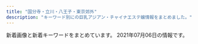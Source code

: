 ```yaml
---
title: "国分寺・立川・八王子・東京郊外"
description: "キーワード別にの巨乳アジアン・チャイナエステ嬢情報をまとめました。"
---
```


新着画像と新着キーワードをまとめています。
2021年07月06日の情報です。

<DmmAffiliateIns />
<KeywordTable
  shops={
    [
    {
        "keywords": {
            "86": 28,
            "87": 8
        },
        "station": "\u4e45\u7c73\u5ddd\u99c5\u5317\u53e3",
        "url": "http://relax-esthe.pink/",
        "img_links": [
            "http://relax-esthe.pink/images/home_002.png",
            "http://relax-esthe.pink/images/info.png",
            "http://relax-esthe.pink/images/clear.png",
            "http://relax-esthe.pink/images/cg02.jpg",
            "http://relax-esthe.pink/images/main1.jpg",
            "http://relax-esthe.pink/images/esthe2.jpg",
            "http://relax-esthe.pink/images/main-sp.jpg",
            "http://relax-esthe.pink/images/gallery.png",
            "http://relax-esthe.pink/images/cg04.jpg",
            "http://relax-esthe.pink/images/cg011.jpg",
            "http://relax-esthe.pink/images/sys.jpg",
            "http://relax-esthe.pink/images/home.png",
            "http://relax-esthe.pink/images/cg07.jpg",
            "http://relax-esthe.pink/images/cg06.jpg",
            "http://relax-esthe.pink/images/cg01.jpg",
            "http://relax-esthe.pink/images/cg08.jpg",
            "http://relax-esthe.pink/images/blog_002.png",
            "http://relax-esthe.pink/images/cg05.jpg",
            "http://relax-esthe.pink/images/link.png",
            "http://relax-esthe.pink/images/esthe3.jpg",
            "http://relax-esthe.pink/images/line1.jpg",
            "http://relax-esthe.pink/images/line.jpg",
            "http://relax-esthe.pink/images/cg09.jpg",
            "http://relax-esthe.pink/images/cg03.jpg",
            "http://relax-esthe.pink/images/friend.png",
            "http://relax-esthe.pink/images/esthe1.jpg",
            "http://relax-esthe.pink/images/acc.jpg",
            "http://relax-esthe.pink/images/header3.png",
            "http://relax-esthe.pink/images/staff.png"
        ],
        "name": "Touch\uff5e\u30bf\u30c3\u30c1\uff5e"
    },
    {
        "keywords": {},
        "name": "\u7f8e\u7409\u7409 \u3046\u308b\u308b",
        "station": "JR\u8c4a\u7530\u99c5\u5317\u53e3",
        "url": "https://s-honey.uouono.com/",
        "img_links": []
    },
    {
        "station": "JR\u516b\u738b\u5b50\u99c5\u5317\u53e3",
        "name": "Dear",
        "url": "https://dear.tyo.cm/",
        "keywords": {
            "\u5de8\u4e73": 33,
            "E": 2,
            "\u30bb\u30af\u30b7\u30fc": 1,
            "D": 10,
            "F": 3,
            "C": 35,
            "\u4e73": 33
        },
        "img_links": [
            "https://esta-kanto.com/img/kanto/esta-200_40.jpg",
            "https://dear.tyo.cm/photos/sites/45/2021/06/2021060321143580.jpeg",
            "https://dear.tyo.cm/photos/sites/45/2021/05/2021052413173674.jpeg",
            "https://dear.tyo.cm/images/top.jpg",
            "https://dear.tyo.cm/photos/sites/45/2021/06/202106020239145.jpeg",
            "https://dear.tyo.cm/photos/sites/45/2021/04/2021041514000559.jpeg",
            "https://dear.tyo.cm/images/info2.jpg",
            "https://dear.tyo.cm/photos/sites/45/2021/07/2021070312493911.jpeg",
            "https://dear.tyo.cm/images/room1.jpg",
            "https://dear.tyo.cm/images/amore.jpg",
            "https://dear.tyo.cm/images/bj1.jpg",
            "https://dear.tyo.cm/photos/sites/45/2021/04/2021041511091423.jpeg",
            "https://dear.tyo.cm/photos/sites/45/2021/04/202104151113330.jpeg",
            "https://dear.tyo.cm/images/paypay.jpg",
            "https://dear.tyo.cm/images/s_staff.jpg",
            "https://dear.tyo.cm/photos/sites/45/2021/04/2021041513543726.jpeg",
            "https://dear.tyo.cm/photos/sites/45/2021/05/2021051715053252.jpeg",
            "https://dear.tyo.cm/photos/sites/45/2021/04/2021042600424857.jpeg",
            "https://dear.tyo.cm/photos/sites/45/2021/04/2021042615254215.jpeg",
            "https://dear.tyo.cm/images/link1.jpg",
            "https://dear.tyo.cm/photos/sites/45/2021/04/2021041913210189.jpeg",
            "https://dear.tyo.cm/images/member.jpg",
            "https://dear.tyo.cm/photos/sites/45/2021/04/2021042700272993.jpeg",
            "https://dear.tyo.cm/photos/sites/45/2021/05/2021051414220966.jpeg",
            "https://dear.tyo.cm/photos/sites/45/2021/05/2021050810175937.jpeg",
            "https://dear.tyo.cm/images/s_info.jpg",
            "https://dear.tyo.cm/photos/sites/45/2021/04/2021042601303221.jpeg",
            "https://dear.tyo.cm/photos/sites/45/2021/04/2021041901294194.jpeg",
            "https://dear.tyo.cm/images/s_link.jpg",
            "https://dear.tyo.cm/images/koko_200x40.png",
            "https://dear.tyo.cm/photos/sites/45/2021/06/2021062201102250.jpeg",
            "https://dear.tyo.cm/images/room4.jpg",
            "https://dear.tyo.cm/photos/sites/45/2021/07/2021070216173664.jpeg",
            "https://dear.tyo.cm/photos/sites/45/2021/04/2021041320263734.jpeg",
            "https://dear.tyo.cm/images/1.jpg",
            "https://dear.tyo.cm/photos/sites/45/2021/04/2021042000345084.jpeg",
            "https://dear.tyo.cm/images/room2.jpg",
            "https://dear.tyo.cm/images/room3.jpg",
            "https://dear.tyo.cm/images/staff0.jpg",
            "https://dear.tyo.cm/images/bj3.jpg",
            "https://dear.tyo.cm/photos/sites/45/2021/05/2021052514191662.jpeg"
        ]
    },
    {
        "img_links": [
            "http://www.girls.esjp.info/files/046-02.jpg",
            "http://www.girls.esjp.info/files/043-03.jpg",
            "http://www.girls.esjp.info/files/044-03.jpg",
            "http://www.girls.esjp.info/files/028.jpg",
            "http://www.girls.esjp.info/files/006.jpg",
            "http://www.girls.esjp.info/files/005.jpg",
            "http://www.girls.esjp.info/files/045.jpg",
            "http://www.girls.esjp.info/img/head.jpg",
            "http://www.girls.esjp.info/files/001.jpg",
            "http://www.girls.esjp.info/img/rsubt1.png",
            "http://www.girls.esjp.info/files/010-02.jpg",
            "http://www.girls.esjp.info/files/002-03.jpg",
            "http://www.girls.esjp.info/files/005-03.jpg",
            "http://www.girls.esjp.info/files/012.jpg",
            "http://www.girls.esjp.info/img/rsubt3.png",
            "http://www.girls.esjp.info/files/001-02.jpg",
            "http://www.girls.esjp.info/img/rsubt2.png",
            "http://www.girls.esjp.info/files/043-02.jpg",
            "http://www.girls.esjp.info/files/007-03.jpg",
            "http://www.girls.esjp.info/files/005-02.jpg",
            "http://www.girls.esjp.info/files/043.jpg",
            "http://www.girls.esjp.info/files/012-03.jpg",
            "http://www.girls.esjp.info/img/rsubt7.png",
            "http://www.girls.esjp.info/files/026-02.jpg",
            "http://www.girls.esjp.info/files/003-03.jpg",
            "http://www.girls.esjp.info/files/003.jpg",
            "http://www.girls.esjp.info/files/045-03.jpg",
            "http://www.girls.esjp.info/files/003-02.jpg",
            "http://www.girls.esjp.info/files/013.jpg",
            "http://www.girls.esjp.info/files/021-02.jpg",
            "http://www.girls.esjp.info/files/026.jpg",
            "http://www.girls.esjp.info/files/046-03.jpg",
            "http://www.girls.esjp.info/files/028-03.jpg",
            "http://www.girls.esjp.info/files/045-02.jpg",
            "http://www.girls.esjp.info/files/013-03.jpg",
            "http://www.girls.esjp.info/files/010-03.jpg",
            "http://www.girls.esjp.info/files/006-02.jpg",
            "http://www.girls.esjp.info/files/044-02.jpg",
            "http://www.girls.esjp.info/img/sys.jpg",
            "http://www.girls.esjp.info/img/rsubt4.png",
            "http://www.girls.esjp.info/img/rsubt5.png",
            "http://www.girls.esjp.info/files/026-03.jpg",
            "http://www.girls.esjp.info/files/010.jpg",
            "http://www.girls.esjp.info/files/021-03.jpg",
            "http://www.girls.esjp.info/files/001-03.jpg",
            "http://www.girls.esjp.info/img/telpnone.png",
            "http://www.girls.esjp.info/img/staff_top.jpg",
            "http://www.girls.esjp.info/files/021.jpg",
            "http://www.girls.esjp.info/files/002.jpg",
            "http://www.girls.esjp.info/files/046.jpg",
            "http://www.girls.esjp.info/files/013-02.jpg",
            "http://www.girls.esjp.info/files/012-02.jpg",
            "http://www.girls.esjp.info/files/002-02.jpg",
            "http://www.girls.esjp.info/files/028-02.jpg",
            "http://www.girls.esjp.info/img/staff_bottom.jpg",
            "http://www.girls.esjp.info/files/007-02.jpg",
            "http://www.girls.esjp.info/files/006-03.jpg",
            "http://www.girls.esjp.info/files/007.jpg",
            "http://www.girls.esjp.info/img/rsubt6.png",
            "http://www.girls.esjp.info/files/044.jpg"
        ],
        "keywords": {
            "D": 7,
            "F": 2,
            "86": 2,
            "87": 6,
            "89": 1,
            "90": 1,
            "E": 1,
            "C": 8,
            "85": 1
        },
        "name": "Girls",
        "url": "http://www.girls.esjp.info/",
        "station": "JR\u56fd\u5206\u5bfa\u99c5\u5357\u53e3"
    },
    {
        "img_links": [
            "http://luckystar.jpest.net/uploads//sites/43/2021/04/news-1.jpg",
            "http://luckystar.jpest.net/uploads//sites/43/elementor/thumbs/c2-p62mud0ro9ealif74v5g95tvcmjj5ip3f92e6ixkrk.jpg",
            "http://luckystar.jpest.net/uploads//sites/43/2021/04/ss01.jpg",
            "http://luckystar.jpest.net/uploads//sites/43/2021/04/tel_top-3.png",
            "http://luckystar.jpest.net/uploads//sites/43/2021/04/g3-1.jpg",
            "http://luckystar.jpest.net/uploads//sites/43/2021/04/tel-1.png",
            "http://luckystar.jpest.net/uploads//sites/43/2021/04/top-2.png",
            "http://luckystar.jpest.net/uploads//sites/43/2021/04/g1-1.jpg",
            "http://luckystar.jpest.net/uploads//sites/43/2021/04/ss04.jpg",
            "http://luckystar.jpest.net/uploads//sites/43/2021/04/ss05-2.jpg",
            "http://luckystar.jpest.net/uploads//sites/43/2021/04/zi_staff.png",
            "http://luckystar.jpest.net/uploads//sites/43/2021/04/ss03.jpg",
            "http://luckystar.jpest.net/uploads//sites/43/elementor/thumbs/c5-p62mud0ro9ealif74v5g95tvcmjj5ip3f92e6ixkrk.jpg",
            "http://luckystar.jpest.net/uploads//sites/43/2021/04/g2-1.jpg",
            "http://luckystar.jpest.net/uploads//sites/43/2021/04/g4-1.jpg",
            "http://luckystar.jpest.net/uploads//sites/43/2021/04/ss02.jpg",
            "http://luckystar.jpest.net/uploads//sites/43/elementor/thumbs/c1-p62muc2xhfd09wgkacqtoo2er8o5xtld34ewp8yyxs.jpg",
            "http://luckystar.jpest.net/uploads//sites/43/elementor/thumbs/c3-p62mud0ro9ealif74v5g95tvcmjj5ip3f92e6ixkrk.jpg"
        ],
        "station": "JR\u516b\u738b\u5b50\u99c5\u5317\u53e3",
        "keywords": {
            "C": 18
        },
        "url": "http://luckystar.jpest.net/",
        "name": "\u30e9\u30c3\u30ad\u30fc\u30b9\u30bf\u30fc"
    },
    {
        "url": "http://www.manshun-relax.xyz/",
        "station": "JR\u516b\u738b\u5b50\u99c5\u5317\u53e3",
        "img_links": [
            "http://www.manshun-relax.xyz/files/009.jpg",
            "http://www.manshun-relax.xyz/photo_news/upimg/1131560a4f9a26f066_0.jpg",
            "http://www.manshun-relax.xyz/images/rsubt7.png",
            "http://www.manshun-relax.xyz/images/m3.jpg",
            "http://www.manshun-relax.xyz/images/rsubt6.png",
            "http://www.manshun-relax.xyz/images/rsubt5.png",
            "http://www.manshun-relax.xyz/images/rsubt3.png",
            "http://www.manshun-relax.xyz/photo_news/upimg/141125caee64562cdf_0.jpg",
            "http://www.manshun-relax.xyz/images/rsubt4.png",
            "http://www.manshun-relax.xyz/files/002.jpg",
            "http://www.manshun-relax.xyz/photo_news/upimg/9816260d99e866afbb_1.jpg",
            "http://www.manshun-relax.xyz/files/004.jpg",
            "http://www.manshun-relax.xyz/photo_news/upimg/141125caee64562cdf_1.jpg",
            "http://www.manshun-relax.xyz/files/007.jpg",
            "http://www.manshun-relax.xyz/files/010.jpg",
            "http://www.manshun-relax.xyz/files/001.jpg",
            "http://www.manshun-relax.xyz/files/003.jpg",
            "http://www.manshun-relax.xyz/images/b-tel.png",
            "http://www.manshun-relax.xyz/files/005.jpg",
            "http://www.manshun-relax.xyz/files/008.jpg",
            "http://www.manshun-relax.xyz/images/b-online.png",
            "http://www.manshun-relax.xyz/images/m1.jpg",
            "http://www.manshun-relax.xyz/images/m6.jpg",
            "http://www.manshun-relax.xyz/files/011.jpg",
            "http://www.manshun-relax.xyz/photo_news/upimg/375105f3745e630f9c_0.jpg",
            "http://www.manshun-relax.xyz/images/slider-img001.jpg",
            "http://www.manshun-relax.xyz/images/rsubt2.png",
            "http://www.manshun-relax.xyz/images/m4.jpg",
            "http://www.manshun-relax.xyz/images/rsubt1.png",
            "http://www.manshun-relax.xyz/photo_news/upimg/156215d3abbcabeb19_1.jpg",
            "http://www.manshun-relax.xyz/photo_news/upimg/156215d3abbcabeb19_0.jpg",
            "http://www.manshun-relax.xyz/images/m2.jpg"
        ],
        "keywords": {
            "88": 16,
            "87": 24,
            "86": 40,
            "D": 72,
            "\u80f8": 2
        },
        "name": "\u6e80\u6625"
    },
    {
        "station": "\u4eac\u738b\u516b\u738b\u5b50\u99c5\u4e2d\u592e\u53e3",
        "keywords": {
            "86": 4,
            "D": 28,
            "87": 28,
            "C": 4
        },
        "url": "http://www.crimson.mensest.com/",
        "img_links": [
            "http://www.crimson.mensest.com/files/009.jpg",
            "http://www.crimson.mensest.com/files/002.jpg",
            "http://www.crimson.mensest.com/files/004.jpg",
            "http://www.crimson.mensest.com/files/007.jpg",
            "http://www.crimson.mensest.com/files/001.jpg",
            "http://www.crimson.mensest.com/files/005.jpg",
            "http://www.crimson.mensest.com/files/006.jpg",
            "http://www.crimson.mensest.com/photo_news/upimg/1219360656bdf1f09e_0.jpg",
            "http://www.crimson.mensest.com/files/008.jpg"
        ],
        "name": "Crimson \uff5e\u30af\u30ea\u30e0\u30be\u30f3\uff5e"
    },
    {
        "url": "http://uniont.xyz/",
        "img_links": [
            "http://uniont.xyz/picture/r1.jpg",
            "http://uniont.xyz/picture/face.png",
            "http://uniont.xyz/uploads/200924/1-20092413260aG.jpg",
            "http://uniont.xyz/uploads/200924/1-20092413325Sc.jpg",
            "http://uniont.xyz/uploads/200924/1-200924132433127.jpg",
            "http://uniont.xyz/picture/s_staff.jpg",
            "http://uniont.xyz/picture/news.png",
            "http://uniont.xyz/uploads/200924/1-200924131JX02.jpg",
            "http://uniont.xyz/picture/bj2.jpg",
            "http://uniont.xyz/uploads/200924/1-200924132113558.jpg",
            "http://uniont.xyz/uploads/200924/1-200924132J53b.jpg",
            "http://uniont.xyz/picture/end.png",
            "http://uniont.xyz/uploads/200924/1-200924132101X4.jpg",
            "http://uniont.xyz/uploads/200924/1-200924131H2313.jpg",
            "http://uniont.xyz/uploads/200924/1-20092413233BZ.jpg",
            "http://uniont.xyz/uploads/200924/1-200924133055106.jpg",
            "http://uniont.xyz/uploads/210619/1-21061910234XR.jpg",
            "http://uniont.xyz/uploads/200924/1-200924131T0603.jpg",
            "http://uniont.xyz/uploads/200924/1-200924133920U5.jpg",
            "http://uniont.xyz/uploads/200924/1-200924132512B1.jpg",
            "http://uniont.xyz/uploads/210323/1-21032315252RI.jpg",
            "http://uniont.xyz/uploads/200924/1-200924133153O1.jpg",
            "http://uniont.xyz/uploads/200924/1-200924133331412.jpg",
            "http://uniont.xyz/uploads/200924/1-200924132KQ53.jpg",
            "http://uniont.xyz/uploads/210323/1-210323152553c2.jpg",
            "http://uniont.xyz/uploads/201112/1-2011120914432M.jpg",
            "http://uniont.xyz/uploads/200924/1-200924133912N0.jpg",
            "http://uniont.xyz/uploads/200924/1-200924131S1D4.jpg",
            "http://uniont.xyz/uploads/201112/1-201112091456449.jpg",
            "http://uniont.xyz/uploads/200924/1-200924132623O7.jpg",
            "http://uniont.xyz/picture/r5.jpg",
            "http://uniont.xyz/uploads/210619/1-21061910235N43.jpg",
            "http://uniont.xyz/uploads/200924/1-20092413312S95.jpg",
            "http://uniont.xyz/uploads/200924/1-200924132A9E6.jpg",
            "http://uniont.xyz/picture/r4.jpg",
            "http://uniont.xyz/picture/pick.png",
            "http://uniont.xyz/picture/r3.jpg",
            "http://uniont.xyz/uploads/200924/1-200924133225646.jpg",
            "http://uniont.xyz/uploads/200924/1-2009241323163J.jpg",
            "http://uniont.xyz/picture/top.png",
            "http://uniont.xyz/uploads/200924/1-20092413214T30.jpg",
            "http://uniont.xyz/uploads/200924/1-200924132G1L4.jpg",
            "http://uniont.xyz/uploads/200924/1-200924132422524.jpg",
            "http://uniont.xyz/uploads/200924/1-2009241322001R.jpg",
            "http://uniont.xyz/picture/r2.jpg",
            "http://uniont.xyz/uploads/200924/1-20092413252X41.jpg"
        ],
        "keywords": {
            "85": 1,
            "E": 2,
            "94": 1,
            "86": 12,
            "D": 11,
            "F": 1
        },
        "name": "\u7761\u84ee",
        "station": "JR\u56fd\u5206\u5bfa\u99c5\u5317\u53e3"
    },
    {
        "url": "http://www.hibari.link/",
        "keywords": {},
        "station": "\u3072\u3070\u308a\u30f6\u4e18\u99c5\u5357\u53e3",
        "img_links": [
            "http://www.hibari.link/images/tite-link.png",
            "http://www.hibari.link/images/mail.png",
            "http://www.hibari.link/images/yuyu.jpg",
            "http://www.hibari.link/images/girl_01.png",
            "http://www.hibari.link/images/yuli.jpg",
            "http://www.hibari.link/images/girlx_top.png",
            "http://www.hibari.link/images/room2.jpg",
            "http://www.hibari.link/images/pagetop.png",
            "http://www.hibari.link/images/room4.jpg",
            "http://www.hibari.link/images/nei_03.png",
            "http://www.hibari.link/images/g0.jpg",
            "http://www.hibari.link/images/right_top.png",
            "http://www.hibari.link/images/girl_top.png",
            "http://www.hibari.link/images/room7.jpg",
            "http://www.hibari.link/images/news_top.jpg",
            "http://www.hibari.link/images/nei_01.png",
            "http://www.hibari.link/images/girl_03.png",
            "http://www.hibari.link/images/right_bottom.png",
            "http://www.hibari.link/images/grande.jpg",
            "http://www.hibari.link/images/g1.jpg",
            "http://www.hibari.link/images/s-tu1.png",
            "http://www.hibari.link/images/s-tu2.png",
            "http://www.hibari.link/images/yumi.jpg",
            "http://www.hibari.link/images/1.jpg",
            "http://www.hibari.link/images/g2.jpg",
            "http://www.hibari.link/images/g7.jpg",
            "http://www.hibari.link/images/g07.jpg",
            "http://www.hibari.link/images/news_bottom.jpg",
            "http://www.hibari.link/images/tite-magazine.png",
            "http://www.hibari.link/images/room1.jpg",
            "http://www.hibari.link/images/tite-staff.png"
        ],
        "name": "\u6c34\u306e\u7e01"
    },
    {
        "url": "http://aes-relax.com/",
        "name": "\u8309\u8389\u82b1\u30fb\u30b8\u30e3\u30b9\u30df\u30f3",
        "station": "\u4e45\u7c73\u5ddd\u99c5\u5357\u53e3",
        "keywords": {
            "C": 15
        },
        "img_links": [
            "http://aes-relax.com/img/access/road3.jpg",
            "http://aes-relax.com/img/access/road5.jpg",
            "http://aes-relax.com/img/fline.png",
            "http://aes-relax.com/pic/topimg2.jpg",
            "http://aes-relax.com/img/access/road4.jpg",
            "http://aes-relax.com/pic/topimg1.jpg",
            "http://aes-relax.com/staff/miyuki/01.jpg",
            "http://aes-relax.com/staff/sayuri/01.jpg",
            "http://aes-relax.com/staff/koko/01.jpg",
            "http://aes-relax.com/img/mline.png",
            "http://aes-relax.com/img/ttl_staff.png",
            "http://aes-relax.com/img/access/road2.jpg",
            "http://aes-relax.com/staff/maria/01.jpg",
            "http://aes-relax.com/pic/head.jpg",
            "http://aes-relax.com/img/access/roaddm.png",
            "http://aes-relax.com/staff/miki/01.jpg",
            "http://aes-relax.com/pic/topimg3.jpg",
            "http://aes-relax.com/staff/mayumi/01.jpg",
            "http://aes-relax.com/img/access/road1.jpg",
            "http://aes-relax.com/staff/kaori/01.jpg",
            "http://aes-relax.com/staff/ichigo/01.jpg",
            "http://aes-relax.com/img/loadat.png"
        ]
    },
    {
        "url": "http://www.a-salasa.com/",
        "img_links": [
            "http://www.a-salasa.com/img/material/att.png",
            "http://www.a-salasa.com/img/material/gm5_rollout.png",
            "http://www.a-salasa.com/img/material/top_t3.png",
            "http://www.a-salasa.com/img/koko_120x60.png",
            "http://www.a-salasa.com/img/material/backlistbtn.png",
            "http://www.a-salasa.com/files/0126-03.jpg",
            "http://www.a-salasa.com/i/img/top-i.jpg",
            "http://www.a-salasa.com/files/0135-03.jpg",
            "http://www.a-salasa.com/img/material/top_t2.png",
            "http://www.a-salasa.com/img/material/p3_ct1.png",
            "http://www.a-salasa.com/index3.jpg",
            "http://www.a-salasa.com/img/material/gm2_rollout.png",
            "http://www.a-salasa.com/img/material/frames.png",
            "http://www.a-salasa.com/img/top/img_service_05.png",
            "http://www.a-salasa.com/files/046-03.jpg",
            "http://www.a-salasa.com/img/material/gm4_rollout.png",
            "http://www.a-salasa.com/files/0135.jpg",
            "http://www.a-salasa.com/files/0127.jpg",
            "http://www.a-salasa.com/files/0129.jpg",
            "http://www.a-salasa.com/i/img/operation/img_service_06.png",
            "http://www.a-salasa.com/files/0126.jpg",
            "http://www.a-salasa.com/files/0129-02.jpg",
            "http://www.a-salasa.com/img/top/img_service_02.png",
            "http://www.a-salasa.com/img/top/img_service_01.png",
            "http://www.a-salasa.com/i/img/shop/t1.jpg",
            "http://www.a-salasa.com/files/046-02.jpg",
            "http://www.a-salasa.com/img/material/p5_ct1.png",
            "http://www.a-salasa.com/img/top/img_service_04.png",
            "http://www.a-salasa.com/img/material/top_t1.png",
            "http://www.a-salasa.com/files/0132-02.jpg",
            "http://www.a-salasa.com/files/0129-03.jpg",
            "http://www.a-salasa.com/img/material/gm6_rollout.png",
            "http://www.a-salasa.com/files/0133.jpg",
            "http://www.a-salasa.com/img/material/age.png",
            "http://www.a-salasa.com/img/material/p7_ct1.png",
            "http://www.a-salasa.com/i/img/operation/img_service_05.png",
            "http://www.a-salasa.com/img/top/img_service_03.png",
            "http://www.a-salasa.com/files/0131-03.jpg",
            "http://www.a-salasa.com/files/0130-03.jpg",
            "http://www.a-salasa.com/files/0126-02.jpg",
            "http://www.a-salasa.com/files/0131.jpg",
            "http://www.a-salasa.com/files/0134-02.jpg",
            "http://www.a-salasa.com/img/material/camp20200128.jpg",
            "http://www.a-salasa.com/i/img/shop/t3.jpg",
            "http://www.a-salasa.com/files/0104-02.jpg",
            "http://www.a-salasa.com/img/top/img_service_06.png",
            "http://www.a-salasa.com/files/0134-03.jpg",
            "http://www.a-salasa.com/img/material/01.jpg",
            "http://www.a-salasa.com/files/0130.jpg",
            "http://www.a-salasa.com/files/0134.jpg",
            "http://www.a-salasa.com/files/39-03.jpg",
            "http://www.a-salasa.com/img/material/frameback.png",
            "http://www.a-salasa.com/i/img/shop/t4.jpg",
            "http://www.a-salasa.com/files/39.jpg",
            "http://www.a-salasa.com/files/0127-02.jpg",
            "http://www.a-salasa.com/files/0130-02.jpg",
            "http://www.a-salasa.com/files/35-03.jpg",
            "http://www.a-salasa.com/files/35.jpg",
            "http://www.a-salasa.com/files/0131-02.jpg",
            "http://www.a-salasa.com/files/0132.jpg",
            "http://www.a-salasa.com/i/img/operation/img_service_04.png",
            "http://www.a-salasa.com/img/material/p3_ct2.png",
            "http://www.a-salasa.com/files/0135-02.jpg",
            "http://www.a-salasa.com/img/material/camp20190808.jpg",
            "http://www.a-salasa.com/i/img/operation/img_service_03.png",
            "http://www.a-salasa.com/files/35-02.jpg",
            "http://www.a-salasa.com/img/material/gm1_rollout.png",
            "http://www.a-salasa.com/i/img/operation/img_service_01.png",
            "http://www.a-salasa.com/files/0127-03.jpg",
            "http://www.a-salasa.com/files/39-02.jpg",
            "http://www.a-salasa.com/files/0132-03.jpg",
            "http://www.a-salasa.com/files/0133-02.jpg",
            "http://www.a-salasa.com/files/0104.jpg",
            "http://www.a-salasa.com/img/material/top_t5.png",
            "http://www.a-salasa.com/img/material/p4_ct1.png",
            "http://www.a-salasa.com/img/material/gm3_rollout.png",
            "http://www.a-salasa.com/i/img/shop/t2.jpg",
            "http://www.a-salasa.com/img/material/top_pickback.png",
            "http://www.a-salasa.com/files/046.jpg",
            "http://www.a-salasa.com/files/0104-03.jpg",
            "http://www.a-salasa.com/img/material/top_t4.png",
            "http://www.a-salasa.com/files/0133-03.jpg",
            "http://www.a-salasa.com/img/material/p2_ct1.png"
        ],
        "name": "\u6c99\u7f85\u6c99-\u30b5\u30e9\u30b5-",
        "station": "\u6771\u4e45\u7559\u7c73\u99c5\u5317\u53e3",
        "keywords": {
            "D": 4,
            "87": 4,
            "84": 12,
            "E": 4,
            "C": 38,
            "88": 8,
            "85": 4,
            "83": 16
        }
    },
    {
        "station": "JR\u7acb\u5ddd\u99c5\u5357\u53e3",
        "name": "\u7f8e\u4eba\u9928",
        "url": "https://bijinkan.tyo.cm/",
        "img_links": [
            "https://bijinkan.tyo.cm/images/mainimg01.png",
            "https://bijinkan.tyo.cm/photos/sites/85/2021/04/2021040917195789.jpg",
            "https://bijinkan.tyo.cm/photos/sites/85/2020/12/2020120309222524.jpg",
            "https://bijinkan.tyo.cm/photos/sites/85/2020/12/2020120309222824.jpg",
            "https://bijinkan.tyo.cm/photos/sites/85/2021/06/2021061116053633.jpg",
            "https://bijinkan.tyo.cm/photos/sites/85/2020/12/202012030922277.jpg",
            "https://bijinkan.tyo.cm/images/acc1.jpg",
            "https://bijinkan.tyo.cm/images/acc2.jpg",
            "https://bijinkan.tyo.cm/images/side_link03.png",
            "https://bijinkan.tyo.cm/images/mainimg02.png",
            "https://bijinkan.tyo.cm/images/side_link02.png",
            "https://bijinkan.tyo.cm/photos/sites/85/2020/12/2020120309222952.jpg",
            "https://bijinkan.tyo.cm/photos/sites/85/2020/12/2020120309223278.jpg",
            "https://bijinkan.tyo.cm/images/room2.jpg",
            "https://bijinkan.tyo.cm/images/side_link01.png",
            "https://bijinkan.tyo.cm/photos/sites/85/2020/12/2020120309223173.jpg",
            "https://bijinkan.tyo.cm/images/ico01.png",
            "https://bijinkan.tyo.cm/photos/sites/85/2021/06/2021061116053733.jpg",
            "https://bijinkan.tyo.cm/photos/sites/85/2020/12/2020120309223034.jpg",
            "https://bijinkan.tyo.cm/photos/sites/85/2020/12/2020120309222649.jpg",
            "https://bijinkan.tyo.cm/images/room1.jpg",
            "https://bijinkan.tyo.cm/images/room3.jpg",
            "https://bijinkan.tyo.cm/photos/sites/85/2021/03/2021032818520041.jpg",
            "https://bijinkan.tyo.cm/photos/sites/85/2021/03/2021032818520654.jpg",
            "https://bijinkan.tyo.cm/photos/sites/85/2020/12/2020120807014646.jpg",
            "https://bijinkan.tyo.cm/images/room4.jpg",
            "https://bijinkan.tyo.cm/images/acc4.jpg",
            "https://bijinkan.tyo.cm/images/acc3.jpg"
        ],
        "keywords": {
            "87": 16,
            "D": 20,
            "E": 12,
            "85": 8,
            "86": 8
        }
    },
    {
        "name": "\u30a2\u30ed\u30de\u30b9\u30dd\u30c3\u30c8",
        "station": "JR\u516b\u738b\u5b50\u99c5\u5357\u53e3",
        "img_links": [
            "https://aromamore.tokyo/images/dummy.png",
            "http://www.aromaspot.estjpn.com/images/kansentaisaku.jpg",
            "http://www.aromaspot.estjpn.com/images/dummy.png",
            "http://www.aromaspot.estjpn.com/files/006-02.jpg",
            "http://www.aromaspot.estjpn.com/files/006.jpg",
            "http://www.aromaspot.estjpn.com/files/005.jpg",
            "http://www.aromaspot.estjpn.com/files/004-02.jpg",
            "http://www.aromaspot.estjpn.com/files/003-02.jpg",
            "http://www.aromaspot.estjpn.com/images/line.jpg",
            "http://www.aromaspot.estjpn.com/files/002-02.jpg",
            "http://www.aromaspot.estjpn.com/photo_news/upimg/2514460d5716918c3a_0.jpg",
            "http://www.aromaspot.estjpn.com/photo_news/upimg/7654160c1a994ebd36_0.jpg",
            "http://www.aromaspot.estjpn.com/files/002.jpg",
            "http://www.aromaspot.estjpn.com/files/001-02.jpg",
            "http://www.aromaspot.estjpn.com/files/005-02.jpg",
            "http://www.aromaspot.estjpn.com/files/007-02.jpg",
            "http://www.aromaspot.estjpn.com/files/007.jpg",
            "http://www.aromaspot.estjpn.com/files/004.jpg",
            "http://www.aromaspot.estjpn.com/files/003.jpg",
            "http://www.aromaspot.estjpn.com/files/001.jpg"
        ],
        "url": "http://www.aromaspot.estjpn.com/",
        "keywords": {
            "88": 2,
            "86": 4,
            "87": 61,
            "\u30bb\u30af\u30b7\u30fc": 4,
            "F": 4,
            "C": 2,
            "84": 1,
            "E": 3,
            "D": 61,
            "85": 2
        }
    },
    {
        "name": "\u304d\u3089\u3089",
        "station": "\u3072\u3070\u308a\u30f6\u4e18\u99c5\u5357\u53e3",
        "img_links": [
            "http://sln-heal.com/staff/aya/01.jpg",
            "http://sln-heal.com/pic/topimg5.png",
            "http://sln-heal.com/staff/sizuka/01.jpg",
            "http://sln-heal.com/pic/topimg3.png",
            "http://sln-heal.com/img/att.png",
            "http://sln-heal.com/staff/risa/01mb.jpg",
            "http://sln-heal.com/img/ttl_rec.png",
            "http://sln-heal.com/staff/momo/01.jpg",
            "http://sln-heal.com/staff/sizuka/01mb.jpg",
            "http://sln-heal.com/pic/head.jpg",
            "http://sln-heal.com/staff/aya/01mb.jpg",
            "http://sln-heal.com/pic/topimg2.png",
            "http://sln-heal.com/staff/yuki/01.jpg",
            "http://sln-heal.com/pic/topimg4.png",
            "http://sln-heal.com/img/ttl_mobile.png",
            "http://sln-heal.com/pic/topimg1.png",
            "http://sln-heal.com/staff/yuki/01mb.jpg",
            "http://sln-heal.com/staff/risa/01.jpg",
            "http://sln-heal.com/staff/momo/01mb.jpg",
            "http://sln-heal.com/img/ttl_staff.jpg",
            "http://sln-heal.com/i/files/homeimg.jpg"
        ],
        "keywords": {
            "C": 14
        },
        "url": "http://sln-heal.com/"
    },
    {
        "keywords": {},
        "station": "\u3072\u3070\u308a\u30f6\u4e18\u99c5\u5317\u53e3",
        "img_links": [
            "http://joten.work/images/menu/staff.jpg",
            "http://joten.work/img/risa1.jpg",
            "http://joten.work/images/staff_t.jpg",
            "http://joten.work/images/rec1.png",
            "http://joten.work/images/menu/top.jpg",
            "http://joten.work/images/rec3.png",
            "http://joten.work/staff/risa.jpg",
            "http://joten.work/images/sys1.jpg",
            "http://joten.work/images/sys3.jpg",
            "http://joten.work/images/sys4.jpg",
            "http://joten.work/img/sayaka1.jpg",
            "http://joten.work/images/ta.jpg",
            "http://joten.work/images/head.png",
            "http://joten.work/images/tel.jpg",
            "http://joten.work/staff/sayaka.jpg",
            "http://joten.work/images/int2.png",
            "http://joten.work/images/mobile.jpg",
            "http://joten.work/images/news.png",
            "http://joten.work/images/menu/interior.jpg",
            "http://joten.work/images/interior_t.jpg",
            "http://joten.work/images/int1.png",
            "http://joten.work/images/newface_t.png",
            "http://joten.work/images/sys2.jpg",
            "http://joten.work/images/rec2.png"
        ],
        "url": "http://joten.work/",
        "name": "\u8212\u5824\u82d1 \uff5e\u30b8\u30e7\u30c6\u30a4\u30a8\u30f3\uff5e"
    },
    {
        "url": "http://www.bali.mensnv.com/",
        "name": "Bali SPA",
        "img_links": [
            "http://www.bali.mensnv.com/images/ta.jpg",
            "http://www.bali.mensnv.com/files/016.jpg",
            "http://www.bali.mensnv.com/files/011.jpg",
            "http://www.bali.mensnv.com/images/news.jpg",
            "http://www.bali.mensnv.com/sp/images/footer.jpg",
            "http://www.bali.mensnv.com/files/009-02.jpg",
            "http://www.bali.mensnv.com/files/001.jpg",
            "http://www.bali.mensnv.com/images/interior_t.png",
            "http://www.bali.mensnv.com/images/line.png",
            "http://www.bali.mensnv.com/images/int2.png",
            "http://www.bali.mensnv.com/sp/images/head.jpg",
            "http://www.bali.mensnv.com/sp/images/link_t.jpg",
            "http://www.bali.mensnv.com/images/int1.png",
            "http://www.bali.mensnv.com/files/015.jpg",
            "http://www.bali.mensnv.com/files/007-02.jpg",
            "http://www.bali.mensnv.com/files/001-02.jpg",
            "http://www.bali.mensnv.com/images/mobile.jpg",
            "http://www.bali.mensnv.com/files/013.jpg",
            "http://www.bali.mensnv.com/sp/images/news.jpg",
            "http://www.bali.mensnv.com/sp/images/pc.jpg",
            "http://www.bali.mensnv.com/sp/menu/staff.jpg",
            "http://www.bali.mensnv.com/files/011-02.jpg",
            "http://www.bali.mensnv.com/files/006-02.jpg",
            "http://www.bali.mensnv.com/files/003.jpg",
            "http://www.bali.mensnv.com/files/003-02.jpg",
            "http://www.bali.mensnv.com/files/017-02.jpg",
            "http://www.bali.mensnv.com/files/008.jpg",
            "http://www.bali.mensnv.com/images/sm.jpg",
            "http://www.bali.mensnv.com/images/sys1.png",
            "http://www.bali.mensnv.com/files/010-02.jpg",
            "http://www.bali.mensnv.com/images/concept.jpg",
            "http://www.bali.mensnv.com/files/017.jpg",
            "http://www.bali.mensnv.com/files/008-02.jpg",
            "http://www.bali.mensnv.com/files/004.jpg",
            "http://www.bali.mensnv.com/files/010.jpg",
            "http://www.bali.mensnv.com/sp/images/time.jpg",
            "http://www.bali.mensnv.com/sp/images/top.jpg",
            "http://www.bali.mensnv.com/files/016-02.jpg",
            "http://www.bali.mensnv.com/sp/menu/interior.jpg",
            "http://www.bali.mensnv.com/sp/images/staff_t.jpg",
            "http://www.bali.mensnv.com/files/014.jpg",
            "http://www.bali.mensnv.com/images/link_t.png",
            "http://www.bali.mensnv.com/files/014-02.jpg",
            "http://www.bali.mensnv.com/files/006.jpg",
            "http://www.bali.mensnv.com/sp/images/tel.jpg",
            "http://www.bali.mensnv.com/images/sys2.png",
            "http://www.bali.mensnv.com/files/012.jpg",
            "http://www.bali.mensnv.com/images/sys3.png",
            "http://www.bali.mensnv.com/images/rec1.png",
            "http://www.bali.mensnv.com/files/013-02.jpg",
            "http://www.bali.mensnv.com/sp/images/interior_t.jpg",
            "http://www.bali.mensnv.com/files/007.jpg",
            "http://www.bali.mensnv.com/images/staff_t.png",
            "http://www.bali.mensnv.com/images/head.jpg",
            "http://www.bali.mensnv.com/images/rec2.png",
            "http://www.bali.mensnv.com/sp/images/topgirl.jpg",
            "http://www.bali.mensnv.com/files/012-02.jpg",
            "http://www.bali.mensnv.com/files/009.jpg",
            "http://www.bali.mensnv.com/files/015-02.jpg",
            "http://www.bali.mensnv.com/sp/images/newsb.jpg",
            "http://www.bali.mensnv.com/sp/menu/top.jpg",
            "http://www.bali.mensnv.com/files/004-02.jpg"
        ],
        "keywords": {
            "D": 10,
            "E": 6,
            "86": 4,
            "83": 2,
            "88": 2,
            "90": 2,
            "89": 2,
            "85": 2,
            "C": 8,
            "87": 16
        },
        "station": "JR\u56fd\u5206\u5bfa\u99c5\u5317\u53e3"
    },
    {
        "name": "Idol -\u30a2\u30a4\u30c9\u30eb-",
        "img_links": [
            "https://aki-natural.com/wp-content/themes/este/img/top-img02a.png",
            "https://aki-natural.com/wp-content/themes/este/img/4.jpg",
            "https://aki-natural.com/wp-content/uploads/2020/01/8976215nac.jpg",
            "https://aki-natural.com/wp-content/themes/este/img/top-img04.png",
            "https://aki-natural.com/wp-content/themes/este/img/1.jpg",
            "https://aki-natural.com/wp-content/uploads/2018/12/87621nac.jpg",
            "https://aki-natural.com/wp-content/uploads/2019/04/8976251nac.jpg",
            "https://aki-natural.com/wp-content/themes/este/img/2.jpg",
            "https://aki-natural.com/wp-content/uploads/2018/12/786521nac.jpg",
            "https://aki-natural.com/wp-content/uploads/2021/06/712865rtyunac.jpg",
            "https://aki-natural.com/wp-content/themes/este/img/top-img02b.png",
            "https://aki-natural.com/wp-content/themes/este/img/3.jpg",
            "https://aki-natural.com/wp-content/themes/este/img/top-img01.png",
            "https://aki-natural.com/wp-content/uploads/2019/12/987657nac.jpg",
            "https://aki-natural.com/wp-content/uploads/2019/12/76543nac.jpg",
            "https://aki-natural.com/wp-content/uploads/2019/12/8976215nac.jpg",
            "https://aki-natural.com/wp-content/uploads/2021/06/87621nac.jpg",
            "https://aki-natural.com/wp-content/themes/este/img/top-img03.png",
            "https://aki-natural.com/wp-content/themes/este/img/tel_header.png",
            "https://aki-natural.com/wp-content/uploads/2019/12/87612nac.jpg",
            "https://aki-natural.com/wp-content/themes/este/img/tel_footer.png",
            "https://aki-natural.com/wp-content/themes/este/img/call.png"
        ],
        "url": "https://aki-natural.com/",
        "keywords": {
            "D": 20,
            "E": 3,
            "C": 3
        },
        "station": "\u79cb\u6d25\u99c5\u5357\u53e3"
    },
    {
        "url": "http://aromalove.est-u.com/",
        "name": "\u30a2\u30ed\u30de\u30e9\u30d6",
        "station": "JR\u516b\u738b\u5b50\u99c5\u5317\u53e3",
        "keywords": {},
        "img_links": [
            "http://aromalove.est-u.com/images/index2_03.jpg",
            "http://aromalove.est-u.com/images/index2_02.jpg",
            "http://aromalove.est-u.com/images/index_04.jpg",
            "http://aromalove.est-u.com/images/index_06.jpg",
            "http://aromalove.est-u.com/images/index_02.jpg",
            "http://aromalove.est-u.com/images/index3_03.jpg",
            "http://menlog.net/link/menlog8831.jpg",
            "http://aromalove.est-u.com/images/s3.jpg",
            "http://aromalove.est-u.com/images/s2.jpg",
            "http://aromalove.est-u.com/images/staff_06.jpg",
            "http://aromalove.est-u.com/images/index_03.jpg",
            "http://aromalove.est-u.com/images/s5.jpg",
            "http://aromalove.est-u.com/images/index_01.jpg",
            "http://aromalove.est-u.com/images/index_10.jpg",
            "http://aromalove.est-u.com/images/s1.jpg",
            "http://aromalove.est-u.com/images/s4.jpg",
            "http://aromalove.est-u.com/images/index_08.jpg",
            "http://aromalove.est-u.com/images/aromalove8831.jpg"
        ]
    },
    {
        "url": "http://candy.jpn.cm/",
        "keywords": {
            "E": 2,
            "85": 1,
            "87": 4,
            "88": 1,
            "D": 8,
            "86": 5,
            "C": 28
        },
        "station": "JR\u516b\u738b\u5b50\u99c5",
        "img_links": [
            "http://candy.jpn.cm/images/room3.jpg",
            "http://candy.jpn.cm/photos/sites/67/2019/08/201908010438494.jpg",
            "http://candy.jpn.cm/images/room5.jpg",
            "http://candy.jpn.cm/photos/sites/67/2019/12/2019120305152125.jpg",
            "http://candy.jpn.cm/photos/sites/67/2019/04/2019042307544524.jpg",
            "http://candy.jpn.cm/photos/sites/67/2020/02/2020021006215846.jpg",
            "http://candy.jpn.cm/photos/sites/67/2021/02/2021021608063326.jpg",
            "http://candy.jpn.cm/images/mobile.png",
            "http://candy.jpn.cm/images/staff01.jpg",
            "http://candy.jpn.cm/images/room2.jpg",
            "http://candy.jpn.cm/images/link1.jpg",
            "http://candy.jpn.cm/photos/sites/67/2019/06/2019060407164073.jpg",
            "http://candy.jpn.cm/images/s_news.jpg",
            "http://candy.jpn.cm/images/top.jpg",
            "http://candy.jpn.cm/images/newface1.jpg",
            "http://candy.jpn.cm/photos/sites/67/2019/03/201903220442120.jpg",
            "http://candy.jpn.cm/images/girl-z2.jpg",
            "http://candy.jpn.cm/photos/sites/67/2019/06/2019061406141820.jpg",
            "http://candy.jpn.cm/images/room4.jpg",
            "http://candy.jpn.cm/photos/sites/67/2020/10/2020100603095899.jpg",
            "http://candy.jpn.cm/photos/sites/67/2019/03/2019032204421232.jpg",
            "http://candy.jpn.cm/photos/sites/67/2019/04/2019041107590969.jpg",
            "http://candy.jpn.cm/images/girl-z1.jpg"
        ],
        "name": "\u30ad\u30e3\u30f3\u30c7\u30a3"
    },
    {
        "name": "\u840c",
        "station": "JR\u516b\u738b\u5b50\u99c5\u5317\u53e3",
        "img_links": [
            "http://www.moe-es.link/images/interior_t.jpg",
            "http://www.moe-es.link/images/int1.jpg",
            "http://www.moe-es.link/images/1.jpg",
            "http://www.moe-es.link/img/momoe1.jpg",
            "http://www.moe-es.link/images/int2.jpg",
            "http://www.moe-es.link/images/staff_t.jpg",
            "http://www.moe-es.link/images/2.jpg",
            "http://www.moe-es.link/images/head.jpg",
            "http://www.moe-es.link/img/mayumi1.jpg",
            "http://www.moe-es.link/images/sys1.jpg",
            "http://www.moe-es.link/images/info.jpg",
            "http://www.moe-es.link/images/sys2.jpg",
            "http://www.moe-es.link/img/yuyu1.jpg",
            "http://www.moe-es.link/images/3.jpg",
            "http://www.moe-es.link/images/news.jpg"
        ],
        "keywords": {},
        "url": "http://www.moe-es.link/"
    },
    {
        "url": "https://www.asahi-esthe.com/",
        "name": "\u30a2\u30b5\u30d2\u30a8\u30b9\u30c6",
        "img_links": [
            "https://www.asahi-esthe.com/wp-content/uploads/2013/04/large-100x100.jpg",
            "https://www.asahi-esthe.com/wp-content/uploads/2020/06/serapisuto-300x106.png",
            "https://www.asahi-esthe.com/wp-content/uploads/bb-plugin/cache/3149a0ef8b20ed10b91630b93c9f965-circle.jpg",
            "https://www.asahi-esthe.com/wp-content/plugins/beaver-builder-lite-version/img/pixel.png",
            "https://www.asahi-esthe.com/wp-content/uploads/2020/07/6e18dba538d1cb1a28011c3ad2204a3-300x149.jpg",
            "https://www.asahi-esthe.com/wp-content/uploads/2020/06/original.jpg",
            "https://www.asahi-esthe.com/wp-content/uploads/2020/08/2c86a3401864a9b267c1d2345735b08-300x148.jpg",
            "https://www.asahi-esthe.com/wp-content/uploads/2020/08/f19c130ced625e76df374e92656c4ce-300x149.jpg",
            "https://www.asahi-esthe.com/wp-content/uploads/bb-plugin/cache/f00d482cbb040f330ab7b54a6fed7a0-circle.jpg",
            "https://www.asahi-esthe.com/wp-content/uploads/bb-plugin/cache/210fa707f8140385468452419b504c6-circle.jpg",
            "https://www.asahi-esthe.com/wp-content/uploads/bb-plugin/cache/cdb6f84ce805b50aab0ecc7dea3fc6b-circle.jpg",
            "https://www.asahi-esthe.com/wp-content/uploads/2020/06/5bb5966b2987ff767e3073f6f9a5e26-300x148.jpg",
            "https://www.asahi-esthe.com/wp-content/uploads/2020/07/1cb1e6f9d5bff20362d37bef344b8df-300x149.jpg",
            "https://www.asahi-esthe.com/wp-content/uploads/2021/05/1f1a2b8652f18de4cbf93f2813becf0-1-208x300.jpg",
            "https://www.asahi-esthe.com/wp-content/uploads/2020/08/e120bbf3d39ca1935f96a502b637503-300x148.jpg",
            "https://www.asahi-esthe.com/wp-content/uploads/bb-plugin/cache/56da5ca7cef7df50174c195fae659f9-circle.jpg",
            "https://www.asahi-esthe.com/wp-content/uploads/2013/04/large-315x315.jpg",
            "https://www.asahi-esthe.com/wp-content/uploads/2020/06/687ab1685328def3787c2cc7742d37f-300x148.jpg",
            "https://www.asahi-esthe.com/wp-content/uploads/2016/12/second-pic-shop-630x630.jpg",
            "https://www.asahi-esthe.com/wp-content/uploads/2019/11/slider1.jpg",
            "https://www.asahi-esthe.com/wp-content/uploads/bb-plugin/cache/e19c7f0b0ae2e32f371cbb274f69ba5-1-circle.jpg",
            "https://www.asahi-esthe.com/wp-content/uploads/bb-plugin/cache/39cb329d4b872957cd4bb32efcbbb81-circle.jpg",
            "https://www.asahi-esthe.com/wp-content/uploads/2020/07/5be1e8c25d1ac2b61b029a9d7c7a1d5-300x149.jpg",
            "https://www.asahi-esthe.com/wp-content/uploads/2021/04/b885c700374a617194559ca52224429-200x300.jpg",
            "https://www.asahi-esthe.com/wp-content/uploads/2021/03/6014147c2bd07394e0fe58d3e9d6839.jpg",
            "https://www.asahi-esthe.com/wp-content/uploads/bb-plugin/cache/31245c5f2d2dff6fd0cbab31f48f187-circle.jpg",
            "https://www.asahi-esthe.com/wp-content/uploads/2020/06/6fd69a76919d1ee0ef632a76b84ab15-300x148.jpg",
            "https://www.asahi-esthe.com/wp-content/uploads/2013/04/large-630x401.jpg",
            "https://www.asahi-esthe.com/wp-content/uploads/2017/11/spa-voucher-315x315.png",
            "https://www.asahi-esthe.com/wp-content/uploads/bb-plugin/cache/a8c74995087bb0b1472f5ce4548d29b-circle.jpg",
            "https://www.asahi-esthe.com/wp-content/uploads/2021/04/c75dde40d918199d3e5604699a50987-225x300.jpg",
            "https://www.asahi-esthe.com/wp-content/uploads/2020/12/237aa05907c61714132e500609d16c9-300x300.jpg",
            "https://www.asahi-esthe.com/wp-content/uploads/2020/08/bc6791c99340b30e294fd30338d4d53-300x149.jpg",
            "https://www.asahi-esthe.com/wp-content/uploads/2021/04/5da8bd35612a254103ad5ac1bfc7df5-300x300.jpg",
            "https://www.asahi-esthe.com/wp-content/uploads/2020/06/1e42fd7e9bdb1a5dc28e8e5c27a41d7-300x300.jpg",
            "https://www.asahi-esthe.com/wp-content/uploads/2020/06/66bb3f68b419ba492e9539a10c4144d-300x147.jpg",
            "https://www.asahi-esthe.com/wp-content/uploads/2020/11/11111111-300x216.png",
            "https://www.asahi-esthe.com/wp-content/uploads/2020/08/0f8ba5b717266f71f4702c789fa2f9b-300x148.jpg",
            "https://www.asahi-esthe.com/wp-content/uploads/2020/06/85add3b7a160d71cd1796851b869684-300x300.jpg",
            "https://www.asahi-esthe.com/wp-content/uploads/2021/04/5b029a5f14887d2b8ff830b2f9849bd-1-scaled.jpg",
            "https://www.asahi-esthe.com/wp-content/uploads/bb-plugin/cache/07027559cbf2cb609533bc524e06905-circle.jpg",
            "https://www.asahi-esthe.com/wp-content/uploads/2020/06/307af00e6376110eb594cb21a951129-300x300.jpg",
            "https://www.asahi-esthe.com/wp-content/uploads/2017/11/spa-voucher.png",
            "https://www.asahi-esthe.com/wp-content/uploads/bb-plugin/cache/10378013268d3d764f8251835a15d1a-circle.jpg",
            "https://www.asahi-esthe.com/wp-content/uploads/2020/06/95c3b4b4cb3df28b5fd1c1cd2382212-300x148.jpg",
            "https://www.asahi-esthe.com/wp-content/uploads/bb-plugin/cache/5d91b0ca5dc4839ced8698e076eb5a8-circle.jpg",
            "https://www.asahi-esthe.com/wp-content/uploads/2017/11/spa-voucher-630x630.png",
            "https://www.asahi-esthe.com/wp-content/uploads/bb-plugin/cache/1e42fd7e9bdb1a5dc28e8e5c27a41d7-circle.jpg",
            "https://www.asahi-esthe.com/wp-content/uploads/bb-plugin/cache/f532f6c49a0c2e54634ac09476dcb43-1022x1024-circle.jpg",
            "https://www.asahi-esthe.com/wp-content/uploads/2020/08/af1d1de8869cc72f89fe89aa359c2ea-300x148.jpg",
            "https://www.asahi-esthe.com/wp-content/uploads/2020/06/652ddc2fe484fa8033de98238a068a4-300x300.jpg",
            "https://www.asahi-esthe.com/wp-content/uploads/2020/06/cdfecb6a823ebebbd6330a7a7ecc731-300x148.jpg"
        ],
        "keywords": {
            "87": 2,
            "\u7206\u4e73": 4,
            "82": 4,
            "F": 4,
            "\u4e73": 4,
            "\u30bb\u30af\u30b7\u30fc": 2,
            "83": 4,
            "D": 8,
            "84": 4,
            "85": 6,
            "86": 8,
            "C": 49
        },
        "station": "JR\u516b\u738b\u5b50\u99c5\u5317\u53e3"
    },
    {
        "name": "Diamond",
        "img_links": [
            "http://dia-mond.work/staff/miho1.jpg",
            "http://dia-mond.work/images/recruit/nagare_01.jpg",
            "http://dia-mond.work/images/recruit/nagare_05.png",
            "http://dia-mond.work/images/head_interior.jpg",
            "http://dia-mond.work/images/icon_new.png",
            "http://dia-mond.work/images/head_therapist.jpg",
            "http://dia-mond.work/images/no_image.jpg",
            "http://dia-mond.work/images/recruit/nagare_03.jpg",
            "http://dia-mond.work/images/recruit/point_06.png",
            "http://dia-mond.work/images/icon_ranking_01.png",
            "http://dia-mond.work/images/icon_ranking_03.png",
            "http://dia-mond.work/images/icon_ranking_02.png",
            "http://dia-mond.work/images/recruit/message_03.png",
            "http://dia-mond.work/images/icon_ranking_04.png",
            "http://dia-mond.work/staff/emi1.jpg",
            "http://dia-mond.work/images/recruit/nagare_07.png",
            "http://dia-mond.work/images/recruit/sp_mainvisual.jpg",
            "http://dia-mond.work/images/mainvisual_01.jpg",
            "http://dia-mond.work/staff/runa1.jpg",
            "http://dia-mond.work/images/recruit/point_05.png",
            "http://dia-mond.work/staff/hitomi1.jpg",
            "http://dia-mond.work/images/trigger.jpg",
            "http://dia-mond.work/images/sw_home.png",
            "http://dia-mond.work/images/recruit/point_08.png",
            "http://dia-mond.work/images/recruit/point_04.png",
            "http://dia-mond.work/staff/yuri1.jpg",
            "http://dia-mond.work/images/sw_tel.png",
            "http://dia-mond.work/images/mainvisual_02_s.jpg",
            "http://dia-mond.work/staff/aoi1.jpg",
            "http://dia-mond.work/staff/yuka1.jpg",
            "http://dia-mond.work/images/recruit/req_03.jpg",
            "http://dia-mond.work/staff/yumi1.jpg",
            "http://dia-mond.work/images/recruit/point_09.png",
            "http://dia-mond.work/images/recruit/point_03.png",
            "http://dia-mond.work/images/recruit/nagare_02.jpg",
            "http://dia-mond.work/images/recruit/nagare_06.png",
            "http://dia-mond.work/images/mainvisual_01_s.jpg",
            "http://dia-mond.work/images/mainvisual_02.jpg",
            "http://dia-mond.work/images/recruit/point_07.png"
        ],
        "station": "JR\u516b\u738b\u5b50\u99c5",
        "keywords": {
            "85": 8,
            "E": 18,
            "89": 2,
            "D": 24,
            "90": 8,
            "F": 14,
            "87": 8,
            "88": 4,
            "86": 10
        },
        "url": "http://dia-mond.work/"
    },
    {
        "url": "http://uimopgh.xyz/",
        "name": "Aroma Pure",
        "img_links": [
            "http://uimopgh.xyz/uploads/201030/1-201030103956393.jpg",
            "http://uimopgh.xyz/uploads/201029/1-201029111405923.jpg",
            "http://uimopgh.xyz/uploads/210529/1-210529143A3V6.jpg",
            "http://uimopgh.xyz/static/picture/icon_new.png",
            "http://uimopgh.xyz/static/picture/xflkoxorbu5grzm.jpg",
            "http://uimopgh.xyz/uploads/201029/1-201029111354604.jpg",
            "http://uimopgh.xyz/uploads/201029/1-2010291113422J.jpg",
            "http://uimopgh.xyz/uploads/201029/1-201029111330B3.jpg",
            "http://uimopgh.xyz/static/picture/eputr6bhw8dj2l1.jpg",
            "http://uimopgh.xyz/static/picture/vis_theptframe.png",
            "http://uimopgh.xyz/uploads/201029/1-2010291F00E16.jpg",
            "http://uimopgh.xyz/static/picture/4ukiopgrtlrtare.png",
            "http://uimopgh.xyz/uploads/201029/1-20102911131QE.jpg",
            "http://uimopgh.xyz/uploads/201029/1-20102911130K00.jpg",
            "http://uimopgh.xyz/static/picture/sxiipvuhchfndhi.jpg",
            "http://uimopgh.xyz/uploads/201029/1-20102911141G32.jpg",
            "http://uimopgh.xyz/static/picture/g-18-1-825x510.png",
            "http://uimopgh.xyz/uploads/201028/1-20102Q25212418.jpg",
            "http://uimopgh.xyz/uploads/201028/1-20102Q25105205.jpg"
        ],
        "station": "JR\u65b0\u79cb\u6d25\u99c5",
        "keywords": {
            "H": 1,
            "G": 1,
            "\u30bb\u30af\u30b7\u30fc": 1
        }
    },
    {
        "station": "\u6771\u4e45\u7559\u7c73\u99c5\u897f\u53e3",
        "keywords": {
            "D": 8,
            "83": 2,
            "86": 2,
            "85": 4
        },
        "name": "\u30aa\u30a2\u30b7\u30b9",
        "url": "http://cosmos.xyz.mn/",
        "img_links": [
            "http://cosmos.xyz.mn/photos/sites/30/2020/04/2020040410293617.jpg",
            "http://cosmos.xyz.mn/images/info3.jpg",
            "http://cosmos.xyz.mn/images/info2.jpg",
            "http://cosmos.xyz.mn/images/sp_top.jpg",
            "http://cosmos.xyz.mn/photos/sites/30/2020/04/2020040410292761.jpg",
            "http://cosmos.xyz.mn/images/link_nav02.jpg",
            "http://cosmos.xyz.mn/images/side_tel.jpg",
            "http://cosmos.xyz.mn/photos/sites/30/2020/04/202004041029313.jpg",
            "http://cosmos.xyz.mn/photos/sites/30/2021/06/2021062409395827.jpg",
            "http://cosmos.xyz.mn/images/top_slider02.jpg",
            "http://cosmos.xyz.mn/photos/sites/30/2020/04/2020040410293010.jpg",
            "http://cosmos.xyz.mn/images/link_nav01.jpg",
            "http://cosmos.xyz.mn/images/link_nav06.jpg",
            "http://cosmos.xyz.mn/images/info1.jpg",
            "http://cosmos.xyz.mn/photos/sites/30/2020/04/202004041029346.jpg",
            "http://cosmos.xyz.mn/images/link_nav03.jpg",
            "http://cosmos.xyz.mn/images/link_nav07.jpg",
            "http://cosmos.xyz.mn/images/link_nav04.jpg",
            "http://cosmos.xyz.mn/photos/sites/30/2021/04/2021042307580315.jpg",
            "http://cosmos.xyz.mn/images/ico01.png",
            "http://cosmos.xyz.mn/images/side_link.jpg",
            "http://cosmos.xyz.mn/images/top_slider01.jpg",
            "http://cosmos.xyz.mn/images/top.png",
            "http://cosmos.xyz.mn/images/link_nav05.jpg",
            "http://cosmos.xyz.mn/images/side_mobile.jpg",
            "http://cosmos.xyz.mn/photos/sites/30/2020/04/2020040410293269.jpg"
        ]
    },
    {
        "keywords": {
            "90": 6,
            "88": 6,
            "86": 12,
            "85": 6
        },
        "url": "https://hachioji-mensesthe.com/",
        "name": "Rouge \uff5e\u30eb\u30fc\u30b8\u30e5\uff5e",
        "img_links": [
            "https://hachioji-mensesthe.com/images/esthe1.jpg",
            "https://hachioji-mensesthe.com/staff/miki-s1.jpg",
            "https://hachioji-mensesthe.com/icon/line.png",
            "https://hachioji-mensesthe.com/staff/miki-l1.jpg",
            "https://hachioji-mensesthe.com/staff/risa-l1.jpg",
            "https://hachioji-mensesthe.com/massage/2020/12/20/rie-s2.jpg",
            "https://hachioji-mensesthe.com/staff/yuyu-l3.jpg",
            "https://hachioji-mensesthe.com/staff/rie-l3.jpg",
            "https://hachioji-mensesthe.com/images/esthe2.jpg",
            "https://hachioji-mensesthe.com/staff/yuyu-s1.jpg",
            "https://hachioji-mensesthe.com/staff/yuyu-s2.jpg",
            "https://hachioji-mensesthe.com/staff/yuyu-top.jpg",
            "https://hachioji-mensesthe.com/staff/yuyu-s3.jpg",
            "https://hachioji-mensesthe.com/staff/riri-l2.jpg",
            "https://hachioji-mensesthe.com/staff/rie-s2.jpg",
            "https://hachioji-mensesthe.com/staff/rie-l2.jpg",
            "https://hachioji-mensesthe.com/staff/risa-s1.jpg",
            "https://hachioji-mensesthe.com/images/esthe4.jpg",
            "https://hachioji-mensesthe.com/staff/miki-l2.jpg",
            "https://hachioji-mensesthe.com/footer/footer-tel.png",
            "https://hachioji-mensesthe.com/icon/yelp.png",
            "https://hachioji-mensesthe.com/images/header3.png",
            "https://hachioji-mensesthe.com/staff/risa-top.jpg",
            "https://hachioji-mensesthe.com/images/clear.png",
            "https://hachioji-mensesthe.com/staff/risa-l3.jpg",
            "https://hachioji-mensesthe.com/staff/risa-s2.jpg",
            "https://hachioji-mensesthe.com/staff/miki-l3.jpg",
            "https://hachioji-mensesthe.com/staff/risa-l2.jpg",
            "https://hachioji-mensesthe.com/room/room-l2.jpg",
            "https://hachioji-mensesthe.com/images/qrcode.png",
            "https://hachioji-mensesthe.com/staff/miki-s2.jpg",
            "https://hachioji-mensesthe.com/staff/rie-s1.jpg",
            "https://hachioji-mensesthe.com/room/room-l1.jpg",
            "https://hachioji-mensesthe.com/staff/rie-s3.jpg",
            "https://hachioji-mensesthe.com/room/room-l4.jpg",
            "https://hachioji-mensesthe.com/staff/riri-l3.jpg",
            "https://hachioji-mensesthe.com/staff/risa-s3.jpg",
            "https://hachioji-mensesthe.com/images/esthe3.jpg",
            "https://hachioji-mensesthe.com/images/main-sp.jpg",
            "https://hachioji-mensesthe.com/staff/riri-l1.jpg",
            "https://hachioji-mensesthe.com/footer/footer-line.png",
            "https://hachioji-mensesthe.com/room/room-l3.jpg",
            "https://hachioji-mensesthe.com/images/main1.jpg",
            "https://hachioji-mensesthe.com/staff/rie-l1.jpg",
            "https://hachioji-mensesthe.com/staff/miki-top.jpg",
            "https://hachioji-mensesthe.com/staff/riri-s2.jpg",
            "https://hachioji-mensesthe.com/staff/yuyu-l2.jpg",
            "https://hachioji-mensesthe.com/staff/riri-s3.jpg",
            "https://hachioji-mensesthe.com/staff/miki-s3.jpg",
            "https://hachioji-mensesthe.com/icon/facebook.png",
            "https://hachioji-mensesthe.com/staff/yuyu-l1.jpg",
            "https://hachioji-mensesthe.com/icon/twitter.png",
            "https://hachioji-mensesthe.com/staff/riri-s1.jpg",
            "https://hachioji-mensesthe.com/massage/2020/12/09/L.png",
            "https://hachioji-mensesthe.com/footer/footer-staff.png"
        ],
        "station": "JR\u516b\u738b\u5b50\u99c5\u5317\u53e3"
    },
    {
        "name": "\u30d0\u30cb\u30e9",
        "station": "\u4fdd\u8c37\u99c5\u5357\u53e3",
        "url": "http://www.banira-esthe.xyz/",
        "img_links": [
            "http://www.banira-esthe.xyz/images/staff/neinei2.jpg",
            "http://www.banira-esthe.xyz/images/nav/nav-sys.jpg",
            "http://www.banira-esthe.xyz/images/nav/nav-staff.jpg",
            "http://www.banira-esthe.xyz/images/staff/4/yuyu2.jpg",
            "http://www.banira-esthe.xyz/images/staff/4/ayumi.png",
            "http://www.banira-esthe.xyz/images/s-bian.png",
            "http://www.banira-esthe.xyz/images/top/t6.jpg",
            "http://www.banira-esthe.xyz/images/images/images/news_03.jpg",
            "http://www.banira-esthe.xyz/images/nav/nav-job.jpg",
            "http://www.banira-esthe.xyz/images/top/t4.jpg",
            "http://www.banira-esthe.xyz/images/top/t2.png",
            "http://www.banira-esthe.xyz/images/staff/4/yuri.jpg",
            "http://www.banira-esthe.xyz/images/staff/4/2.jpg",
            "http://www.banira-esthe.xyz/images/index-miru_06.jpg",
            "http://www.banira-esthe.xyz/images/index-miru_18.jpg",
            "http://www.banira-esthe.xyz/images/staff/2/miki.jpg",
            "http://www.banira-esthe.xyz/images/images/images/news_01.jpg",
            "http://www.banira-esthe.xyz/images/index-miru_03.jpg",
            "http://www.banira-esthe.xyz/images/staff/4/mari.jpg",
            "http://www.banira-esthe.xyz/images/index-miru_21.jpg",
            "http://www.banira-esthe.xyz/images/sys2.jpg",
            "http://www.banira-esthe.xyz/images/top/t3.png",
            "http://www.banira-esthe.xyz/images/nav/zhuyi.jpg"
        ],
        "keywords": {}
    },
    {
        "keywords": {
            "86": 4,
            "E": 1,
            "87": 1,
            "D": 7,
            "85": 3
        },
        "url": "https://himawari.tyo.cm/",
        "img_links": [
            "https://himawari.tyo.cm/photos/sites/47/2020/10/2020100208175534.jpg",
            "https://himawari.tyo.cm/images/link_nav02.jpg",
            "https://himawari.tyo.cm/images/link_nav01.jpg",
            "https://himawari.tyo.cm/images/top.png",
            "https://himawari.tyo.cm/images/ico01.png",
            "https://himawari.tyo.cm/images/link_nav06.jpg",
            "https://himawari.tyo.cm/photos/sites/47/2020/10/2020100603052948.jpg",
            "https://himawari.tyo.cm/images/side_tel.jpg",
            "https://himawari.tyo.cm/photos/sites/47/2021/02/2021021607515371.jpg",
            "https://himawari.tyo.cm/images/info2.jpg",
            "https://himawari.tyo.cm/images/side_link.jpg",
            "https://himawari.tyo.cm/images/link_nav03.jpg",
            "https://himawari.tyo.cm/photos/sites/47/2020/10/202010020817559.jpg",
            "https://himawari.tyo.cm/images/info1.jpg",
            "https://himawari.tyo.cm/images/link_nav05.jpg",
            "https://himawari.tyo.cm/images/side_mobile.jpg",
            "https://himawari.tyo.cm/images/top_slider01.jpg",
            "https://himawari.tyo.cm/images/sp_top.jpg",
            "https://himawari.tyo.cm/images/top_slider02.jpg",
            "https://himawari.tyo.cm/photos/sites/47/2020/10/2020100208175477.jpg",
            "https://himawari.tyo.cm/photos/sites/47/2020/10/202010020817547.jpg",
            "https://himawari.tyo.cm/images/link_nav07.jpg",
            "https://himawari.tyo.cm/images/info3.jpg",
            "https://himawari.tyo.cm/images/link_nav04.jpg",
            "https://himawari.tyo.cm/photos/sites/47/2020/10/2020100208175541.jpg",
            "https://himawari.tyo.cm/photos/sites/47/2020/10/2020100208175350.jpg"
        ],
        "name": "\u3072\u307e\u308f\u308a",
        "station": "JR\u516b\u738b\u5b50\u99c5\u5357\u53e3"
    },
    {
        "url": "http://momoka.este.work/",
        "img_links": [
            "http://momoka.este.work/2019121106170955.jpg",
            "http://momoka.este.work/2019121106171659.jpg",
            "http://momoka.este.work/s_news.jpg",
            "http://momoka.este.work/room4.jpg",
            "http://momoka.este.work/mens-esthe1.png",
            "http://momoka.este.work/room3.jpg",
            "http://momoka.este.work/top.png",
            "http://momoka.este.work/s_link.jpg",
            "http://momoka.este.work/2019123003062327.jpg",
            "http://momoka.este.work/mobile.jpg",
            "http://momoka.este.work/s_staff.jpg",
            "http://momoka.este.work/room1.jpg",
            "http://momoka.este.work/nbj2.jpg",
            "http://momoka.este.work/end.png",
            "http://momoka.este.work/2019121106171979.jpg",
            "http://momoka.este.work/room2.jpg",
            "http://momoka.este.work/2019121106173083.jpg",
            "http://momoka.este.work/2019121106172252.jpg"
        ],
        "station": "\u4e45\u7c73\u5ddd\u99c5\u5317\u53e3",
        "keywords": {
            "D": 5,
            "83": 1,
            "85": 1,
            "C": 1,
            "86": 1,
            "87": 3
        },
        "name": "\u6843\u9999"
    },
    {
        "url": "http://lafesta.jpest.net/",
        "station": "\u56fd\u5206\u5bfa\u99c5\u5317\u53e3",
        "name": "\u30d5\u30a1\u30fc\u30b9\u30c8\u30af\u30e9\u30b9",
        "keywords": {
            "C": 12
        },
        "img_links": [
            "http://lafesta.jpest.net/uploads//sites/44/2021/05/r6.jpg",
            "http://lafesta.jpest.net/uploads//sites/44/2021/05/g4-1.jpg",
            "http://lafesta.jpest.net/uploads//sites/44/elementor/thumbs/g5-1-p7q7r6ug41ni5rkjc9lq84ks1m3a6r45e0ftetdbyo.jpg",
            "http://lafesta.jpest.net/uploads//sites/44/elementor/thumbs/g6-1-p7q7qavxpfl7v3yjuees8nycajmb6dfte83hre65mq.jpg",
            "http://lafesta.jpest.net/uploads//sites/44/2021/05/g1-1.jpg",
            "http://lafesta.jpest.net/uploads//sites/44/elementor/thumbs/g6-1-p7q7qavxnofr70uyivsevcn3uigsx1l9xm9b3eopu8.jpg",
            "http://lafesta.jpest.net/uploads//sites/44/elementor/thumbs/g1-1-p7qb2hj1ju42c7dv1umiju52n58ud5ka92zhs1z01u.jpg",
            "http://lafesta.jpest.net/uploads//sites/44/2021/05/top-4.png",
            "http://lafesta.jpest.net/uploads//sites/44/2021/05/n-03.png",
            "http://lafesta.jpest.net/uploads//sites/44/2021/05/r2.jpg",
            "http://lafesta.jpest.net/uploads//sites/44/2021/05/r5-1-1.jpg",
            "http://lafesta.jpest.net/uploads//sites/44/elementor/thumbs/g3-1-p7qb3wabsw1jr5c4tgkdahbypyanwt5sg27pozvqpu.jpg",
            "http://lafesta.jpest.net/uploads//sites/44/elementor/thumbs/g4-1-p7qb4iugcwwfhsfd5qbeybn0z77h1jncj5vd7myaki.jpg",
            "http://lafesta.jpest.net/uploads//sites/44/elementor/thumbs/g1-1-p7qb2hj1i2ylo4a9qc056itu743c3tpqsh5b42hk9c.jpg",
            "http://lafesta.jpest.net/uploads//sites/44/2021/05/g2-1.jpg",
            "http://lafesta.jpest.net/uploads//sites/44/2021/05/tit-newface.png",
            "http://lafesta.jpest.net/uploads//sites/44/2021/05/tel_top-4.png",
            "http://lafesta.jpest.net/uploads//sites/44/2021/05/tite_staff.png",
            "http://lafesta.jpest.net/uploads//sites/44/2021/05/g5-1.jpg",
            "http://lafesta.jpest.net/uploads//sites/44/elementor/thumbs/g5-1-p7q7r6ug5ssytuo4ns83lfw0hn8sg2youma02surr6.jpg",
            "http://lafesta.jpest.net/uploads//sites/44/2021/05/mobile.png",
            "http://lafesta.jpest.net/uploads//sites/44/2021/05/tit-new.png",
            "http://lafesta.jpest.net/uploads//sites/44/2021/05/r1.jpg",
            "http://lafesta.jpest.net/uploads//sites/44/2021/05/g3-1.jpg",
            "http://lafesta.jpest.net/uploads//sites/44/2021/05/tite-staff.png",
            "http://lafesta.jpest.net/uploads//sites/44/elementor/thumbs/g2-1-p7qb36wood2t1oczxnlfx5qiojrr4zd1ckllqixddu.jpg",
            "http://lafesta.jpest.net/uploads//sites/44/elementor/thumbs/g4-1-p7qb4iugb5qytpbru7p1l0bsj61ys7st2k16jngus0.jpg",
            "http://lafesta.jpest.net/uploads//sites/44/2021/05/g6-1.jpg",
            "http://lafesta.jpest.net/uploads//sites/44/2021/05/r3.jpg"
        ]
    },
    {
        "name": "Pink Rose \uff5e\u30d4\u30f3\u30af\u30ed\u30fc\u30ba\uff5e",
        "img_links": [
            "http://www.bijingyo.esturl.com/files/001.jpg",
            "http://www.bijingyo.esturl.com/files/002-03.jpg",
            "http://www.bijingyo.esturl.com/images/shop/s2.jpg",
            "http://www.bijingyo.esturl.com/files/004-03.jpg",
            "http://www.bijingyo.esturl.com/files/013.jpg",
            "http://www.bijingyo.esturl.com/images/shop/s4.jpg",
            "http://www.bijingyo.esturl.com/files/002-02.jpg",
            "http://www.bijingyo.esturl.com/images/shop/s5.jpg",
            "http://www.bijingyo.esturl.com/files/001-03.jpg",
            "http://www.bijingyo.esturl.com/files/004-02.jpg",
            "http://www.bijingyo.esturl.com/files/004.jpg",
            "http://www.bijingyo.esturl.com/files/002.jpg",
            "http://www.bijingyo.esturl.com/images/shop/s1.jpg",
            "http://www.bijingyo.esturl.com/images/mobile.jpg",
            "http://www.bijingyo.esturl.com/images/shop/s3.jpg",
            "http://www.bijingyo.esturl.com/images/r3.jpg",
            "http://www.bijingyo.esturl.com/files/013-03.jpg",
            "http://www.bijingyo.esturl.com/files/013-02.jpg",
            "http://www.bijingyo.esturl.com/files/001-02.jpg",
            "http://www.bijingyo.esturl.com/images/shop/s6.jpg"
        ],
        "url": "http://www.bijingyo.esturl.com/",
        "station": "\u5c0f\u5e73\u99c5\u5357\u53e3",
        "keywords": {
            "C": 12,
            "D": 16,
            "87": 16
        }
    },
    {
        "keywords": {
            "85": 14,
            "86": 28
        },
        "url": "http://esthe-relax.com/",
        "station": "JR\u56fd\u5206\u5bfa\u99c5\u5357\u53e3",
        "name": "\u6728\u6d29\u308c\u967d",
        "img_links": [
            "http://esthe-relax.com/images/cg07.jpg",
            "http://esthe-relax.com/images/cg01.jpg",
            "http://esthe-relax.com/images/esthe3.jpg",
            "http://esthe-relax.com/images/blog_002.png",
            "http://esthe-relax.com/images/staff.png",
            "http://esthe-relax.com/images/header3.png",
            "http://esthe-relax.com/images/link.png",
            "http://esthe-relax.com/images/cg06.jpg",
            "http://esthe-relax.com/images/gallery.png",
            "http://esthe-relax.com/images/main-sp.jpg",
            "http://esthe-relax.com/images/main1.jpg",
            "http://esthe-relax.com/images/info.png",
            "http://esthe-relax.com/images/cg04.jpg",
            "http://esthe-relax.com/images/esthe2.jpg",
            "http://esthe-relax.com/images/clear.png",
            "http://esthe-relax.com/images/home.png",
            "http://esthe-relax.com/images/friend.png",
            "http://esthe-relax.com/images/home_002.png",
            "http://esthe-relax.com/images/esthe1.jpg",
            "http://esthe-relax.com/images/acc.jpg",
            "http://esthe-relax.com/images/cg03.jpg",
            "http://esthe-relax.com/images/cg02.jpg"
        ]
    },
    {
        "name": "\u6843\u82b1",
        "keywords": {
            "86": 30,
            "87": 30,
            "85": 40,
            "D": 120,
            "84": 20
        },
        "station": "\u6e05\u702c\u99c5\u5317\u53e3",
        "url": "http://taipei-yoru.jpn.mn/",
        "img_links": [
            "http://taipei-yoru.jpn.mn/photos/sites/23/2020/08/2020081607343113.jpg",
            "http://taipei-yoru.jpn.mn/images/info.jpg",
            "http://taipei-yoru.jpn.mn/images/service4.jpg",
            "http://taipei-yoru.jpn.mn/images/service3.jpg",
            "http://taipei-yoru.jpn.mn/images/tel.jpg",
            "http://taipei-yoru.jpn.mn/images/nbj3.jpg",
            "http://taipei-yoru.jpn.mn/photos/sites/23/2020/09/2020090201331691.jpg",
            "http://taipei-yoru.jpn.mn/photos/sites/23/2021/03/2021030205171343.jpg",
            "http://taipei-yoru.jpn.mn/photos/sites/23/2021/05/2021053002294539.jpg",
            "http://taipei-yoru.jpn.mn/photos/sites/23/2021/02/2021022701452130.jpg",
            "http://taipei-yoru.jpn.mn/photos/sites/23/2020/08/2020081607170250.jpg",
            "http://taipei-yoru.jpn.mn/photos/sites/23/2020/09/2020090201263276.jpg",
            "http://taipei-yoru.jpn.mn/images/service1.jpg",
            "http://taipei-yoru.jpn.mn/photos/sites/23/2020/08/2020081607164896.jpg",
            "http://taipei-yoru.jpn.mn/images/top.png",
            "http://taipei-yoru.jpn.mn/photos/sites/23/2020/08/2020081607164997.jpg",
            "http://taipei-yoru.jpn.mn/photos/sites/23/2020/12/2020120706350395.jpg",
            "http://taipei-yoru.jpn.mn/images/s_pick.jpg",
            "http://taipei-yoru.jpn.mn/photos/sites/23/2020/09/202009020133154.jpg",
            "http://taipei-yoru.jpn.mn/images/service2.jpg",
            "http://taipei-yoru.jpn.mn/images/s_news.jpg",
            "http://taipei-yoru.jpn.mn/photos/sites/23/2020/12/202012150944033.jpg",
            "http://taipei-yoru.jpn.mn/images/s_staff.png",
            "http://taipei-yoru.jpn.mn/photos/sites/23/2021/06/2021061009032850.jpg",
            "http://taipei-yoru.jpn.mn/photos/sites/23/2021/03/2021032808483814.jpg",
            "http://taipei-yoru.jpn.mn/photos/sites/23/2020/08/2020081607165166.jpg",
            "http://taipei-yoru.jpn.mn/photos/sites/23/2020/08/2020081607165749.jpg",
            "http://taipei-yoru.jpn.mn/photos/sites/23/2021/03/2021032808483745.jpg",
            "http://taipei-yoru.jpn.mn/photos/sites/23/2021/02/2021022701451957.jpg",
            "http://taipei-yoru.jpn.mn/images/acc.jpg",
            "http://taipei-yoru.jpn.mn/photos/sites/23/2020/08/2020081607165284.jpg",
            "http://taipei-yoru.jpn.mn/photos/sites/23/2020/09/202009020126336.jpg"
        ]
    },
    {
        "name": "RELALICE-\u30ea\u30e9\u30ea\u30b9-",
        "url": "http://koi.este88.com/",
        "keywords": {},
        "img_links": [
            "http://koi.este88.com/images/info.png",
            "http://koi.este88.com/img/header03.jpg",
            "http://koi.este88.com/img/header02.jpg",
            "http://koi.este88.com/gals/ami1.jpg",
            "http://koi.este88.com/img/header00.jpg",
            "http://koi.este88.com/gals/kana1.jpg",
            "http://koi.este88.com/gals/mimi1.jpg",
            "http://koi.este88.com/images/r07.jpg",
            "http://koi.este88.com/gals/riri1.jpg",
            "http://koi.este88.com/gals/yuri1.jpg",
            "http://koi.este88.com/img/header01.jpg"
        ],
        "station": "JR\u62dd\u5cf6\u99c5\u5357\u53e3"
    },
    {
        "name": "\u3059\u3054\u3044\u7652\u3057",
        "station": "JR\u7fbd\u6751\u99c5\u897f\u53e3",
        "keywords": {
            "86": 6,
            "D": 42,
            "C": 6,
            "87": 42
        },
        "img_links": [
            "http://www.sugoi.relaxmens.com/files/003.jpg",
            "http://www.sugoi.relaxmens.com/photo_news/upimg/92870607fed96d0b40_0.jpg",
            "http://www.sugoi.relaxmens.com/images/top.jpg",
            "http://www.sugoi.relaxmens.com/files/009.jpg",
            "http://www.sugoi.relaxmens.com/files/002.jpg",
            "http://www.sugoi.relaxmens.com/images/sp_tit_new.png",
            "http://www.sugoi.relaxmens.com/images/maining.jpg",
            "http://www.sugoi.relaxmens.com/photo_news/upimg/551406073a6d931de2_0.jpg",
            "http://www.sugoi.relaxmens.com/files/010.jpg",
            "http://www.sugoi.relaxmens.com/images/sp_top.jpg",
            "http://www.sugoi.relaxmens.com/photo_news/upimg/2325160daa88e79569_0.jpg",
            "http://www.sugoi.relaxmens.com/files/004.jpg",
            "http://www.sugoi.relaxmens.com/images/tit_therapist.png",
            "http://www.sugoi.relaxmens.com/photo_news/upimg/7403160c0713d003f7_0.jpg",
            "http://www.sugoi.relaxmens.com/photo_news/upimg/9863760e223654fbc0_0.jpg",
            "http://www.sugoi.relaxmens.com/files/001.jpg",
            "http://www.sugoi.relaxmens.com/images/img_tel.png",
            "http://www.sugoi.relaxmens.com/files/005.jpg",
            "http://www.sugoi.relaxmens.com/images/sp_tit_therapist.png",
            "http://www.sugoi.relaxmens.com/photo_news/upimg/7403160c0713d003f7_1.jpg",
            "http://www.sugoi.relaxmens.com/images/tit_new.png",
            "http://www.sugoi.relaxmens.com/files/008.jpg"
        ],
        "url": "http://www.sugoi.relaxmens.com/"
    },
    {
        "img_links": [
            "https://chardonnay-kokubunji.com/girls/sanae/a.jpg",
            "https://chardonnay-kokubunji.com/img/bg_header.png",
            "https://chardonnay-kokubunji.com/girls/ayaka/c.jpg",
            "https://chardonnay-kokubunji.com/girls/sanae/b.jpg",
            "https://chardonnay-kokubunji.com/girls/momo/e.jpg",
            "https://chardonnay-kokubunji.com/girls/erika/a.jpg",
            "https://chardonnay-kokubunji.com/girls/sanae/e.jpg",
            "https://chardonnay-kokubunji.com/girls/miki/a.jpg",
            "https://chardonnay-kokubunji.com/img/slider/2.jpg",
            "https://chardonnay-kokubunji.com/girls/momo/b.jpg",
            "https://chardonnay-kokubunji.com/girls/erika/d.jpg",
            "https://chardonnay-kokubunji.com/girls/miki/e.jpg",
            "https://chardonnay-kokubunji.com/img/bar_right_mailmaga.png",
            "https://chardonnay-kokubunji.com/img/bar_right_mobile.png",
            "https://chardonnay-kokubunji.com/girls/erika/b.jpg",
            "https://chardonnay-kokubunji.com/girls/miki/b.jpg",
            "https://chardonnay-kokubunji.com/girls/momo/a.jpg",
            "https://chardonnay-kokubunji.com/girls/miki/d.jpg",
            "https://chardonnay-kokubunji.com/girls/momo/c.jpg",
            "https://chardonnay-kokubunji.com/img/bar_info.png",
            "https://chardonnay-kokubunji.com/girls/ayaka/e.jpg",
            "https://chardonnay-kokubunji.com/img/qr.png",
            "https://chardonnay-kokubunji.com/girls/erika/c.jpg",
            "https://chardonnay-kokubunji.com/girls/erika/e.jpg",
            "https://chardonnay-kokubunji.com/girls/sanae/c.jpg",
            "https://chardonnay-kokubunji.com/girls/sanae/d.jpg",
            "https://chardonnay-kokubunji.com/girls/momo/d.jpg",
            "https://chardonnay-kokubunji.com/girls/ayaka/a.jpg",
            "https://chardonnay-kokubunji.com/img/bar_right_cover.png",
            "https://chardonnay-kokubunji.com/img/bar_sch.png",
            "https://chardonnay-kokubunji.com/girls/ayaka/d.jpg",
            "https://chardonnay-kokubunji.com/img/pc.png",
            "https://chardonnay-kokubunji.com/girls/ayaka/b.jpg",
            "https://chardonnay-kokubunji.com/img/slider/1.jpg",
            "https://chardonnay-kokubunji.com/girls/miki/c.jpg",
            "https://chardonnay-kokubunji.com/img/bar_newgirl.png",
            "https://chardonnay-kokubunji.com/img/bg.jpg"
        ],
        "url": "https://chardonnay-kokubunji.com/",
        "station": "JR\u56fd\u5206\u5bfa\u99c5\u5357\u53e3",
        "name": "\u30b7\u30e3\u30eb\u30c9\u30cd",
        "keywords": {
            "86": 6,
            "84": 18,
            "C": 12,
            "D": 18,
            "85": 6
        }
    },
    {
        "url": "http://www.fukuen.esturl.com/",
        "keywords": {
            "D": 14,
            "85": 2,
            "87": 8,
            "84": 4
        },
        "img_links": [
            "http://www.fukuen.esturl.com/images/top.jpg",
            "http://www.fukuen.esturl.com/files/007-02.jpg",
            "http://www.fukuen.esturl.com/files/004.jpg",
            "http://www.fukuen.esturl.com/files/007.jpg",
            "http://www.fukuen.esturl.com/images/newgirls_top.png",
            "http://www.fukuen.esturl.com/files/005.jpg",
            "http://www.fukuen.esturl.com/files/001-02.jpg",
            "http://www.fukuen.esturl.com/images/koko_200x40.png",
            "http://www.fukuen.esturl.com/files/004-02.jpg",
            "http://www.fukuen.esturl.com/files/008.jpg",
            "http://www.fukuen.esturl.com/files/001.jpg",
            "http://www.fukuen.esturl.com/files/005-02.jpg",
            "http://www.fukuen.esturl.com/files/003-02.jpg",
            "http://www.fukuen.esturl.com/files/008-02.jpg",
            "http://www.fukuen.esturl.com/files/006-02.jpg",
            "http://www.fukuen.esturl.com/files/003.jpg",
            "http://www.fukuen.esturl.com/files/006.jpg",
            "http://www.fukuen.esturl.com/images/staff_top.jpg"
        ],
        "station": "JR\u65b0\u79cb\u6d25\u99c5",
        "name": "\u798f\u7e01"
    },
    {
        "station": "\u6e05\u702c\u99c5\u5317\u53e3",
        "url": "https://sweet-love.xyz.mn/",
        "keywords": {
            "84": 1,
            "83": 2,
            "85": 6,
            "E": 1,
            "C": 24,
            "87": 6,
            "D": 13
        },
        "name": "Sweet love",
        "img_links": [
            "https://sweet-love.xyz.mn/photos/sites/76/2021/04/2021041216252849.jpg",
            "https://sweet-love.xyz.mn/images/mobile.jpg",
            "https://sweet-love.xyz.mn/photos/sites/76/2021/01/202101151715002.jpg",
            "https://sweet-love.xyz.mn/images/bjs2.jpg",
            "https://sweet-love.xyz.mn/images/news.jpg",
            "https://sweet-love.xyz.mn/images/girl-z1.jpg",
            "https://sweet-love.xyz.mn/photos/sites/76/2020/11/2020111108440477.jpg",
            "https://sweet-love.xyz.mn/photos/sites/76/2021/05/2021052211275987.jpg",
            "https://sweet-love.xyz.mn/photos/sites/76/2021/06/2021061811263820.jpg",
            "https://sweet-love.xyz.mn/images/top.png",
            "https://sweet-love.xyz.mn/photos/sites/76/2021/06/2021062914564347.jpg",
            "https://sweet-love.xyz.mn/images/room4.jpg",
            "https://sweet-love.xyz.mn/images/room3.jpg",
            "https://sweet-love.xyz.mn/images/room2.jpg",
            "https://sweet-love.xyz.mn/photos/sites/76/2021/06/2021060217002585.jpg",
            "https://sweet-love.xyz.mn/photos/sites/76/2021/05/2021050511173956.jpg",
            "https://sweet-love.xyz.mn/images/s_link.jpg",
            "https://sweet-love.xyz.mn/photos/sites/76/2021/06/2021061715425710.jpg",
            "https://sweet-love.xyz.mn/images/room1.jpg",
            "https://sweet-love.xyz.mn/photos/sites/76/2020/11/2020111210044418.jpg",
            "https://sweet-love.xyz.mn/photos/sites/76/2021/05/2021050514490638.jpg",
            "https://sweet-love.xyz.mn/photos/sites/76/2020/11/2020111210034766.jpg",
            "https://sweet-love.xyz.mn/images/bjs.jpg",
            "https://sweet-love.xyz.mn/photos/sites/76/2020/11/2020111210244955.jpg",
            "https://sweet-love.xyz.mn/images/mail.jpg",
            "https://sweet-love.xyz.mn/photos/sites/76/2021/01/2021020219091971.jpg",
            "https://sweet-love.xyz.mn/images/s_staff.jpg",
            "https://sweet-love.xyz.mn/photos/sites/76/2021/07/2021070112370079.jpg",
            "https://sweet-love.xyz.mn/images/girl-z2.jpg"
        ]
    },
    {
        "station": "JR\u56fd\u5206\u5bfa\u99c5\u5357\u53e3",
        "name": "\u5bc4\u308a\u9053",
        "keywords": {},
        "img_links": [],
        "url": "http://yorimichi.tyo.cm/"
    },
    {
        "name": "\u5c11\u5973\u5b66\u5712",
        "url": "http://www.koibito.iesjp.info/",
        "img_links": [
            "http://www.koibito.iesjp.info/photo_news/upimg/2696360cade1dbb5bc_2.jpg",
            "http://www.koibito.iesjp.info/images/nav-003.png",
            "http://www.koibito.iesjp.info/files/008.jpg",
            "http://www.koibito.iesjp.info/files/006.jpg",
            "http://www.koibito.iesjp.info/images/nav-006.png",
            "http://www.koibito.iesjp.info/images/nav-002.png",
            "http://www.koibito.iesjp.info/images/nav-004.png",
            "http://www.koibito.iesjp.info/photo_news/upimg/2696360cade1dbb5bc_1.jpg",
            "http://www.koibito.iesjp.info/images/tel.png",
            "http://www.koibito.iesjp.info/images/top01.png",
            "http://www.koibito.iesjp.info/images/nav-005.png",
            "http://www.koibito.iesjp.info/images/nav-001.png",
            "http://www.koibito.iesjp.info/images/osusume01.png",
            "http://www.koibito.iesjp.info/images/top003.png",
            "http://www.koibito.iesjp.info/images/top02-left.png",
            "http://www.koibito.iesjp.info/photo_news/upimg/1861060d5768209f92_0.jpg",
            "http://www.koibito.iesjp.info/files/007.jpg",
            "http://www.koibito.iesjp.info/photo_news/upimg/2696360cade1dbb5bc_0.jpg",
            "http://www.koibito.iesjp.info/files/009.jpg",
            "http://www.koibito.iesjp.info/files/004.jpg"
        ],
        "station": "JR\u7acb\u5ddd\u99c5\u5357\u53e3",
        "keywords": {}
    },
    {
        "keywords": {
            "86": 1,
            "C": 6,
            "85": 4,
            "D": 6,
            "F": 1,
            "87": 1
        },
        "name": "\u30b9\u30d1\u30c6\u30a3\u30a2\u30e9",
        "station": "JR\u56fd\u5206\u5bfa\u99c5\u5357\u53e3",
        "img_links": [
            "http://civerme.xyz/uploads/210603/1-21060312261I44.jpg",
            "http://civerme.xyz/uploads/201019/1-20101Z924202Z.jpg",
            "http://civerme.xyz/picture/room2.jpg",
            "http://civerme.xyz/picture/s_shedule.jpg",
            "http://civerme.xyz/picture/room1.jpg",
            "http://civerme.xyz/uploads/210603/1-210603122606337.jpg",
            "http://civerme.xyz/picture/s_news.jpg",
            "http://civerme.xyz/uploads/210208/1-21020P93G2449.jpg",
            "http://civerme.xyz/picture/s_staff.jpg",
            "http://civerme.xyz/picture/room4.jpg",
            "http://civerme.xyz/uploads/201202/1-20120216420L39.jpg",
            "http://civerme.xyz/uploads/201202/1-20120216421YH.jpg",
            "http://civerme.xyz/uploads/210208/1-21020P93503304.jpg",
            "http://civerme.xyz/picture/room3.jpg",
            "http://civerme.xyz/uploads/201019/1-20101Z9244E07.jpg",
            "http://civerme.xyz/picture/top.jpg",
            "http://civerme.xyz/uploads/201019/1-20101Z92039125.jpg"
        ],
        "url": "http://civerme.xyz/"
    },
    {
        "name": "\u7f8e\u59eb",
        "keywords": {
            "80": 1,
            "D": 6,
            "86": 5,
            "C": 13
        },
        "station": "\u79cb\u6d25\u99c5\u5357\u53e3",
        "img_links": [
            "http://www.miki-es.info/staff/s05.jpg",
            "http://www.miki-es.info/style/images/end.jpg",
            "http://www.miki-es.info/style/images/girl-z1.jpg",
            "http://www.miki-es.info/style/images/girl-z2.jpg",
            "http://www.miki-es.info/images/aaa.png",
            "http://www.miki-es.info/staff/s06.jpg",
            "http://www.miki-es.info/staff/s03.jpg",
            "http://www.miki-es.info/staff/s04.jpg",
            "http://www.miki-es.info/style/images/staff_line.png",
            "http://www.miki-es.info/staff/s02.jpg",
            "http://www.miki-es.info/style/images/top.png",
            "http://www.miki-es.info/staff/s01.jpg",
            "http://www.miki-es.info/style/images/bj3.png"
        ],
        "url": "http://www.miki-es.info"
    },
    {
        "img_links": [
            "https://static.wixstatic.com/media/ec4537_b88f86e3027f4365a66545ddc623f2f0~mv2.png",
            "https://static.wixstatic.com/media/71aabe_7fde48e91203411687f75bf66049b810~mv2.jpg",
            "https://static.wixstatic.com/media/ec4537_921179784e3d4c8083c977922ee92b26~mv2.jpg",
            "https://static.wixstatic.com/media/ec4537_0944ac8a92624ec193a4a6265a938a13~mv2.jpg",
            "https://static.wixstatic.com/media/ec4537_59fc4b0f6cb7428f93306795b9350b7e~mv2.jpg",
            "https://static.wixstatic.com/media/ec4537_22a2b6d961594fcba7269435b05c0c77~mv2.png",
            "https://static.wixstatic.com/media/ec4537_509df4c900924166b540c647a883fa12~mv2.png",
            "https://static.wixstatic.com/media/ec4537_274bc3438d36433ba3c53b96f9a4b78e~mv2.png",
            "https://static.wixstatic.com/media/ec4537_6623cbdf8c2b44edacef547a88811202~mv2.png",
            "https://static.wixstatic.com/media/ec4537_f9f4fecbbd444f8b91f52f81fa149f69~mv2.png",
            "https://static.wixstatic.com/media/ec4537_657ddbca65f149c696f15653f67c2cea~mv2.jpg",
            "https://static.wixstatic.com/media/ec4537_fd834cc8bb6d4d92a1629e76a8f38d83~mv2.png",
            "https://static.wixstatic.com/media/ec4537_08f9eccd1af04cd5bc840b5b4915e43b~mv2.png",
            "https://static.wixstatic.com/media/ec4537_ec2950e8cbe04a37a4120af92182a3be~mv2.jpg",
            "https://static.wixstatic.com/media/ec4537_b408abc40e774d67b20cb708c9a38b55~mv2.jpg",
            "https://static.wixstatic.com/media/ec4537_d0bfd0748f474bc291d124a65c8003aa~mv2.png",
            "https://static.wixstatic.com/media/ec4537_c7bc87d5a1344b76ba3b66244a8c45e7~mv2.png",
            "https://static.wixstatic.com/media/ec4537_84455edfbe9045638ff4864dbd8b6dbf~mv2.png"
        ],
        "station": "\u6771\u4e45\u7559\u7c73\u99c5\u5317\u53e3",
        "url": "https://tsukibijin88.wixsite.com/index",
        "name": "\u6708\u7f8e\u4eba",
        "keywords": {}
    },
    {
        "name": "\u697d\u7652",
        "img_links": [
            "http://hi-msg.com/rakuyu/img/tel.jpg",
            "http://hi-msg.com/rakuyu/img/p-0.png",
            "http://hi-msg.com/rakuyu/img/p-11.png",
            "http://hi-msg.com/rakuyu/img/p-9.png",
            "http://hi-msg.com/rakuyu/img/s2.png",
            "http://hi-msg.com/rakuyu/img/botton.jpg",
            "http://hi-msg.com/rakuyu/img/p-12.png",
            "http://hi-msg.com/rakuyu/img/p-10.png",
            "http://hi-msg.com/rakuyu/img/s0.png",
            "http://hi-msg.com/rakuyu/img/p-2.png",
            "http://hi-msg.com/rakuyu/img/p-3.png",
            "http://hi-msg.com/rakuyu/img/p-1.png"
        ],
        "station": "JR\u516b\u738b\u5b50\u99c5\u5317\u53e3",
        "keywords": {},
        "url": "http://hi-msg.com/rakuyu/"
    },
    {
        "img_links": [
            "http://pikachu.ests.jp/photos/sites/53/2021/07/2021070116372273.jpg",
            "http://pikachu.ests.jp/photos/sites/53/2020/07/202007011646525.jpg",
            "http://pikachu.ests.jp/photos/sites/53/2020/07/2020071318331414.jpg",
            "http://pikachu.ests.jp/photos/sites/53/2020/04/2020042310542798.jpg",
            "http://pikachu.ests.jp/images/s_news.jpg",
            "http://pikachu.ests.jp/photos/sites/53/2019/12/2019120812225273.jpg",
            "http://pikachu.ests.jp/photos/sites/53/2019/12/2019120812200274.jpg",
            "http://pikachu.ests.jp/photos/sites/53/2021/03/2021031510384072.jpg",
            "http://pikachu.ests.jp/photos/sites/53/2019/12/2019120812211796.jpg",
            "http://pikachu.ests.jp/photos/sites/53/2021/03/2021033012191147.jpg",
            "http://pikachu.ests.jp/photos/sites/53/2019/12/2019120812194443.jpg",
            "http://pikachu.ests.jp/photos/sites/53/2021/07/2021070310531444.jpg",
            "http://pikachu.ests.jp/photos/sites/53/2019/12/2019120812213623.jpg",
            "http://pikachu.ests.jp/photos/sites/53/2020/07/202007021613567.jpg",
            "http://pikachu.ests.jp/images/room4.jpg",
            "http://pikachu.ests.jp/photos/sites/53/2020/08/2020080517483611.jpg",
            "http://pikachu.ests.jp/photos/sites/53/2021/04/202104281343094.jpg",
            "http://pikachu.ests.jp/photos/sites/53/2019/12/2019120812222495.jpg",
            "http://pikachu.ests.jp/photos/sites/53/2021/06/202106071322577.jpg",
            "http://pikachu.ests.jp/photos/sites/53/2019/12/2019120812233657.jpg",
            "http://pikachu.ests.jp/photos/sites/53/2020/10/202010131217588.jpg",
            "http://pikachu.ests.jp/photos/sites/53/2021/06/2021060713251586.jpg",
            "http://pikachu.ests.jp/images/room2.jpg",
            "http://pikachu.ests.jp/images/s_cast.png",
            "http://pikachu.ests.jp/images/room1.jpg",
            "http://pikachu.ests.jp/photos/sites/53/2020/05/202005031020591.jpg",
            "http://pikachu.ests.jp/photos/sites/53/2021/04/2021041716521588.jpg",
            "http://pikachu.ests.jp/images/line2.png",
            "http://pikachu.ests.jp/photos/sites/53/2020/10/2020102117055661.jpg",
            "http://pikachu.ests.jp/photos/sites/53/2020/05/2020051218381818.jpg",
            "http://pikachu.ests.jp/images/face.png",
            "http://pikachu.ests.jp/photos/sites/53/2021/04/2021040715550869.jpg",
            "http://pikachu.ests.jp/images/end.png",
            "http://pikachu.ests.jp/photos/sites/53/2021/03/2021030114234646.jpg",
            "http://pikachu.ests.jp/images/room3.jpg",
            "http://pikachu.ests.jp/photos/sites/53/2021/03/2021031310450095.jpg",
            "http://pikachu.ests.jp/photos/sites/53/2021/01/2021010712394126.jpg",
            "http://pikachu.ests.jp/images/tel.png",
            "http://pikachu.ests.jp/photos/sites/53/2020/05/2020052118140966.jpg",
            "http://pikachu.ests.jp/photos/sites/53/2020/06/2020060511580071.jpg",
            "http://pikachu.ests.jp/photos/sites/53/2021/03/2021030313272842.jpg",
            "http://pikachu.ests.jp/photos/sites/53/2020/12/2020123109574053.jpg",
            "http://pikachu.ests.jp/photos/sites/53/2019/12/2019120812205273.jpg",
            "http://pikachu.ests.jp/photos/sites/53/2020/03/2020030410412043.jpg",
            "http://pikachu.ests.jp/photos/sites/53/2021/06/2021062510410721.jpg",
            "http://pikachu.ests.jp/photos/sites/53/2021/06/2021062115211184.jpg",
            "http://pikachu.ests.jp/photos/sites/53/2021/05/2021050712403935.jpg"
        ],
        "url": "http://pikachu.ests.jp/",
        "station": "JR\u7acb\u5ddd\u99c5\u5357\u53e3",
        "keywords": {
            "85": 10,
            "86": 14,
            "E": 3,
            "87": 7,
            "D": 31,
            "C": 3,
            "84": 2,
            "83": 4
        },
        "name": "\u30d4\u30ab\u30fb\u304a\u3061\u3085\uff5e"
    },
    {
        "img_links": [
            "http://www.birtyba.xyz/uploads/200929/1-200929101Z4D1.jpg",
            "http://www.birtyba.xyz/style/images/room2.jpg",
            "http://www.birtyba.xyz/style/images/girl-z1.jpg",
            "http://www.birtyba.xyz/uploads/201116/1-201116133205614.jpg",
            "http://www.birtyba.xyz/style/images/top.png",
            "http://www.birtyba.xyz/uploads/200929/1-200929101U3R4.jpg",
            "http://www.birtyba.xyz/style/images/bj3.png",
            "http://www.birtyba.xyz/style/images/mobile.jpg",
            "http://www.birtyba.xyz/uploads/201116/1-20111613315KT.jpg",
            "http://www.birtyba.xyz/uploads/210413/1-210413134T6251.jpg",
            "http://www.birtyba.xyz/uploads/210405/1-210405123R1V3.jpg",
            "http://www.birtyba.xyz/uploads/210405/1-210405123Q1I6.jpg",
            "http://www.birtyba.xyz/style/images/end.jpg",
            "http://www.birtyba.xyz/style/images/staff_line.png",
            "http://www.birtyba.xyz/uploads/201116/1-201116133149563.jpg",
            "http://www.birtyba.xyz/style/images/girl-z2.jpg",
            "http://www.birtyba.xyz/uploads/210413/1-210413134919122.jpg",
            "http://www.birtyba.xyz/uploads/200928/1-20092P95A05G.jpg",
            "http://www.birtyba.xyz/style/images/room3.jpg",
            "http://www.birtyba.xyz/uploads/210206/1-21020611264M13.jpg",
            "http://www.birtyba.xyz/uploads/210327/1-21032G02316203.jpg",
            "http://www.birtyba.xyz/uploads/210531/1-210531151422Y8.jpg",
            "http://www.birtyba.xyz/style/images/room1.jpg",
            "http://www.birtyba.xyz/style/images/room4.jpg",
            "http://www.birtyba.xyz/uploads/210405/1-210405123P0X0.jpg",
            "http://www.birtyba.xyz/uploads/210531/1-210531151446363.jpg",
            "http://www.birtyba.xyz/uploads/200929/1-2009291019253T.jpg",
            "http://www.birtyba.xyz/uploads/210413/1-210413134929417.jpg",
            "http://www.birtyba.xyz/style/images/dt.jpg",
            "http://www.birtyba.xyz/uploads/210531/1-21053115143B08.jpg",
            "http://www.birtyba.xyz/plus/images/room5.jpg"
        ],
        "keywords": {
            "D": 7,
            "E": 1,
            "86": 8,
            "C": 14
        },
        "station": "JR\u7acb\u5ddd\u99c5\u5357\u53e3",
        "name": "\u3075\u308f\u3075\u308f",
        "url": "http://www.birtyba.xyz/"
    },
    {
        "station": "\u4fdd\u8c37\u99c5\u5357\u53e3",
        "img_links": [],
        "keywords": {},
        "url": "https://hoya.aoaoeo.com/",
        "name": "Yulala\uff5e\u3086\u3089\u3089\uff5e"
    },
    {
        "url": "http://beauty-est.tokyo/",
        "station": "\u6771\u5927\u548c\u5e02\u99c5",
        "name": "Be",
        "img_links": [
            "http://beauty-est.tokyo/images/cg09.jpg",
            "http://beauty-est.tokyo/images/mi.jpg",
            "http://beauty-est.tokyo/images/cg10.jpg",
            "http://beauty-est.tokyo/images/cg07.jpg",
            "http://beauty-est.tokyo/images/line1.jpg",
            "http://beauty-est.tokyo/images/ri.jpg",
            "http://beauty-est.tokyo/images/now-printing.jpg",
            "http://beauty-est.tokyo/images/line.jpg",
            "http://beauty-est.tokyo/images/cg06.jpg",
            "http://beauty-est.tokyo/images/cg04.jpg",
            "http://beauty-est.tokyo/images/cg02.jpg",
            "http://beauty-est.tokyo/images/cg08.jpg",
            "http://beauty-est.tokyo/images/cg05.jpg",
            "http://beauty-est.tokyo/images/cg01.jpg",
            "http://beauty-est.tokyo/images/cg03.jpg"
        ],
        "keywords": {
            "D": 6,
            "E": 2,
            "F": 2,
            "87": 2,
            "86": 18
        }
    },
    {
        "url": "http://fukuen.link/",
        "station": "\u3072\u3070\u308a\u30f6\u4e18\u99c5\u5317\u53e3",
        "img_links": [
            "http://fukuen.link/images/mimi.jpg",
            "http://fukuen.link/images/tit-newface.png",
            "http://fukuen.link/images/tite-staff.png",
            "http://fukuen.link/images/baner.jpg",
            "http://fukuen.link/images/g0.jpg",
            "http://fukuen.link/images/baner1.jpg",
            "http://fukuen.link/images/tit-new.png",
            "http://fukuen.link/images/n-03.png",
            "http://fukuen.link/images/pickup.png",
            "http://fukuen.link/images/mobile.png",
            "http://fukuen.link/images/htm.jpg",
            "http://fukuen.link/images/g2.jpg",
            "http://fukuen.link/images/tite-link.png",
            "http://fukuen.link/images/g3.jpg",
            "http://fukuen.link/images/n-01.png",
            "http://fukuen.link/images/g1.jpg",
            "http://fukuen.link/images/emi.jpg",
            "http://fukuen.link/images/g4.jpg"
        ],
        "keywords": {},
        "name": "\u61a9\u3044"
    },
    {
        "url": "http://kaori.me-es.com/",
        "station": "JR\u9752\u6885\u99c5",
        "keywords": {},
        "name": "\u9999",
        "img_links": [
            "http://kaori.me-es.com/images/index_19.jpg",
            "http://kaori.me-es.com/images/index_06.jpg",
            "http://kaori.me-es.com/images/index_21.jpg",
            "http://kaori.me-es.com/images/index_14.jpg",
            "http://kaori.me-es.com/images/01.jpg",
            "http://kaori.me-es.com/girl/05.jpg",
            "http://kaori.me-es.com/images/index_03.jpg",
            "http://kaori.me-es.com/images/index_17.jpg",
            "http://kaori.me-es.com/girl/08.jpg",
            "http://kaori.me-es.com/girl/03.jpg",
            "http://kaori.me-es.com/images/rec_09.jpg",
            "http://kaori.me-es.com/images/index_01.jpg",
            "http://kaori.me-es.com/images/info.jpg",
            "http://kaori.me-es.com/images/rec.jpg",
            "http://kaori.me-es.com/images/index_04.jpg",
            "http://kaori.me-es.com/images/info_09.jpg",
            "http://kaori.me-es.com/girl/07.jpg",
            "http://kaori.me-es.com/images/index_10.jpg",
            "http://kaori.me-es.com/images/index_16.jpg",
            "http://kaori.me-es.com/images/index_02.jpg",
            "http://kaori.me-es.com/images/index_13.jpg",
            "http://kaori.me-es.com/images/index_12.jpg",
            "http://kaori.me-es.com/images/staff_09.jpg",
            "http://kaori.me-es.com/girl/00.jpg",
            "http://kaori.me-es.com/images/index_07.jpg",
            "http://kaori.me-es.com/girl/06.jpg",
            "http://kaori.me-es.com/images/02.jpg",
            "http://kaori.me-es.com/images/index_05.jpg",
            "http://kaori.me-es.com/girl/01.jpg",
            "http://kaori.me-es.com/images/index_18.jpg"
        ]
    },
    {
        "img_links": [
            "http://hanaki.jpn.mn/photos/sites/47/2020/10/2020100703405544.jpg",
            "http://hanaki.jpn.mn/photos/sites/47/2020/12/2020120702070437.jpg",
            "http://hanaki.jpn.mn/images/s_pick.jpg",
            "http://hanaki.jpn.mn/images/s_service.png",
            "http://hanaki.jpn.mn/images/mobile.jpg",
            "http://hanaki.jpn.mn/images/room4.jpg",
            "http://hanaki.jpn.mn/images/service3.jpg",
            "http://hanaki.jpn.mn/images/room1.jpg",
            "http://hanaki.jpn.mn/images/room3.jpg",
            "http://hanaki.jpn.mn/photos/sites/47/2021/03/2021031206380713.jpg",
            "http://hanaki.jpn.mn/images/service2.jpg",
            "http://hanaki.jpn.mn/images/info.jpg",
            "http://hanaki.jpn.mn/photos/sites/47/2020/12/202012070207054.jpg",
            "http://hanaki.jpn.mn/photos/sites/47/2021/03/2021031206380692.jpg",
            "http://hanaki.jpn.mn/images/service4.jpg",
            "http://hanaki.jpn.mn/photos/sites/47/2020/10/2020100703405599.jpg",
            "http://hanaki.jpn.mn/images/s_news.jpg",
            "http://hanaki.jpn.mn/images/s_staff.png",
            "http://hanaki.jpn.mn/images/top.jpg",
            "http://hanaki.jpn.mn/photos/sites/47/2021/04/2021042306192644.jpg",
            "http://hanaki.jpn.mn/photos/sites/47/2021/03/2021031206380678.jpg",
            "http://hanaki.jpn.mn/images/service1.jpg",
            "http://hanaki.jpn.mn/photos/sites/47/2021/05/2021050304122156.jpg",
            "http://hanaki.jpn.mn/photos/sites/47/2020/12/202012230151467.jpg",
            "http://hanaki.jpn.mn/photos/sites/47/2021/06/2021060701334395.jpg"
        ],
        "url": "http://hanaki.jpn.mn/",
        "station": "JR\u56fd\u5206\u5bfa\u99c5\u5357\u53e3",
        "name": "\u6e80\u8db3\u7a7a\u9593",
        "keywords": {
            "85": 8,
            "84": 8,
            "86": 8,
            "C": 8,
            "E": 16,
            "D": 32,
            "87": 24,
            "88": 8
        }
    },
    {
        "url": "http://www.tay184.info/",
        "keywords": {
            "C": 15
        },
        "img_links": [
            "http://www.tay184.info/frame/scroll3/scroll3.jpg",
            "http://www.tay184.info/frame/scroll4/scroll4.jpg",
            "http://www.tay184.info/frame/scroll1/scroll1.jpg",
            "http://www.tay184.info/frame/girl/c7001.jpg",
            "http://www.tay184.info/frame/girl/c9001.jpg",
            "http://www.tay184.info/frame/sougo/estheking.jpg",
            "http://www.tay184.info/frame/newface/201908235143.jpg",
            "http://www.tay184.info/frame/girl/c8001.jpg",
            "http://www.tay184.info/frame/fla/photo01.jpg",
            "http://www.tay184.info/frame/scroll5/scroll5.jpg",
            "http://www.tay184.info/frame/fla/photo04.jpg",
            "http://www.tay184.info/frame/scroll2/scroll2.jpg",
            "http://www.tay184.info/navi/gld/temp_under2.jpg",
            "http://www.tay184.info/img/88x31.jpg",
            "http://www.tay184.info/frame/telimg/telbar.png",
            "http://www.tay184.info/img/header.jpg",
            "http://www.tay184.info/frame/girl/c10001.jpg",
            "http://www.tay184.info/frame/fla/photo02.jpg",
            "http://www.tay184.info/frame/fla/photo03.jpg",
            "http://www.tay184.info/frame/sougo/menlog.jpg"
        ],
        "station": "\u6771\u4e45\u7559\u7c73\u99c5\u5317\u53e3",
        "name": "\u592a\u967d"
    },
    {
        "img_links": [
            "https://seifukuyuwaku.oks.bz/photos/sites/70/2020/12/2020122013355017.jpeg",
            "https://seifukuyuwaku.oks.bz/photos/sites/70/2020/11/2020113014024511.jpeg",
            "https://seifukuyuwaku.oks.bz/images/mobile.jpg",
            "https://seifukuyuwaku.oks.bz/images/no2.png",
            "https://seifukuyuwaku.oks.bz/photos/sites/70/2020/11/2020112406403480.jpg",
            "https://seifukuyuwaku.oks.bz/photos/sites/70/2020/12/202012251539104.jpeg",
            "https://seifukuyuwaku.oks.bz/photos/sites/70/2021/04/202106071328395.jpg",
            "https://seifukuyuwaku.oks.bz/photos/sites/70/2020/12/2020121013104898.jpeg",
            "https://seifukuyuwaku.oks.bz/images/info.jpg",
            "https://seifukuyuwaku.oks.bz/images/link.jpg",
            "https://seifukuyuwaku.oks.bz/images/s_news.png",
            "https://seifukuyuwaku.oks.bz/images/room2.jpg",
            "https://seifukuyuwaku.oks.bz/images/no1.png",
            "https://seifukuyuwaku.oks.bz/images/s_staff.png",
            "https://seifukuyuwaku.oks.bz/images/s_staff1.png",
            "https://seifukuyuwaku.oks.bz/photos/sites/70/2021/03/2021032307515017.jpeg",
            "https://seifukuyuwaku.oks.bz/images/s_pick.jpg",
            "https://seifukuyuwaku.oks.bz/images/top.png",
            "https://seifukuyuwaku.oks.bz/photos/sites/70/2020/11/2020112708472471.jpeg",
            "https://seifukuyuwaku.oks.bz/photos/sites/70/2020/11/2020112406403396.jpg",
            "https://seifukuyuwaku.oks.bz/photos/sites/70/2021/05/2021051312293616.jpg",
            "https://seifukuyuwaku.oks.bz/images/s_ranking.png",
            "https://seifukuyuwaku.oks.bz/photos/sites/70/2020/11/2020112504053939.jpg",
            "https://seifukuyuwaku.oks.bz/images/new.jpg",
            "https://seifukuyuwaku.oks.bz/images/room3.jpg",
            "https://seifukuyuwaku.oks.bz/photos/sites/70/2021/06/2021061513122275.jpg",
            "https://seifukuyuwaku.oks.bz/photos/sites/70/2020/12/2020121414441228.jpeg",
            "https://seifukuyuwaku.oks.bz/images/room1.jpg",
            "https://seifukuyuwaku.oks.bz/images/room4.jpg",
            "https://seifukuyuwaku.oks.bz/photos/sites/70/2020/12/2020121208024127.jpeg"
        ],
        "keywords": {
            "E": 1,
            "87": 2,
            "D": 2,
            "C": 5,
            "85": 1,
            "83": 2
        },
        "name": "\u5236\u670d\u306e\u8a98\u60d1",
        "station": "JR\u7acb\u5ddd\u99c5\u5357\u53e3",
        "url": "https://seifukuyuwaku.oks.bz/"
    },
    {
        "station": "\u6771\u4e45\u7559\u7c73\u99c5",
        "keywords": {},
        "name": "\u7652\u3057\u3093\u574a",
        "url": "http://iyasinbo.este88.com/",
        "img_links": [
            "http://iyasinbo.este88.com/images/01.jpg",
            "http://iyasinbo.este88.com/img/m02.jpg",
            "http://iyasinbo.este88.com/i/img/info5.jpg",
            "http://iyasinbo.este88.com/gals/yuki1.jpg",
            "http://iyasinbo.este88.com/images/07.jpg",
            "http://iyasinbo.este88.com/images/03.jpg",
            "http://iyasinbo.este88.com/img/m04.jpg",
            "http://iyasinbo.este88.com/images/qr02.jpg",
            "http://iyasinbo.este88.com/gals/koko1.jpg",
            "http://iyasinbo.este88.com/img/m01--.jpg",
            "http://iyasinbo.este88.com/images/info5.jpg",
            "http://iyasinbo.este88.com/gals/ayumi1.jpg",
            "http://iyasinbo.este88.com/images/08.jpg",
            "http://iyasinbo.este88.com/images/tel.png",
            "http://iyasinbo.este88.com/images/05.jpg",
            "http://iyasinbo.este88.com/images/04.jpg",
            "http://iyasinbo.este88.com/images/kp.jpg",
            "http://iyasinbo.este88.com/gals/yuriko1.jpg",
            "http://iyasinbo.este88.com/images/09.jpg",
            "http://iyasinbo.este88.com/images/06.jpg",
            "http://iyasinbo.este88.com/images/02.jpg"
        ]
    },
    {
        "img_links": [
            "http://oil-msg.com/non/images/p-3-1.jpg",
            "http://oil-msg.com/non/images/p-9-1.jpg",
            "http://oil-msg.com/non/images/p-8.jpg",
            "http://oil-msg.com/non/images/p-1.jpg",
            "http://oil-msg.com/non/images/p-6.jpg",
            "http://oil-msg.com/non/images/r3.jpg",
            "http://oil-msg.com/non/images/r1.jpg",
            "http://oil-msg.com/non/images/p-2.jpg",
            "http://oil-msg.com/non/images/ri.jpg",
            "http://oil-msg.com/non/images/8831.jpg",
            "http://oil-msg.com/non/images/p-5-1.jpg",
            "http://oil-msg.com/non/images/20040.jpg",
            "http://oil-msg.com/non/images/r2.jpg",
            "http://oil-msg.com/non/images/p-5.jpg",
            "http://oil-msg.com/non/images/p-4-1.jpg",
            "http://oil-msg.com/non/images/p-3.jpg",
            "http://oil-msg.com/non/images/p-7-1.jpg",
            "http://oil-msg.com/non/images/p-4.jpg",
            "http://oil-msg.com/non/images/mi.jpg",
            "http://oil-msg.com/non/images/p-8-1.jpg",
            "http://oil-msg.com/non/images/p-9.jpg",
            "http://oil-msg.com/non/images/p-6-1.jpg",
            "http://oil-msg.com/non/images/p-7.jpg"
        ],
        "url": "http://oil-msg.com/non/",
        "name": "\u306e\u3093\u306e\u3093\u7652\u3057",
        "station": "\u3072\u3070\u308a\u30f6\u4e18\u99c5\u5317\u53e3",
        "keywords": {
            "86": 18,
            "D": 18
        }
    },
    {
        "station": "JR\u516b\u738b\u5b50\u99c5\u5357\u53e3",
        "img_links": [
            "http://www.ai-es.info/img/momo2.jpg",
            "http://www.ai-es.info/img/aya.jpg",
            "http://www.ai-es.info/img/mimi1.jpg",
            "http://www.ai-es.info/img/mimi2.jpg",
            "http://www.ai-es.info/images/s1.jpg",
            "http://www.ai-es.info/images/head.jpg",
            "http://www.ai-es.info/images/b1.png",
            "http://www.ai-es.info/img/rei.jpg",
            "http://www.ai-es.info/img/mimi.jpg",
            "http://www.ai-es.info/images/b2.png",
            "http://www.ai-es.info/img/momo1.jpg",
            "http://www.ai-es.info/img/momo.jpg",
            "http://www.ai-es.info/images/staff_t.png",
            "http://www.ai-es.info/images/interior_t.png",
            "http://www.ai-es.info/images/s2.png",
            "http://www.ai-es.info/images/topgirl.jpg",
            "http://www.ai-es.info/img/yumi1.jpg",
            "http://www.ai-es.info/img/emi1.jpg",
            "http://www.ai-es.info/img/yumi.jpg",
            "http://www.ai-es.info/images/news.jpg",
            "http://www.ai-es.info/images/mobile.jpg",
            "http://www.ai-es.info/img/rei2.jpg",
            "http://www.ai-es.info/img/aya1.jpg",
            "http://www.ai-es.info/img/momo3.jpg",
            "http://www.ai-es.info/images/rem.jpg",
            "http://www.ai-es.info/images/interior.png",
            "http://www.ai-es.info/img/emi.jpg",
            "http://www.ai-es.info/img/rei1.jpg"
        ],
        "url": "http://www.ai-es.info/",
        "keywords": {
            "88": 1,
            "86": 1,
            "84": 2,
            "87": 2
        },
        "name": "\u5b89\u5fc3\u82d1"
    },
    {
        "url": "http://aster-massage.work/",
        "img_links": [
            "http://aster-massage.work/img/st5.jpg",
            "http://aster-massage.work/sp/img/time.jpg",
            "http://aster-massage.work/sp/img/st1.jpg",
            "http://aster-massage.work/sp/img/add.jpg",
            "http://aster-massage.work/img/st6.jpg",
            "http://aster-massage.work/img/st1.jpg",
            "http://aster-massage.work/img/r9.jpg",
            "http://aster-massage.work/sp/img/tel.jpg",
            "http://aster-massage.work/sp/img/st5.jpg",
            "http://aster-massage.work/img/sta4.jpg",
            "http://aster-massage.work/img/mo.png",
            "http://aster-massage.work/img/s1.jpg",
            "http://aster-massage.work/img/sta2.jpg",
            "http://aster-massage.work/sp/img/st6.jpg",
            "http://aster-massage.work/img/s3.jpg",
            "http://aster-massage.work/img/fla.jpg",
            "http://aster-massage.work/sp/img/acc2.jpg",
            "http://aster-massage.work/sp/img/t-a.jpg",
            "http://aster-massage.work/sp/img/t-t.jpg",
            "http://aster-massage.work/img/yj.jpg",
            "http://aster-massage.work/img/fla-1.jpg",
            "http://aster-massage.work/img/fla-2.jpg",
            "http://aster-massage.work/img/st3.jpg",
            "http://aster-massage.work/sp/img/botton.jpg",
            "http://aster-massage.work/sp/img/acc1.jpg",
            "http://aster-massage.work/img/sta5.jpg",
            "http://aster-massage.work/img/sta3.jpg",
            "http://aster-massage.work/sp/img/acc4.jpg",
            "http://aster-massage.work/img/st4.jpg",
            "http://aster-massage.work/sp/img/t-o.jpg",
            "http://aster-massage.work/sp/img/st3.jpg",
            "http://aster-massage.work/sp/img/pc.jpg",
            "http://aster-massage.work/sp/img/tit.jpg",
            "http://aster-massage.work/img/s5.jpg",
            "http://aster-massage.work/img/st2.jpg",
            "http://aster-massage.work/sp/img/t-s.jpg",
            "http://aster-massage.work/img/acc3.jpg",
            "http://aster-massage.work/img/botton.jpg",
            "http://aster-massage.work/img/sta1.jpg",
            "http://aster-massage.work/sp/img/pic.jpg",
            "http://aster-massage.work/sp/img/p-3.jpg",
            "http://aster-massage.work/img/acc1.jpg",
            "http://aster-massage.work/sp/img/info.jpg",
            "http://aster-massage.work/sp/img/st4.jpg",
            "http://aster-massage.work/img/head.jpg",
            "http://aster-massage.work/sp/img/paypay.jpg",
            "http://aster-massage.work/sp/img/st2.jpg",
            "http://aster-massage.work/sp/img/cam.jpg",
            "http://aster-massage.work/img/acc2.jpg",
            "http://aster-massage.work/sp/img/acc3.jpg",
            "http://aster-massage.work/img/s6.jpg",
            "http://aster-massage.work/sp/img/p-2.jpg",
            "http://aster-massage.work/img/s2.jpg",
            "http://aster-massage.work/img/sta6.jpg",
            "http://aster-massage.work/img/acc4.jpg",
            "http://aster-massage.work/sp/img/p-1.jpg",
            "http://aster-massage.work/img/fla-3.jpg",
            "http://aster-massage.work/sp/img/sys.jpg",
            "http://aster-massage.work/img/st04.jpg",
            "http://aster-massage.work/sp/img/t-r.jpg",
            "http://aster-massage.work/img/st06.jpg",
            "http://aster-massage.work/img/s4.jpg"
        ],
        "station": "JR\u56fd\u5206\u5bfa\u99c5\u5357\u53e3",
        "name": "\u30a2\u30b9\u30bf\u30fc",
        "keywords": {
            "89": 8,
            "C": 13,
            "D": 6,
            "90": 4
        }
    },
    {
        "station": "\u82b1\u5c0f\u91d1\u4e95\u99c5\u5317\u53e3",
        "url": "http://www.flove.link/",
        "keywords": {},
        "name": "\u5922",
        "img_links": [
            "http://www.flove.link/img/ena2.jpg",
            "http://www.flove.link/images/news.jpg",
            "http://www.flove.link/images/int2.png",
            "http://www.flove.link/img/sakura4.jpg",
            "http://www.flove.link/images/1.jpg",
            "http://www.flove.link/img/ena1.jpg",
            "http://www.flove.link/img/sakura1.jpg",
            "http://www.flove.link/images/head.jpg",
            "http://www.flove.link/images/sys2.png",
            "http://www.flove.link/images/staff_t.jpg",
            "http://www.flove.link/images/info.png",
            "http://www.flove.link/img/rina1.jpg",
            "http://www.flove.link/images/2.jpg",
            "http://www.flove.link/img/sakura2.jpg",
            "http://www.flove.link/img/sakura3.jpg",
            "http://www.flove.link/images/3.jpg",
            "http://www.flove.link/images/s1.png",
            "http://www.flove.link/images/interior_t.jpg",
            "http://www.flove.link/images/mobile.jpg",
            "http://www.flove.link/images/tel.jpg",
            "http://www.flove.link/img/yumi1.jpg",
            "http://www.flove.link/images/sys1.png",
            "http://www.flove.link/images/int1.png",
            "http://www.flove.link/images/9.jpg"
        ]
    },
    {
        "station": "JR\u798f\u751f\u99c5\u6771\u53e3",
        "name": "\u96c5",
        "url": "http://a-rlx.info",
        "keywords": {
            "E": 1,
            "C": 2
        },
        "img_links": [
            "http://a-rlx.info/images/index_05.jpg",
            "http://a-rlx.info/images/info_01.png",
            "http://a-rlx.info/images/acc05.jpg",
            "http://a-rlx.info/gril/p03.jpg",
            "http://a-rlx.info/images/rec.jpg",
            "http://a-rlx.info/images/r04.jpg",
            "http://a-rlx.info/images/index_04.jpg",
            "http://a-rlx.info/gril/07.jpg",
            "http://a-rlx.info/images/index_07.jpg",
            "http://a-rlx.info/images/index_06.jpg",
            "http://a-rlx.info/images/rec_08.jpg",
            "http://a-rlx.info/images/r01.jpg",
            "http://a-rlx.info/images/acc04.jpg",
            "http://a-rlx.info/gril/07a.jpg",
            "http://a-rlx.info/images/index_12.jpg",
            "http://a-rlx.info/images/index_01.jpg",
            "http://a-rlx.info/images/sys_08.jpg",
            "http://a-rlx.info/images/acc01.jpg",
            "http://a-rlx.info/images/index_02.jpg",
            "http://a-rlx.info/images/sub_10.jpg",
            "http://a-rlx.info/gril/013.jpg",
            "http://a-rlx.info/images/index_13.jpg",
            "http://a-rlx.info/images/line.png",
            "http://a-rlx.info/gril/07b.jpg",
            "http://a-rlx.info/images/info_08.jpg",
            "http://a-rlx.info/images/staff_08.jpg",
            "http://a-rlx.info/gril/09.jpg",
            "http://a-rlx.info/images/s03.jpg",
            "http://a-rlx.info/gril/09b.jpg",
            "http://a-rlx.info/gril/013a.jpg",
            "http://a-rlx.info/images/s01.jpg",
            "http://a-rlx.info/gril/09a.jpg",
            "http://a-rlx.info/images/r02.jpg",
            "http://a-rlx.info/images/index_03.jpg",
            "http://a-rlx.info/images/acc03.jpg",
            "http://a-rlx.info/images/s04.jpg",
            "http://a-rlx.info/images/r03.jpg",
            "http://a-rlx.info/images/s02.jpg",
            "http://a-rlx.info/gril/013b.jpg"
        ]
    },
    {
        "keywords": {
            "E": 40,
            "86": 15,
            "D": 41,
            "F": 2,
            "87": 8,
            "85": 60
        },
        "img_links": [
            "https://es-cream.tokyo/wp-content/uploads/2021/01/WeChat-Image_20210112112948.jpg",
            "https://es-cream.tokyo/wp-content/uploads/2020/07/WeChat-Image_20200703123637.jpg",
            "https://es-cream.tokyo/wp-content/uploads/2021/05/WeChat-Image_20210506193811.jpg",
            "https://es-cream.tokyo/wp-content/uploads/2020/12/WeChat-Image_20201211200327.jpg",
            "https://es-cream.tokyo/wp-content/uploads/2019/03/WeChat-Image_20190323191717.jpg",
            "https://es-cream.tokyo/wp-content/uploads/2019/12/WeChat-Image_20191223160307.jpg",
            "https://es-cream.tokyo/wp-content/uploads/2019/03/WeChat-Image_20190330130050-205x300.jpg",
            "https://es-cream.tokyo/wp-content/uploads/2019/07/WeChat-Image_20190729162551-200x300.jpg",
            "https://es-cream.tokyo/wp-content/uploads/2020/10/WeChat-Image_20201016173923.jpg",
            "https://es-cream.tokyo/wp-content/uploads/2020/02/WeChat-Image_20200210121526-200x300.jpg",
            "https://es-cream.tokyo/wp-content/uploads/2019/05/WeChat-Image_20190517141814-422x750.jpg",
            "https://es-cream.tokyo/wp-content/uploads/2019/09/WeChat-Image_20190911125852.jpg",
            "https://es-cream.tokyo/wp-content/themes/template-salon2/images/campaign-bnr.png",
            "https://es-cream.tokyo/wp-content/uploads/2019/07/WeChat-Image_20190706201522-200x300.jpg",
            "https://es-cream.tokyo/wp-content/uploads/2019/03/WeChat-Image_20190309113402-215x300.jpg",
            "https://es-cream.tokyo/wp-content/themes/template-salon2/images/main-img3.jpg",
            "https://es-cream.tokyo/wp-content/uploads/2020/12/WeChat-Image_20201204132408.jpg",
            "https://es-cream.tokyo/wp-content/uploads/2019/02/WeChat-Image_20190201215504.jpg",
            "https://es-cream.tokyo/wp-content/uploads/2019/12/WeChat-Image_20191223160312.jpg",
            "https://es-cream.tokyo/wp-content/uploads/2019/07/WeChat-Image_20190729162551.jpg",
            "https://es-cream.tokyo/wp-content/uploads/2019/04/WeChat-Image_20190417211734-235x300.jpg",
            "https://es-cream.tokyo/wp-content/uploads/2019/02/WeChat-Image_20190201215450.jpg",
            "https://es-cream.tokyo/wp-content/uploads/2018/04/pickup2-224x300.jpg",
            "https://es-cream.tokyo/wp-content/themes/template-salon2/images/main-img2.jpg",
            "https://es-cream.tokyo/wp-content/uploads/2020/12/WeChat-Image_20201211200333.jpg",
            "https://es-cream.tokyo/wp-content/uploads/2018/04/1-1-200x300.jpg",
            "https://es-cream.tokyo/wp-content/uploads/2019/08/WeChat-Image_20190827142201-200x300.jpg",
            "https://es-cream.tokyo/wp-content/uploads/2019/06/WeChat-Image_20190610173440.jpg",
            "https://es-cream.tokyo/wp-content/uploads/2019/12/WeChat-Image_20191206183034.jpg",
            "https://es-cream.tokyo/wp-content/uploads/2020/04/WeChat-Image_20200413174323.jpg",
            "http://es-cream.tokyo/wp-content/uploads/2019/12/1ed5c1c5fbbb849a52bb037f487dfb48.png",
            "https://es-cream.tokyo/wp-content/uploads/2019/10/WeChat-Image_20191021151113.jpg",
            "https://es-cream.tokyo/wp-content/uploads/2021/02/WeChat-Image_20210218174311.jpg",
            "https://es-cream.tokyo/wp-content/uploads/2019/03/WeChat-Image_20190313150944-232x300.jpg",
            "https://es-cream.tokyo/wp-content/uploads/2019/03/WeChat-Image_20190323191717-223x300.jpg",
            "https://es-cream.tokyo/wp-content/themes/template-salon2/images/news-ttl.jpg",
            "https://es-cream.tokyo/wp-content/uploads/2021/05/WeChat-Image_20210506193804-200x300.jpg",
            "https://es-cream.tokyo/wp-content/uploads/2019/08/WeChat-Image_20190827142201.jpg",
            "https://es-cream.tokyo/wp-content/uploads/2019/12/WeChat-Image_20191212183249.jpg",
            "https://es-cream.tokyo/wp-content/uploads/2020/03/WeChat-Image_20200311180435-200x300.jpg",
            "https://es-cream.tokyo/wp-content/uploads/2019/05/WeChat-Image_20190517141820.jpg",
            "https://es-cream.tokyo/wp-content/themes/template-salon2/images/m-info.png",
            "https://es-cream.tokyo/wp-content/themes/template-salon2/images/newface-ttl.jpg",
            "https://es-cream.tokyo/wp-content/uploads/2021/05/WeChat-Image_20210506193804.jpg",
            "https://es-cream.tokyo/wp-content/uploads/2019/06/WeChat-Image_20190607173916.jpg",
            "https://es-cream.tokyo/wp-content/uploads/2019/05/WeChat-Image_20190517141814.jpg",
            "https://es-cream.tokyo/wp-content/uploads/2019/08/WeChat-Image_20190827142205.jpg",
            "https://es-cream.tokyo/wp-content/uploads/2019/06/WeChat-Image_20190607173911.jpg",
            "https://es-cream.tokyo/wp-content/uploads/2020/10/WeChat-Image_20201016173923-500x750.jpg",
            "https://es-cream.tokyo/wp-content/uploads/2021/01/WeChat-Image_20210112113002.jpg",
            "https://es-cream.tokyo/wp-content/uploads/2019/11/WeChat-Image_20191125122405.jpg",
            "https://es-cream.tokyo/wp-content/uploads/2020/10/WeChat-Image_20201016173923-1.jpg",
            "https://es-cream.tokyo/wp-content/uploads/2018/04/08-200x300.jpg",
            "https://es-cream.tokyo/wp-content/themes/template-salon2/images/main-img.jpg",
            "https://es-cream.tokyo/wp-content/uploads/2019/02/1WeChat-Image_20190201215450.jpg",
            "https://es-cream.tokyo/wp-content/uploads/2021/02/WeChat-Image_20210218174257.jpg",
            "https://es-cream.tokyo/wp-content/themes/template-salon2/images/info.png",
            "https://es-cream.tokyo/wp-content/uploads/2020/08/WeChat-Image_20200829205256.jpg",
            "https://es-cream.tokyo/wp-content/uploads/2019/03/WeChat-Image_20190330130038-205x300.jpg",
            "https://es-cream.tokyo/wp-content/uploads/2020/02/WeChat-Image_20200210121526.jpg",
            "https://es-cream.tokyo/wp-content/uploads/2019/04/WeChat-Image_20190417211734.jpg",
            "https://es-cream.tokyo/wp-content/uploads/2019/07/WeChat-Image_20190703174151-200x300.jpg",
            "https://es-cream.tokyo/wp-content/uploads/2019/03/WeChat-Image_20190330130038.jpg",
            "https://es-cream.tokyo/wp-content/uploads/2020/03/WeChat-Image_20200311180435.jpg",
            "https://es-cream.tokyo/wp-content/uploads/2019/07/WeChat-Image_20190703174151.jpg",
            "https://es-cream.tokyo/wp-content/uploads/2019/03/WeChat-Image_20190330130050.jpg",
            "https://es-cream.tokyo/wp-content/uploads/2020/07/WeChat-Image_20200703123629.jpg",
            "https://es-cream.tokyo/wp-content/uploads/2019/02/1WeChat-Image_20190201215504.jpg",
            "https://es-cream.tokyo/wp-content/uploads/2018/04/pickup4-224x300.jpg",
            "https://es-cream.tokyo/wp-content/uploads/2019/07/WeChat-Image_20190729162555.jpg",
            "https://es-cream.tokyo/wp-content/uploads/2019/12/WeChat-Image_20191212183256.jpg",
            "https://es-cream.tokyo/wp-content/uploads/2019/09/WeChat-Image_20191017130455.jpg",
            "https://es-cream.tokyo/wp-content/uploads/2019/06/WeChat-Image_20190610230334.jpg",
            "https://es-cream.tokyo/wp-content/uploads/2019/07/WeChat-Image_20190706201522.jpg"
        ],
        "name": "\u516b\u738b\u5b50\u871c\u5922",
        "url": "https://es-cream.tokyo/",
        "station": "JR\u516b\u738b\u5b50\u99c5\u5317\u53e3"
    },
    {
        "name": "\u30ea\u30e9\u30af\u30b9\u30d1",
        "station": "JR\u516b\u738b\u5b50\u99c5\u5357\u53e3",
        "img_links": [
            "http://relaxpa.xyz/images/g0.jpg",
            "http://relaxpa.xyz/images/g3.jpg",
            "http://relaxpa.xyz/images/kana2.jpg",
            "http://relaxpa.xyz/images/yumi1.jpg",
            "http://relaxpa.xyz/images/g52.jpg",
            "http://relaxpa.xyz/images/kana1.jpg",
            "http://relaxpa.xyz/images/mobile.jpg",
            "http://relaxpa.xyz/images/g2.jpg",
            "http://relaxpa.xyz/images/nei03.jpg",
            "http://relaxpa.xyz/images/top.jpg",
            "http://relaxpa.xyz/images/room3.jpg",
            "http://relaxpa.xyz/images/room2.jpg",
            "http://relaxpa.xyz/images/tit-staff.jpg",
            "http://relaxpa.xyz/images/g31.jpg",
            "http://relaxpa.xyz/images/news1.jpg",
            "http://relaxpa.xyz/images/room4.jpg",
            "http://relaxpa.xyz/images/g5.jpg",
            "http://relaxpa.xyz/images/g6.jpg",
            "http://relaxpa.xyz/images/yumi0.jpg",
            "http://relaxpa.xyz/images/room1.jpg"
        ],
        "keywords": {
            "85": 4,
            "D": 1,
            "83": 1,
            "C": 13,
            "87": 1
        },
        "url": "http://relaxpa.xyz/"
    },
    {
        "url": "http://www.yumenouti.xyz/",
        "keywords": {},
        "station": "\u4fdd\u8c37\u99c5\u5357\u53e3",
        "name": "\u5922\u306e\u5bb6",
        "img_links": [
            "http://www.yumenouti.xyz/images/nav/lanmu-t-st.jpg",
            "http://www.yumenouti.xyz/images/images/awaawa_11.jpg",
            "http://www.yumenouti.xyz/images/index-hituji_22.jpg",
            "http://www.yumenouti.xyz/psd/index_off.jpg",
            "http://www.yumenouti.xyz/images/sys/lanmu-zi-s7.png",
            "http://www.yumenouti.xyz/images/staff/7/sari.png",
            "http://www.yumenouti.xyz/images/index-hituji_09.jpg",
            "http://www.yumenouti.xyz/images/nav/lanmu-t-sys.jpg",
            "http://www.yumenouti.xyz/images/nav/lanmu-t-job.jpg",
            "http://www.yumenouti.xyz/images/images/awaawa_03.jpg",
            "http://www.yumenouti.xyz/images/images/awaawa_05.jpg",
            "http://www.yumenouti.xyz/images/staff/miki.jpg",
            "http://www.yumenouti.xyz/images/staff/13.png",
            "http://www.yumenouti.xyz/images/images/awaawa_09.jpg",
            "http://www.yumenouti.xyz/images/staff/yuyu.jpg",
            "http://www.yumenouti.xyz/images/staff/7/sakura.png",
            "http://www.yumenouti.xyz/images/index-hituji_13.jpg",
            "http://www.yumenouti.xyz/images/index-hituji_18.jpg",
            "http://www.yumenouti.xyz/images/index-hituji_07.jpg",
            "http://www.yumenouti.xyz/images/index-hituji_02.jpg"
        ]
    },
    {
        "keywords": {
            "E": 1
        },
        "name": "\u821e",
        "url": "http://www.kunitachi-mai.info/",
        "img_links": [
            "http://www.kunitachi-mai.info/images/kp01.jpg",
            "http://www.kunitachi-mai.info/i/images/top.jpg",
            "http://www.kunitachi-mai.info/gals/mina1.jpg",
            "http://www.kunitachi-mai.info/gals/sora1.jpg",
            "http://www.kunitachi-mai.info/images/img1.jpg",
            "http://www.kunitachi-mai.info/gals/risa1.jpg",
            "http://www.kunitachi-mai.info/gals/morika1.jpg",
            "http://www.kunitachi-mai.info/images/img3.jpg",
            "http://www.kunitachi-mai.info/images/img2.jpg",
            "http://www.kunitachi-mai.info/gals/aya1.jpg",
            "http://www.kunitachi-mai.info/gals/yuyu1.jpg",
            "http://www.kunitachi-mai.info/gals/rina1.jpg",
            "http://www.kunitachi-mai.info/gals/hitomi1.jpg",
            "http://www.kunitachi-mai.info/gals/yuri1.jpg",
            "http://www.kunitachi-mai.info/gals/emi1.jpg",
            "http://www.kunitachi-mai.info/images/qr.jpg",
            "http://www.kunitachi-mai.info/gals/mirai1.jpg",
            "http://www.kunitachi-mai.info/gals/riri1.jpg",
            "http://www.kunitachi-mai.info/images/img4.jpg",
            "http://www.kunitachi-mai.info/gals/miho1.jpg"
        ],
        "station": "JR\u56fd\u7acb\u99c5\u5357\u53e3"
    },
    {
        "url": "http://www.fairygirl.relaxjp.info/",
        "station": "\u6e05\u702c\u99c5\u5317\u53e3",
        "img_links": [
            "http://www.fairygirl.relaxjp.info/images/s_staff.jpg",
            "http://www.fairygirl.relaxjp.info/images/mobile.jpg",
            "http://www.fairygirl.relaxjp.info/files/034.jpg",
            "http://www.fairygirl.relaxjp.info/files/033.jpg",
            "http://www.fairygirl.relaxjp.info/files/028.jpg",
            "http://www.fairygirl.relaxjp.info/files/018.jpg",
            "http://www.fairygirl.relaxjp.info/images/1.jpg",
            "http://www.fairygirl.relaxjp.info/images/s_face.jpg",
            "http://www.fairygirl.relaxjp.info/files/021.jpg",
            "http://www.fairygirl.relaxjp.info/images/end1.jpg",
            "http://www.fairygirl.relaxjp.info/files/023.jpg",
            "http://www.fairygirl.relaxjp.info/files/029.jpg",
            "http://www.fairygirl.relaxjp.info/files/032.jpg",
            "http://www.fairygirl.relaxjp.info/images/s_pick.jpg",
            "http://www.fairygirl.relaxjp.info/files/027.jpg",
            "http://www.fairygirl.relaxjp.info/images/s_info.jpg",
            "http://www.fairygirl.relaxjp.info/files/020.jpg",
            "http://www.fairygirl.relaxjp.info/files/025.jpg",
            "http://www.fairygirl.relaxjp.info/files/030.jpg",
            "http://www.fairygirl.relaxjp.info/files/024.jpg",
            "http://www.fairygirl.relaxjp.info/images/nbj3_staff.jpg",
            "http://www.fairygirl.relaxjp.info/files/019.jpg",
            "http://www.fairygirl.relaxjp.info/images/top.jpg",
            "http://www.fairygirl.relaxjp.info/images/s_link.jpg",
            "http://www.fairygirl.relaxjp.info/files/031.jpg",
            "http://www.fairygirl.relaxjp.info/images/nbj3.jpg",
            "http://www.fairygirl.relaxjp.info/files/026.jpg",
            "http://www.fairygirl.relaxjp.info/images/s_news.jpg"
        ],
        "name": "Fairy Girl",
        "keywords": {
            "87": 20,
            "D": 24,
            "85": 2,
            "86": 6,
            "C": 4
        }
    },
    {
        "name": "Relieve",
        "station": "JR\u56fd\u5206\u5bfa\u99c5\u5357\u53e3",
        "url": "http://eilgft.xyz/",
        "keywords": {
            "85": 3,
            "86": 4,
            "C": 3,
            "D": 4,
            "88": 3
        },
        "img_links": [
            "http://eilgft.xyz/uploads/210622/1-210622164H2D0.jpg",
            "http://eilgft.xyz/uploads/210622/1-210622164609496.jpg",
            "http://eilgft.xyz/uploads/210622/1-21062216455cY.jpg",
            "http://eilgft.xyz/uploads/210622/1-210622164635225.jpg",
            "http://eilgft.xyz/static/picture/room1.jpg",
            "http://eilgft.xyz/uploads/210413/1-2104131H450H9.jpg",
            "http://eilgft.xyz/static/picture/room2.jpg",
            "http://eilgft.xyz/static/picture/room4.jpg",
            "http://eilgft.xyz/uploads/210622/1-210622164A0553.jpg",
            "http://eilgft.xyz/static/picture/top.jpg",
            "http://eilgft.xyz/static/picture/room3.jpg",
            "http://eilgft.xyz/uploads/210317/1-21031G6051A24.jpg",
            "http://eilgft.xyz/uploads/210622/1-210622164F5310.jpg",
            "http://eilgft.xyz/uploads/210622/1-21062216453X19.jpg",
            "http://eilgft.xyz/uploads/210622/1-210622164625460.jpg",
            "http://eilgft.xyz/uploads/210621/1-2106210ZQJ27.jpg",
            "http://eilgft.xyz/uploads/210301/1-210301130340535.jpg"
        ]
    },
    {
        "url": "http://heal-salon.com/",
        "keywords": {
            "C": 11
        },
        "station": "\u4e45\u7c73\u5ddd\u99c5\u5357\u53e3",
        "img_links": [
            "http://heal-salon.com/staff/mai/01.jpg",
            "http://heal-salon.com/pic/head.png",
            "http://heal-salon.com/staff/rumi/01mb.jpg",
            "http://heal-salon.com/img/ttl_staff.png",
            "http://heal-salon.com/staff/mai/01mb.jpg",
            "http://heal-salon.com/img/ttl_recbnr.png",
            "http://heal-salon.com/staff/koko/01.jpg",
            "http://heal-salon.com/staff/hana/01mb.jpg",
            "http://heal-salon.com/staff/hana/01.jpg",
            "http://heal-salon.com/staff/koko/01mb.jpg",
            "http://heal-salon.com/staff/rumi/01.jpg"
        ],
        "name": "\u5922\u306e\u59eb"
    },
    {
        "url": "https://chuchu.xyz.mn/",
        "img_links": [
            "https://chuchu.xyz.mn/images/s_pick.png",
            "https://chuchu.xyz.mn/photos/sites/31/2021/04/2021042406462136.jpg",
            "https://chuchu.xyz.mn/images/info.jpg",
            "https://chuchu.xyz.mn/photos/sites/31/2021/05/2021051701423346.jpg",
            "https://chuchu.xyz.mn/photos/sites/31/2021/04/2021040907225658.jpg",
            "https://chuchu.xyz.mn/photos/sites/31/2021/03/2021031304221675.jpg",
            "https://chuchu.xyz.mn/images/room4.jpg",
            "https://chuchu.xyz.mn/photos/sites/31/2021/03/2021031501513291.jpg",
            "https://chuchu.xyz.mn/photos/sites/31/2021/03/2021031304231847.jpg",
            "https://chuchu.xyz.mn/images/s1.jpg",
            "https://chuchu.xyz.mn/images/s3.jpg",
            "https://chuchu.xyz.mn/images/mobile.jpg",
            "https://chuchu.xyz.mn/photos/sites/31/2021/02/2021022502431866.jpg",
            "https://chuchu.xyz.mn/images/top.png",
            "https://chuchu.xyz.mn/photos/sites/31/2021/03/2021031304201669.jpg",
            "https://chuchu.xyz.mn/photos/sites/31/2021/03/2021031304240915.jpg",
            "https://chuchu.xyz.mn/images/room1.jpg",
            "https://chuchu.xyz.mn/images/room2.jpg",
            "https://chuchu.xyz.mn/images/s_news.png",
            "https://chuchu.xyz.mn/photos/sites/31/2021/05/2021050107095491.jpg",
            "https://chuchu.xyz.mn/photos/sites/31/2021/02/2021022502431637.jpg",
            "https://chuchu.xyz.mn/photos/sites/31/2021/02/2021022502431764.jpg",
            "https://chuchu.xyz.mn/photos/sites/31/2021/03/2021031304041360.jpg",
            "https://chuchu.xyz.mn/photos/sites/31/2021/06/2021061404170924.jpg",
            "https://chuchu.xyz.mn/images/relax.jpg",
            "https://chuchu.xyz.mn/photos/sites/31/2021/03/2021031304212264.jpg",
            "https://chuchu.xyz.mn/images/room3.jpg",
            "https://chuchu.xyz.mn/photos/sites/31/2021/07/202107020138027.jpg",
            "https://chuchu.xyz.mn/images/s_staff.jpg",
            "https://chuchu.xyz.mn/photos/sites/31/2021/06/2021062407044156.jpg"
        ],
        "name": "\u3061\u3085\u3046\u3061\u3085\u3046",
        "keywords": {
            "E": 72,
            "84": 18,
            "85": 108,
            "C": 18,
            "F": 18,
            "88": 36,
            "83": 72,
            "D": 198,
            "87": 72
        },
        "station": "\u4eac\u738b\u516b\u738b\u5b50\u99c54\u756a\u51fa\u53e3"
    },
    {
        "img_links": [],
        "keywords": {},
        "station": "\u82b1\u5c0f\u91d1\u4e95\u99c5\u5357\u53e3",
        "name": "\u6708\u9999\u7f8e\u4eba",
        "url": "http://gekkabijin.tyo.cm/"
    },
    {
        "img_links": [
            "http://esthe-massage.in.net/img/root.jpg",
            "http://esthe-massage.in.net/img/lint.jpg",
            "http://esthe-massage.in.net/img/r3.jpg",
            "http://esthe-massage.in.net/img/st2.jpg",
            "http://esthe-massage.in.net/img/st1.jpg",
            "http://esthe-massage.in.net/img/rect.jpg",
            "http://esthe-massage.in.net/img/st5.jpg",
            "http://esthe-massage.in.net/img/r2.jpg",
            "http://esthe-massage.in.net/img/sta2.jpg",
            "http://esthe-massage.in.net/img/fla.jpg",
            "http://esthe-massage.in.net/img/sta3.jpg",
            "http://esthe-massage.in.net/img/st3.jpg",
            "http://esthe-massage.in.net/img/stat.jpg",
            "http://esthe-massage.in.net/img/acct.jpg",
            "http://esthe-massage.in.net/img/top.jpg",
            "http://esthe-massage.in.net/img/sta1.jpg",
            "http://esthe-massage.in.net/img/r1.jpg"
        ],
        "keywords": {
            "86": 5,
            "87": 2
        },
        "station": "JR\u8c4a\u7530\u99c5\u5317\u53e3",
        "name": "\u30e9\u30d9\u30f3\u30c0\u30fc",
        "url": "http://esthe-massage.in.net/"
    },
    {
        "url": "http://lucky-day.jpn.vin/",
        "station": "JR\u7acb\u5ddd\u99c5\u5357\u53e3",
        "name": "Lucky Day",
        "keywords": {
            "87": 30,
            "85": 50,
            "D": 90,
            "84": 10,
            "C": 26,
            "E": 20,
            "86": 30
        },
        "img_links": [
            "http://lucky-day.jpn.vin/photos/sites/70/2020/11/2020110217103786.jpg",
            "http://lucky-day.jpn.vin/photos/sites/70/2020/07/2020073005191860.jpg",
            "http://lucky-day.jpn.vin/photos/sites/70/2021/06/2021061811573293.jpg",
            "http://lucky-day.jpn.vin/images/infor.png",
            "http://lucky-day.jpn.vin/images/tit-new.png",
            "http://lucky-day.jpn.vin/images/top.png",
            "http://lucky-day.jpn.vin/photos/sites/70/2020/10/2020102813214196.jpg",
            "http://lucky-day.jpn.vin/images/acc2.jpg",
            "http://lucky-day.jpn.vin/images/r03.jpg",
            "http://lucky-day.jpn.vin/images/r04.jpg",
            "http://lucky-day.jpn.vin/images/tit-pick.png",
            "http://lucky-day.jpn.vin/images/tite-staff.png",
            "http://lucky-day.jpn.vin/photos/sites/70/2020/12/2020122415521749.jpg",
            "http://lucky-day.jpn.vin/photos/sites/70/2020/11/2020112316215988.jpg",
            "http://lucky-day.jpn.vin/images/acc3.jpg",
            "http://lucky-day.jpn.vin/images/acc4.jpg",
            "http://lucky-day.jpn.vin/images/r01.jpg",
            "http://lucky-day.jpn.vin/photos/sites/70/2021/05/2021050815172844.jpg",
            "http://lucky-day.jpn.vin/photos/sites/70/2020/11/2020112516280331.jpg",
            "http://lucky-day.jpn.vin/photos/sites/70/2021/06/2021061116075847.jpg",
            "http://lucky-day.jpn.vin/images/tit-gat.png",
            "http://lucky-day.jpn.vin/photos/sites/70/2021/04/2021041213463876.jpg",
            "http://lucky-day.jpn.vin/photos/sites/70/2020/10/2020102716195949.jpg",
            "http://lucky-day.jpn.vin/photos/sites/70/2021/02/2021022412332831.jpg",
            "http://lucky-day.jpn.vin/images/acc1.jpg",
            "http://lucky-day.jpn.vin/images/r02.jpg",
            "http://lucky-day.jpn.vin/images/tit-infor.png"
        ]
    },
    {
        "url": "http://kyokusebi.work/",
        "img_links": [
            "http://kyokusebi.work/eri.jpg",
            "http://kyokusebi.work/nana.jpg",
            "http://kyokusebi.work/naomi1.jpg",
            "http://kyokusebi.work/naomi.jpg",
            "http://kyokusebi.work/nana1.jpg",
            "http://kyokusebi.work/eri1.jpg",
            "http://kyokusebi.work/yuki.jpg",
            "http://kyokusebi.work/aoi.jpg",
            "http://kyokusebi.work/top.jpg",
            "http://kyokusebi.work/t1.jpg",
            "http://kyokusebi.work/korona.jpg"
        ],
        "station": "\u7df4\u99ac\u99c5\u5357\u53e3",
        "keywords": {
            "E": 24,
            "C": 18,
            "D": 24
        },
        "name": "\u30a2\u30ed\u30de\u30d5\u30e9\u30ef\u30fc"
    },
    {
        "station": "JR\u897f\u516b\u738b\u5b50\u99c5\u5317\u53e3",
        "img_links": [
            "http://www.kyun.work/images/recruit/point_06.png",
            "http://www.kyun.work/images/icon_new.png",
            "http://www.kyun.work/images/recruit/sp_mainvisual.jpg",
            "http://www.kyun.work/images/recruit/nagare_01.jpg",
            "http://www.kyun.work/images/trigger.jpg",
            "http://www.kyun.work/images/sw_tel.png",
            "http://www.kyun.work/images/mainvisual_02_s.jpg",
            "http://www.kyun.work/images/recruit/nagare_02.jpg",
            "http://www.kyun.work/images/recruit/nagare_05.png",
            "http://www.kyun.work/images/sw_home.png",
            "http://www.kyun.work/images/recruit/message_03.png",
            "http://www.kyun.work/images/icon_ranking_03.png",
            "http://www.kyun.work/images/recruit/point_04.png",
            "http://www.kyun.work/images/head_interior.jpg",
            "http://www.kyun.work/images/mainvisual_01_s.jpg",
            "http://www.kyun.work/images/recruit/nagare_03.jpg",
            "http://www.kyun.work/images/recruit/point_07.png",
            "http://www.kyun.work/staff/mimi1.jpg",
            "http://www.kyun.work/staff/moe1.jpg",
            "http://www.kyun.work/images/no_image.jpg",
            "http://www.kyun.work/images/recruit/point_08.png",
            "http://www.kyun.work/images/recruit/point_09.png",
            "http://www.kyun.work/images/recruit/nagare_07.png",
            "http://www.kyun.work/images/icon_ranking_01.png",
            "http://www.kyun.work/images/head_therapist.jpg",
            "http://www.kyun.work/staff/yukari1.jpg",
            "http://www.kyun.work/images/recruit/req_03.jpg",
            "http://www.kyun.work/images/icon_ranking_02.png",
            "http://www.kyun.work/images/mainvisual_01.jpg",
            "http://www.kyun.work/images/recruit/point_05.png",
            "http://www.kyun.work/images/recruit/point_03.png",
            "http://www.kyun.work/images/recruit/nagare_06.png",
            "http://www.kyun.work/images/mainvisual_02.jpg"
        ],
        "url": "http://www.kyun.work/",
        "keywords": {
            "D": 2
        },
        "name": "\u30ad\u30e5\u30f3"
    },
    {
        "name": "\u96c5\u7f8e",
        "url": "http://www.miyabi.relaxmens.com/",
        "keywords": {
            "C": 24,
            "87": 36,
            "D": 48,
            "86": 24,
            "85": 12
        },
        "img_links": [
            "http://www.miyabi.relaxmens.com/files/011-03.jpg",
            "http://www.miyabi.relaxmens.com/files/003-02.jpg",
            "http://www.miyabi.relaxmens.com/files/001-03.jpg",
            "http://www.miyabi.relaxmens.com/files/004-03.jpg",
            "http://www.miyabi.relaxmens.com/files/005.jpg",
            "http://www.miyabi.relaxmens.com/files/003-03.jpg",
            "http://www.miyabi.relaxmens.com/files/003.jpg",
            "http://www.miyabi.relaxmens.com/files/004-02.jpg",
            "http://www.miyabi.relaxmens.com/files/005-02.jpg",
            "http://www.miyabi.relaxmens.com/files/002-02.jpg",
            "http://www.miyabi.relaxmens.com/photo_news/upimg/8962460be9bb6bbf80_0.jpg",
            "http://www.miyabi.relaxmens.com/files/011-02.jpg",
            "http://www.miyabi.relaxmens.com/files/005-03.jpg",
            "http://www.miyabi.relaxmens.com/photo_news/upimg/14319609893d0410a9_0.jpg",
            "http://www.miyabi.relaxmens.com/files/002.jpg",
            "http://www.miyabi.relaxmens.com/files/002-03.jpg",
            "http://www.miyabi.relaxmens.com/files/001.jpg",
            "http://www.miyabi.relaxmens.com/files/001-02.jpg",
            "http://www.miyabi.relaxmens.com/files/011.jpg",
            "http://www.miyabi.relaxmens.com/img/about_me.jpg",
            "http://www.miyabi.relaxmens.com/img/featured_post.jpg",
            "http://www.miyabi.relaxmens.com/files/004.jpg"
        ],
        "station": "JR\u7acb\u5ddd\u99c5\u5317\u53e3"
    },
    {
        "station": "\u82b1\u5c0f\u91d1\u4e95\u99c5\u5357\u53e3",
        "img_links": [
            "http://sofia-es.tokyo/images/girls_03.jpg",
            "http://sofia-es.tokyo/uploads/1ec96f990e939733a393533a8d58a699.jpg",
            "http://sofia-es.tokyo/images/index_15.jpg",
            "http://sofia-es.tokyo/uploads/ecd62b76b1e56e66cb7bcb964da1ca22.jpg",
            "http://sofia-es.tokyo/images/index_10.jpg",
            "http://sofia-es.tokyo/images/index_05.jpg",
            "http://sofia-es.tokyo/images/index_09.jpg",
            "http://sofia-es.tokyo/images/index_01.jpg",
            "http://sofia-es.tokyo/images/gallery_03.jpg",
            "http://sofia-es.tokyo/images/index_08.jpg",
            "http://sofia-es.tokyo/images/girls_13.jpg",
            "http://sofia-es.tokyo/images/index_03.jpg",
            "http://sofia-es.tokyo/images/index_02.jpg",
            "http://sofia-es.tokyo/uploads/ca177747885af42bd8197f68c498bcf8.jpg",
            "http://sofia-es.tokyo/images/index_04.jpg",
            "http://sofia-es.tokyo/images/index_11.jpg",
            "http://sofia-es.tokyo/images/index_06.jpg",
            "http://sofia-es.tokyo/images/index_14.jpg",
            "http://sofia-es.tokyo/images/index_07.jpg"
        ],
        "name": "SOFIA \uff5e\u30bd\u30d5\u30a3\u30a2\uff5e",
        "keywords": {
            "D": 2,
            "88": 2,
            "86": 1,
            "C": 1
        },
        "url": "http://sofia-es.tokyo/"
    },
    {
        "img_links": [
            "http://www.yuki.iesjp.com/files/002-02.jpg",
            "http://www.yuki.iesjp.com/files/002.jpg",
            "http://www.yuki.iesjp.com/files/001-02.jpg",
            "http://www.yuki.iesjp.com/files/001-03.jpg",
            "http://www.yuki.iesjp.com/files/004-03.jpg",
            "http://www.yuki.iesjp.com/files/003.jpg",
            "http://www.yuki.iesjp.com/files/003-03.jpg",
            "http://www.yuki.iesjp.com/images/shop/s4.jpg",
            "http://www.yuki.iesjp.com/images/shop/s7.jpg",
            "http://www.yuki.iesjp.com/images/shop/s1.jpg",
            "http://www.yuki.iesjp.com/images/line.png",
            "http://www.yuki.iesjp.com/files/004.jpg",
            "http://www.yuki.iesjp.com/images/shop/s5.jpg",
            "http://www.yuki.iesjp.com/images/shop/s2.jpg",
            "http://www.yuki.iesjp.com/files/001.jpg",
            "http://www.yuki.iesjp.com/files/004-02.jpg",
            "http://www.yuki.iesjp.com/images/r3.jpg",
            "http://www.yuki.iesjp.com/images/shop/s6.jpg",
            "http://www.yuki.iesjp.com/images/mobile.jpg",
            "http://www.yuki.iesjp.com/images/shop/s8.jpg",
            "http://www.yuki.iesjp.com/files/003-02.jpg",
            "http://www.yuki.iesjp.com/images/shop/s3.jpg",
            "http://www.yuki.iesjp.com/files/002-03.jpg"
        ],
        "station": "JR\u516b\u738b\u5b50\u99c5\u5317\u53e3",
        "name": "\u512a\u59eb",
        "keywords": {
            "86": 8,
            "D": 16,
            "87": 8,
            "C": 12
        },
        "url": "http://www.yuki.iesjp.com/"
    },
    {
        "keywords": {
            "D": 64,
            "E": 8,
            "88": 8,
            "86": 24,
            "G": 8,
            "87": 40,
            "90": 8
        },
        "station": "\u6e05\u702c\u99c5\u5317\u53e3",
        "url": "http://www.acacia-esthe.xyz/",
        "name": "\u30a2\u30ab\u30b7\u30a2",
        "img_links": [
            "http://www.acacia-esthe.xyz/images/m3.jpg",
            "http://www.acacia-esthe.xyz/files/020-03.jpg",
            "http://www.acacia-esthe.xyz/files/010.jpg",
            "http://www.acacia-esthe.xyz/photo_news/upimg/86230600a4d51c82db_0.jpg",
            "http://www.acacia-esthe.xyz/photo_news/upimg/933655f7e9d5233bf3_0.jpg",
            "http://www.acacia-esthe.xyz/photo_news/upimg/428235f3e1b3ed5310_0.jpg",
            "http://www.acacia-esthe.xyz/files/010-03.jpg",
            "http://www.acacia-esthe.xyz/photo_news/upimg/6482260b5e67fab943_1.jpg",
            "http://www.acacia-esthe.xyz/images/b-tel.png",
            "http://www.acacia-esthe.xyz/images/tel2.png",
            "http://www.acacia-esthe.xyz/files/022.jpg",
            "http://www.acacia-esthe.xyz/photo_news/upimg/8837960cfe85bca704_0.jpg",
            "http://www.acacia-esthe.xyz/photo_news/upimg/446725f1148f108dd5_1.jpg",
            "http://www.acacia-esthe.xyz/photo_news/upimg/1662560c80001491bc_1.jpg",
            "http://www.acacia-esthe.xyz/images/rsubt3.png",
            "http://www.acacia-esthe.xyz/files/046-03.jpg",
            "http://www.acacia-esthe.xyz/photo_news/upimg/34811604f03df2d8a5_0.jpg",
            "http://www.acacia-esthe.xyz/images/rsubt1.png",
            "http://www.acacia-esthe.xyz/files/057-02.jpg",
            "http://www.acacia-esthe.xyz/photo_news/upimg/1512360372513f05b4_0.jpg",
            "http://www.acacia-esthe.xyz/files/058-03.jpg",
            "http://www.acacia-esthe.xyz/photo_news/upimg/560005fdc600b20296_0.jpg",
            "http://www.acacia-esthe.xyz/photo_news/upimg/108325f30b0d7707df_2.jpg",
            "http://www.acacia-esthe.xyz/photo_news/upimg/782565f9fe21f75b1b_1.jpg",
            "http://www.acacia-esthe.xyz/images/m1.jpg",
            "http://www.acacia-esthe.xyz/images/rsubt2.png",
            "http://www.acacia-esthe.xyz/files/010-02.jpg",
            "http://www.acacia-esthe.xyz/files/057.jpg",
            "http://www.acacia-esthe.xyz/files/019.jpg",
            "http://www.acacia-esthe.xyz/images/slider-img001.jpg",
            "http://www.acacia-esthe.xyz/photo_news/upimg/380705fcdc28b76e14_1.jpg",
            "http://www.acacia-esthe.xyz/files/026-03.jpg",
            "http://www.acacia-esthe.xyz/images/m4.jpg",
            "http://www.acacia-esthe.xyz/photo_news/upimg/428235f3e1b3ed5310_1.jpg",
            "http://www.acacia-esthe.xyz/photo_news/upimg/265645facbaac2237d_1.jpg",
            "http://www.acacia-esthe.xyz/photo_news/upimg/684246062aefd46151_1.jpg",
            "http://www.acacia-esthe.xyz/files/016-02.jpg",
            "http://www.acacia-esthe.xyz/photo_news/upimg/684246062aefd46151_0.jpg",
            "http://www.acacia-esthe.xyz/files/019-02.jpg",
            "http://www.acacia-esthe.xyz/photo_news/upimg/380705fcdc28b76e14_2.jpg",
            "http://www.acacia-esthe.xyz/photo_news/upimg/428235f3e1b3ed5310_2.jpg",
            "http://www.acacia-esthe.xyz/photo_news/upimg/86015605851370d790_1.jpg",
            "http://www.acacia-esthe.xyz/photo_news/upimg/6482260b5e67fab943_0.jpg",
            "http://www.acacia-esthe.xyz/photo_news/upimg/182485f9278b7b5be0_0.jpg",
            "http://www.acacia-esthe.xyz/files/018-03.jpg",
            "http://www.acacia-esthe.xyz/photo_news/upimg/649415fea96d7e261c_1.jpg",
            "http://www.acacia-esthe.xyz/files/046.jpg",
            "http://www.acacia-esthe.xyz/files/016.jpg",
            "http://www.acacia-esthe.xyz/photo_news/upimg/48717600681f585301_0.jpg",
            "http://www.acacia-esthe.xyz/photo_news/upimg/305955f586f7349b92_0.jpg",
            "http://www.acacia-esthe.xyz/files/020-02.jpg",
            "http://www.acacia-esthe.xyz/photo_news/upimg/446725f1148f108dd5_0.jpg",
            "http://www.acacia-esthe.xyz/photo_news/upimg/50191601270063b678_0.jpg",
            "http://www.acacia-esthe.xyz/photo_news/upimg/629605f4f0bd5862a3_0.jpg",
            "http://www.acacia-esthe.xyz/images/rsubt7.png",
            "http://www.acacia-esthe.xyz/files/022-02.jpg",
            "http://www.acacia-esthe.xyz/photo_news/upimg/366055fe4359a2cfcc_0.jpg",
            "http://www.acacia-esthe.xyz/images/rsubt5.png",
            "http://www.acacia-esthe.xyz/photo_news/upimg/89172606e6ac45cd81_1.jpg",
            "http://www.acacia-esthe.xyz/files/019-03.jpg",
            "http://www.acacia-esthe.xyz/photo_news/upimg/802615f9368ac5df7c_0.jpg",
            "http://www.acacia-esthe.xyz/photo_news/upimg/89172606e6ac45cd81_0.jpg",
            "http://www.acacia-esthe.xyz/photo_news/upimg/69285600e1199e7dc8_1.jpg",
            "http://www.acacia-esthe.xyz/files/018-02.jpg",
            "http://www.acacia-esthe.xyz/photo_news/upimg/5687360a44f54a1526_0.jpg",
            "http://www.acacia-esthe.xyz/files/018.jpg",
            "http://www.acacia-esthe.xyz/photo_news/upimg/108325f30b0d7707df_0.jpg",
            "http://www.acacia-esthe.xyz/photo_news/upimg/6482260b5e67fab943_2.jpg",
            "http://www.acacia-esthe.xyz/photo_news/upimg/305955f586f7349b92_1.jpg",
            "http://www.acacia-esthe.xyz/files/016-03.jpg",
            "http://www.acacia-esthe.xyz/files/057-03.jpg",
            "http://www.acacia-esthe.xyz/photo_news/upimg/1214060277a5d889c4_1.jpg",
            "http://www.acacia-esthe.xyz/files/046-02.jpg",
            "http://www.acacia-esthe.xyz/images/rsubt4.png",
            "http://www.acacia-esthe.xyz/photo_news/upimg/893105f2ce75940fb1_0.jpg",
            "http://www.acacia-esthe.xyz/photo_news/upimg/86015605851370d790_0.jpg",
            "http://www.acacia-esthe.xyz/files/058.jpg",
            "http://www.acacia-esthe.xyz/files/058-02.jpg",
            "http://www.acacia-esthe.xyz/images/slider-img002.jpg",
            "http://www.acacia-esthe.xyz/photo_news/upimg/1214060277a5d889c4_0.jpg",
            "http://www.acacia-esthe.xyz/photo_news/upimg/973306007dffc8c097_0.jpg",
            "http://www.acacia-esthe.xyz/photo_news/upimg/276675f96556f0e939_0.jpg",
            "http://www.acacia-esthe.xyz/files/026-02.jpg",
            "http://www.acacia-esthe.xyz/images/b-online.png",
            "http://www.acacia-esthe.xyz/photo_news/upimg/649415fea96d7e261c_0.jpg",
            "http://www.acacia-esthe.xyz/images/m6.jpg",
            "http://www.acacia-esthe.xyz/images/m2.jpg",
            "http://www.acacia-esthe.xyz/images/rsubt6.png",
            "http://www.acacia-esthe.xyz/files/022-03.jpg",
            "http://www.acacia-esthe.xyz/photo_news/upimg/380705fcdc28b76e14_0.jpg",
            "http://www.acacia-esthe.xyz/images/line.jpg",
            "http://www.acacia-esthe.xyz/files/026.jpg",
            "http://www.acacia-esthe.xyz/files/020.jpg",
            "http://www.acacia-esthe.xyz/photo_news/upimg/108325f30b0d7707df_1.jpg",
            "http://www.acacia-esthe.xyz/photo_news/upimg/48717600681f585301_1.jpg"
        ]
    },
    {
        "url": "http://es-aroma.tokyo/",
        "img_links": [
            "http://es-aroma.tokyo/wp-content/uploads/2020/12/WeChat-Image_20201211154907.jpg",
            "http://es-aroma.tokyo/wp-content/uploads/2020/11/WeChat-Image_20201121191958.jpg",
            "http://es-aroma.tokyo/wp-content/themes/template-salon2/images/main-img1.jpg",
            "http://es-aroma.tokyo/wp-content/uploads/2020/08/WeChat-Image_20200825210507.jpg",
            "http://es-aroma.tokyo/wp-content/uploads/2020/11/WeChat-Image_20201121191958-267x400.jpg",
            "http://es-aroma.tokyo/wp-content/uploads/2021/01/WeChat-Image_20210107221401.jpg",
            "http://es-aroma.tokyo/wp-content/uploads/2019/07/WeChat-Image_20190724131251.jpg",
            "http://es-aroma.tokyo/wp-content/uploads/2019/07/WeChat-Image_20190724131259.jpg",
            "http://es-aroma.tokyo/wp-content/themes/template-salon2/images/news-ttl.jpg",
            "http://es-aroma.tokyo/wp-content/uploads/2020/12/WeChat-Image_20201224193413.jpg",
            "http://es-aroma.tokyo/wp-content/uploads/2021/03/WeChat-Image_20210325142635.jpg",
            "http://es-aroma.tokyo/wp-content/uploads/2019/02/WeChat-Image_20190201215519.jpg",
            "http://es-aroma.tokyo/wp-content/uploads/2021/06/1ab8998561a6a16416e8f20d87e15c8a.jpg",
            "http://es-aroma.tokyo/wp-content/uploads/2021/05/WeChat-Image_20210509180718.jpg",
            "http://es-aroma.tokyo/wp-content/uploads/2019/02/WeChat-Image_20190201215531.jpg",
            "http://es-aroma.tokyo/wp-content/uploads/2020/12/WeChat-Image_20201211154852-267x400.jpg",
            "http://es-aroma.tokyo/wp-content/uploads/2021/04/WeChat-Image_20210429235558-267x400.jpg",
            "http://es-aroma.tokyo/wp-content/uploads/2021/04/WeChat-Image_20210415142619.jpg",
            "http://es-aroma.tokyo/wp-content/uploads/2019/06/WeChat-Image_20190627174848.jpg",
            "http://es-aroma.tokyo/wp-content/uploads/2021/04/WeChat-Image_20210429235605.jpg",
            "http://es-aroma.tokyo/wp-content/uploads/2021/04/WeChat-Image_20210429235558.jpg",
            "http://es-aroma.tokyo/wp-content/uploads/2020/12/WeChat-Image_20201224193425.jpg",
            "http://es-aroma.tokyo/wp-content/themes/template-salon2/images/pickup-ttl.jpg",
            "http://es-aroma.tokyo/wp-content/uploads/2019/11/WeChat-Image_20191109113420.jpg",
            "http://es-aroma.tokyo/wp-content/uploads/2019/08/WeChat-Image_20190826193316.jpg",
            "http://es-aroma.tokyo/wp-content/uploads/2021/04/WeChat-Image_20210413185034.jpg",
            "http://es-aroma.tokyo/wp-content/uploads/2020/03/WeChat-Image_20200309134250.jpg",
            "http://es-aroma.tokyo/wp-content/uploads/2019/08/WeChat-Image_20190826193326.jpg",
            "http://es-aroma.tokyo/wp-content/uploads/2020/03/WeChat-Image_20200309134250-267x400.jpg",
            "http://es-aroma.tokyo/wp-content/uploads/2020/09/WeChat-Image_20200927221300.jpg",
            "http://es-aroma.tokyo/wp-content/uploads/2020/10/WeChat-Image_20201002174908.jpg",
            "http://es-aroma.tokyo/wp-content/uploads/2019/01/3628646e3e3b10f161d4a2a372b0d27e-1.png",
            "http://es-aroma.tokyo/wp-content/uploads/2020/02/WeChat-Image_20200205163558.jpg",
            "http://es-aroma.tokyo/wp-content/uploads/2019/07/WeChat-Image_20190714212609.jpg",
            "http://es-aroma.tokyo/wp-content/uploads/2019/02/WeChat-Image_20190201215525.jpg",
            "http://es-aroma.tokyo/wp-content/uploads/2021/05/WeChat-Image_20210509180724.jpg",
            "http://es-aroma.tokyo/wp-content/uploads/2020/10/WeChat-Image_20201022153341.jpg",
            "http://es-aroma.tokyo/wp-content/uploads/2020/08/WeChat-Image_20200825210507-267x400.jpg",
            "http://es-aroma.tokyo/wp-content/uploads/2019/08/WeChat-Image_20190808180230.jpg",
            "http://es-aroma.tokyo/wp-content/themes/template-salon2/images/main-img2.jpg",
            "http://es-aroma.tokyo/wp-content/uploads/2021/06/15e547276a20e2b39ff2243a2a46c939.jpg",
            "http://es-aroma.tokyo/wp-content/uploads/2020/02/WeChat-Image_20200205163612.jpg",
            "http://es-aroma.tokyo/wp-content/uploads/2019/08/WeChat-Image_20190826193322.jpg",
            "http://es-aroma.tokyo/wp-content/uploads/2019/08/WeChat-Image_20190808180223.jpg",
            "http://es-aroma.tokyo/wp-content/uploads/2019/12/BeautyPlus_20191229223539066_save.jpg",
            "http://es-aroma.tokyo/wp-content/uploads/2019/09/WeChat-Image_20190917145915.jpg",
            "http://es-aroma.tokyo/wp-content/uploads/2019/06/WeChat-Image_20190613133937.jpg",
            "http://es-aroma.tokyo/wp-content/uploads/2020/12/WeChat-Image_20201224193413-267x400.jpg",
            "http://es-aroma.tokyo/wp-content/uploads/2019/07/WeChat-Image_20190714212617.jpg",
            "http://es-aroma.tokyo/wp-content/uploads/2020/03/WeChat-Image_20200309134245.jpg",
            "http://es-aroma.tokyo/wp-content/uploads/2019/02/aromaspa.jpg",
            "http://es-aroma.tokyo/wp-content/uploads/2020/12/WeChat-Image_20201211154852.jpg",
            "http://es-aroma.tokyo/wp-content/themes/template-salon2/images/newface-ttl.jpg",
            "http://es-aroma.tokyo/wp-content/uploads/2019/10/WeChat-Image_20191008130122.jpg",
            "http://es-aroma.tokyo/wp-content/uploads/2020/10/WeChat-Image_20201026115623.jpg",
            "http://es-aroma.tokyo/wp-content/uploads/2019/07/WeChat-Image_20190724131255.jpg",
            "http://es-aroma.tokyo/wp-content/uploads/2020/12/WeChat-Image_20201224193420.jpg",
            "http://es-aroma.tokyo/wp-content/uploads/2019/09/WeChat-Image_20190904115149.jpg",
            "http://es-aroma.tokyo/wp-content/uploads/2019/07/WeChat-Image_20190714212613.jpg",
            "http://es-aroma.tokyo/wp-content/themes/template-salon2/images/campaign-bnr.png",
            "http://es-aroma.tokyo/wp-content/uploads/2020/02/WeChat-Image_20200205163538.jpg",
            "http://es-aroma.tokyo/wp-content/themes/template-salon2/images/info.png",
            "http://es-aroma.tokyo/wp-content/uploads/2020/12/WeChat-Image_20201211154911.jpg",
            "http://es-aroma.tokyo/wp-content/uploads/2020/03/WeChat-Image_20200309134239.jpg",
            "http://es-aroma.tokyo/wp-content/themes/template-salon2/images/main-img3.jpg",
            "http://es-aroma.tokyo/wp-content/uploads/2019/08/WeChat-Image_20190808180237.jpg",
            "http://es-aroma.tokyo/wp-content/uploads/2021/05/WeChat-Image_20210509180718-267x400.jpg",
            "http://es-aroma.tokyo/wp-content/themes/template-salon2/images/message-hd.jpg",
            "http://es-aroma.tokyo/wp-content/uploads/2018/09/WeChat-Image_20180905142554-e1556001558121-267x400.jpg"
        ],
        "keywords": {
            "84": 13,
            "85": 84,
            "83": 14,
            "86": 3
        },
        "station": "JR\u516b\u738b\u5b50\u99c5\u5317\u53e3",
        "name": "\u30a2\u30ed\u30de\u30b9\u30d1"
    },
    {
        "keywords": {
            "87": 3,
            "86": 7,
            "85": 11,
            "D": 11,
            "84": 12,
            "C": 16,
            "E": 6
        },
        "img_links": [
            "http://hohoeimi.xyz/uploads/210308/1-21030P92349344.jpg",
            "http://hohoeimi.xyz/static/picture/room4.jpg",
            "http://hohoeimi.xyz/static/picture/room3.jpg",
            "http://hohoeimi.xyz/static/picture/room1.jpg",
            "http://hohoeimi.xyz/uploads/210308/1-21030P92312160.jpg",
            "http://hohoeimi.xyz/static/picture/sp_tit_staff01.png",
            "http://hohoeimi.xyz/static/picture/tit_staff02.png",
            "http://hohoeimi.xyz/uploads/210129/1-2101291609513M.jpg",
            "http://hohoeimi.xyz/uploads/210129/1-210129160929511.jpg",
            "http://hohoeimi.xyz/static/picture/maining.jpg",
            "http://hohoeimi.xyz/uploads/210329/1-21032Z95334T3.jpg",
            "http://hohoeimi.xyz/static/picture/sys.jpg",
            "http://hohoeimi.xyz/uploads/210329/1-21032Z953453M.jpg",
            "http://hohoeimi.xyz/images/1-1Z41911200GA.png",
            "http://hohoeimi.xyz/uploads/210308/1-21030P92524259.jpg",
            "http://hohoeimi.xyz/uploads/210622/1-210622131Z33P.jpg",
            "http://hohoeimi.xyz/uploads/210308/1-21030P9244a23.jpg",
            "http://hohoeimi.xyz/uploads/210303/1-210303125TV07.jpg",
            "http://hohoeimi.xyz/uploads/210329/1-21032Z95259121.jpg",
            "http://hohoeimi.xyz/uploads/210622/1-210622131U4639.jpg",
            "http://hohoeimi.xyz/uploads/210129/1-210129160TIO.jpg",
            "http://hohoeimi.xyz/uploads/210316/1-21031615094IR.jpg",
            "http://hohoeimi.xyz/static/picture/sp_tit_therapist.png",
            "http://hohoeimi.xyz/static/picture/tit_therapist.png",
            "http://hohoeimi.xyz/uploads/210622/1-210622131913152.jpg",
            "http://hohoeimi.xyz/static/picture/sp_tit_new.png",
            "http://hohoeimi.xyz/static/picture/tit_staff01.png",
            "http://hohoeimi.xyz/static/picture/sp_tit_staff02.png",
            "http://hohoeimi.xyz/uploads/210308/1-21030P92325Z3.jpg",
            "http://hohoeimi.xyz/static/picture/tit_new.png",
            "http://hohoeimi.xyz/uploads/210308/1-21030P9253Q25.jpg",
            "http://hohoeimi.xyz/static/picture/room2.jpg",
            "http://hohoeimi.xyz/static/picture/top.jpg",
            "http://hohoeimi.xyz/static/picture/img_tel.png"
        ],
        "name": "\u4e00\u76ee\u60da\u308c",
        "station": "JR\u65b0\u79cb\u6d25\u99c5",
        "url": "http://hohoeimi.xyz/"
    },
    {
        "station": "JR\u7acb\u5ddd\u99c5\u5357\u53e3",
        "url": "http://forever-est.info/",
        "keywords": {},
        "name": "\u604b\u3054\u3053\u308d",
        "img_links": [
            "http://forever-est.info/images/nav-005.png",
            "http://forever-est.info/images/nav-003.png",
            "http://forever-est.info/images/cg03.jpg",
            "http://forever-est.info/images/cg06.jpg",
            "http://forever-est.info/images/cg01.jpg",
            "http://forever-est.info/images/no.png",
            "http://forever-est.info/images/cg12.jpg",
            "http://forever-est.info/images/nav-004.png",
            "http://forever-est.info/images/tel.png",
            "http://forever-est.info/images/cg08.jpg",
            "http://forever-est.info/images/cg04.jpg",
            "http://forever-est.info/images/cg02.jpg",
            "http://forever-est.info/images/cg05.jpg",
            "http://forever-est.info/images/nav-006.png",
            "http://forever-est.info/images/nav-002.png",
            "http://forever-est.info/images/cg07.jpg",
            "http://forever-est.info/images/cg09.jpg",
            "http://forever-est.info/images/nav-001.png",
            "http://forever-est.info/images/top001.png",
            "http://forever-est.info/images/cg10.jpg"
        ]
    },
    {
        "keywords": {
            "D": 6,
            "87": 6,
            "86": 4,
            "C": 4
        },
        "name": "\u871c\u306e\u5473",
        "url": "http://www.mitsunoaji.esturl.com/",
        "station": "\u3072\u3070\u308a\u30f6\u4e18\u99c5\u5357\u53e3",
        "img_links": [
            "http://www.mitsunoaji.esturl.com/files/004-02.jpg",
            "http://www.mitsunoaji.esturl.com/files/004.jpg",
            "http://www.mitsunoaji.esturl.com/images/news.jpg",
            "http://www.mitsunoaji.esturl.com/files/005-03.jpg",
            "http://www.mitsunoaji.esturl.com/files/001.jpg",
            "http://www.mitsunoaji.esturl.com/files/003.jpg",
            "http://www.mitsunoaji.esturl.com/images/top.png",
            "http://www.mitsunoaji.esturl.com/images/link_s.png",
            "http://www.mitsunoaji.esturl.com/files/003-02.jpg",
            "http://www.mitsunoaji.esturl.com/files/005-02.jpg",
            "http://www.mitsunoaji.esturl.com/files/004-03.jpg",
            "http://www.mitsunoaji.esturl.com/files/002-03.jpg",
            "http://www.mitsunoaji.esturl.com/files/002.jpg",
            "http://www.mitsunoaji.esturl.com/files/003-03.jpg",
            "http://www.mitsunoaji.esturl.com/files/001-02.jpg",
            "http://www.mitsunoaji.esturl.com/files/001-03.jpg",
            "http://www.mitsunoaji.esturl.com/images/staff_s.png",
            "http://www.mitsunoaji.esturl.com/files/002-02.jpg",
            "http://www.mitsunoaji.esturl.com/files/005.jpg"
        ]
    },
    {
        "name": "Kesin-\u30b1\u30b7\u30f3-",
        "url": "http://esthe-aroma.jp.net/",
        "keywords": {
            "86": 6,
            "D": 6,
            "C": 2,
            "85": 2
        },
        "img_links": [
            "http://esthe-aroma.jp.net/images/kan.jpg",
            "http://esthe-aroma.jp.net/images/cg031.jpg",
            "http://esthe-aroma.jp.net/images/r4.jpg",
            "http://esthe-aroma.jp.net/images/a4.jpg",
            "http://esthe-aroma.jp.net/images/now-printing.jpg",
            "http://esthe-aroma.jp.net/images/cg01.jpg",
            "http://esthe-aroma.jp.net/images/r2.jpg",
            "http://esthe-aroma.jp.net/images/cg041.jpg",
            "http://esthe-aroma.jp.net/images/cg03.jpg",
            "http://esthe-aroma.jp.net/images/20040.jpg",
            "http://esthe-aroma.jp.net/images/ri.jpg",
            "http://esthe-aroma.jp.net/images/a21.jpg",
            "http://esthe-aroma.jp.net/images/cg04.jpg",
            "http://esthe-aroma.jp.net/images/cg02.jpg",
            "http://esthe-aroma.jp.net/images/a22.jpg",
            "http://esthe-aroma.jp.net/images/8831.jpg",
            "http://esthe-aroma.jp.net/images/cg011.jpg",
            "http://esthe-aroma.jp.net/images/mi.jpg",
            "http://esthe-aroma.jp.net/images/a3.jpg",
            "http://esthe-aroma.jp.net/images/qrc.png",
            "http://esthe-aroma.jp.net/images/r1.jpg",
            "http://esthe-aroma.jp.net/images/a1.jpg",
            "http://esthe-aroma.jp.net/images/cg021.jpg",
            "http://esthe-aroma.jp.net/images/r3.jpg",
            "http://esthe-aroma.jp.net/images/a2.jpg"
        ],
        "station": "JR\u516b\u738b\u5b50\u99c5\u5317\u53e3"
    },
    {
        "station": "JR\u662d\u5cf6\u99c5\u5357\u53e3",
        "url": "http://akishima.xyz/",
        "name": "\u610f",
        "keywords": {},
        "img_links": [
            "http://akishima.xyz/images/bottom_03.png",
            "http://akishima.xyz/images/g2.jpg",
            "http://akishima.xyz/images/g3.jpg",
            "http://akishima.xyz/images/mobile.png",
            "http://akishima.xyz/images/bottom_05.png",
            "http://akishima.xyz/images/bottom_01.png",
            "http://akishima.xyz/images/g1.jpg",
            "http://akishima.xyz/images/bottom_06.png",
            "http://akishima.xyz/images/newface.png",
            "http://akishima.xyz/images/bottom_7.png",
            "http://akishima.xyz/images/bottom_04.png",
            "http://akishima.xyz/images/top.png",
            "http://akishima.xyz/images/g5.jpg",
            "http://akishima.xyz/images/bottom_02.png",
            "http://akishima.xyz/images/g7.jpg"
        ]
    },
    {
        "name": "Butterfly \uff5e\u30d0\u30bf\u30d5\u30e9\u30a4\uff5e",
        "img_links": [
            "http://www.butterfly.esturl.com/flash/flash.jpg",
            "http://www.butterfly.esturl.com/files/008-03.jpg",
            "http://www.butterfly.esturl.com/files/012-03.jpg",
            "http://www.butterfly.esturl.com/files/008-02.jpg",
            "http://www.butterfly.esturl.com/files/008.jpg",
            "http://www.butterfly.esturl.com/files/003.jpg",
            "http://www.butterfly.esturl.com/files/003-02.jpg",
            "http://www.butterfly.esturl.com/files/012.jpg",
            "http://www.butterfly.esturl.com/flash/flash1.jpg",
            "http://www.butterfly.esturl.com/files/010.jpg",
            "http://www.butterfly.esturl.com/images/pagetop.png",
            "http://www.butterfly.esturl.com/files/001.jpg",
            "http://www.butterfly.esturl.com/images/da3.png",
            "http://www.butterfly.esturl.com/images/ne3.png",
            "http://www.butterfly.esturl.com/files/009-02.jpg",
            "http://www.butterfly.esturl.com/files/010-02.jpg",
            "http://www.butterfly.esturl.com/files/001-02.jpg",
            "http://www.butterfly.esturl.com/images/top1.png",
            "http://www.butterfly.esturl.com/files/009.jpg",
            "http://www.butterfly.esturl.com/files/012-02.jpg",
            "http://www.butterfly.esturl.com/files/011-02.jpg",
            "http://www.butterfly.esturl.com/files/003-03.jpg",
            "http://www.butterfly.esturl.com/images/ne1.png",
            "http://www.butterfly.esturl.com/images/end2.png",
            "http://www.butterfly.esturl.com/files/009-03.jpg",
            "http://www.butterfly.esturl.com/files/001-03.jpg",
            "http://www.butterfly.esturl.com/files/011-03.jpg",
            "http://www.butterfly.esturl.com/files/011.jpg",
            "http://www.butterfly.esturl.com/files/010-03.jpg"
        ],
        "url": "http://www.butterfly.esturl.com/",
        "keywords": {
            "85": 1,
            "91": 1,
            "88": 1,
            "86": 1,
            "C": 15,
            "E": 1,
            "D": 4,
            "87": 3
        },
        "station": "JR\u7acb\u5ddd\u99c5\u5357\u53e3"
    },
    {
        "img_links": [
            "http://e-hachiouji.com/images/banna2.jpg",
            "http://e-hachiouji.com/images/mobel.jpg",
            "http://e-hachiouji.com/images/g3.jpg",
            "http://e-hachiouji.com/images/g7.jpg",
            "http://e-hachiouji.com/images/index-staff.png",
            "http://e-hachiouji.com/images/top1.jpg",
            "http://e-hachiouji.com/images/g2.jpg",
            "http://e-hachiouji.com/images/g4.jpg",
            "http://e-hachiouji.com/images/banna1.jpg",
            "http://e-hachiouji.com/images/ringo.jpg",
            "http://e-hachiouji.com/images/g5.jpg",
            "http://e-hachiouji.com/images/g10.jpg",
            "http://e-hachiouji.com/images/nana3.jpg",
            "http://e-hachiouji.com/images/banna3.jpg",
            "http://e-hachiouji.com/images/g9.jpg",
            "http://e-hachiouji.com/images/g6.jpg",
            "http://e-hachiouji.com/images/g8.jpg"
        ],
        "keywords": {
            "C": 8
        },
        "name": "\u7d2b\u967d\u82b1",
        "url": "http://e-hachiouji.com/",
        "station": "JR\u516b\u738b\u5b50\u99c5\u5317\u53e3"
    },
    {
        "img_links": [
            "http://esthe-aroma.in.net/img/cp-desc1.png",
            "http://esthe-aroma.in.net/img/slide2-2.jpg",
            "http://esthe-aroma.in.net/img/m5.png",
            "http://esthe-aroma.in.net/img/tit2.png",
            "http://esthe-aroma.in.net/img/cp-ttl.png",
            "http://esthe-aroma.in.net/img/phone.png",
            "http://esthe-aroma.in.net/img/toph.png",
            "http://esthe-aroma.in.net/img/cg03.jpg",
            "http://esthe-aroma.in.net/img/cp-desc1sp.png",
            "http://esthe-aroma.in.net/img/m1.png",
            "http://esthe-aroma.in.net/img/slide2-3.jpg",
            "http://esthe-aroma.in.net/img/cg02.jpg",
            "http://esthe-aroma.in.net/img/m6.png",
            "http://esthe-aroma.in.net/img/m4.png",
            "http://esthe-aroma.in.net/img/h1.png",
            "http://esthe-aroma.in.net/img/tel2.png",
            "http://esthe-aroma.in.net/img/tit1.png",
            "http://esthe-aroma.in.net/img/open.png",
            "http://esthe-aroma.in.net/img/cg05.jpg",
            "http://esthe-aroma.in.net/img/m2.png",
            "http://esthe-aroma.in.net/img/tit3.png",
            "http://esthe-aroma.in.net/img/cg06.jpg",
            "http://esthe-aroma.in.net/img/tit5.png",
            "http://esthe-aroma.in.net/img/m3.png",
            "http://esthe-aroma.in.net/img/cg07.jpg",
            "http://esthe-aroma.in.net/img/tit4.png",
            "http://esthe-aroma.in.net/img/slide2-1.jpg",
            "http://esthe-aroma.in.net/img/cg01.jpg",
            "http://esthe-aroma.in.net/img/slide2-4.jpg",
            "http://esthe-aroma.in.net/img/tit6.png"
        ],
        "name": "\u30d0\u30a4\u30aa\u30ec\u30c3\u30c8",
        "url": "http://esthe-aroma.in.net/",
        "keywords": {
            "E": 7,
            "D": 35
        },
        "station": "JR\u6b66\u8535\u5883\u99c5\u5317\u53e3"
    },
    {
        "name": "\u30cf\u30ef\u30a4\u7652\u3057",
        "img_links": [
            "http://aroma-treat.com/pic/topimg1.jpg",
            "http://aroma-treat.com/i/files/homeimg.jpg",
            "http://aroma-treat.com/img/promise.png",
            "http://aroma-treat.com/img/mobile.png",
            "http://aroma-treat.com/img/ttl_staff.png",
            "http://aroma-treat.com/pic/topimg2.jpg",
            "http://aroma-treat.com/pic/head.png"
        ],
        "keywords": {
            "C": 9
        },
        "station": "JR\u7fbd\u6751\u99c5\u6771\u53e3",
        "url": "http://aroma-treat.com/"
    },
    {
        "station": "\u4fdd\u8c37\u99c5\u5357\u53e3",
        "img_links": [
            "http://www.hoya-en.com/images/slider/01.jpg",
            "http://www.hoya-en.com/files/004-02.jpg",
            "http://www.hoya-en.com/files/006.jpg",
            "http://www.hoya-en.com/images/showCover.png",
            "http://www.hoya-en.com/files/005-02.jpg",
            "http://www.hoya-en.com/files/006-02.jpg",
            "http://www.hoya-en.com/files/002-03.jpg",
            "http://www.hoya-en.com/images/slider/03.jpg",
            "http://www.hoya-en.com/images/mobile.jpg",
            "http://www.hoya-en.com/images/slider/02.jpg",
            "http://www.hoya-en.com/files/005-03.jpg",
            "http://www.hoya-en.com/files/005.jpg",
            "http://www.hoya-en.com/files/001-02.jpg",
            "http://www.hoya-en.com/files/006-03.jpg",
            "http://www.hoya-en.com/images/backlistbtn.png",
            "http://www.hoya-en.com/files/004-03.jpg",
            "http://www.hoya-en.com/files/001.jpg",
            "http://www.hoya-en.com/files/003-02.jpg",
            "http://www.hoya-en.com/files/003.jpg",
            "http://www.hoya-en.com/images/tel.png",
            "http://www.hoya-en.com/files/002.jpg",
            "http://www.hoya-en.com/files/002-02.jpg",
            "http://www.hoya-en.com/files/001-03.jpg",
            "http://www.hoya-en.com/files/003-03.jpg",
            "http://www.hoya-en.com/files/004.jpg",
            "http://www.hoya-en.com/images/coverGirlParts.png"
        ],
        "name": "\u7e01",
        "keywords": {
            "85": 6,
            "88": 12,
            "D": 18
        },
        "url": "http://www.hoya-en.com/"
    },
    {
        "name": "\u7f8e\u4eba\u9b5a",
        "station": "\u6771\u4e45\u7559\u7c73\u99c5\u5317\u53e3",
        "keywords": {},
        "img_links": [
            "http://binikili.xyz/templets/default/picture/staff_t.jpg",
            "http://binikili.xyz/uploads/210611/1-2106111A620206.jpg",
            "http://binikili.xyz/templets/default/picture/tt.jpg",
            "http://binikili.xyz/uploads/210611/1-210611132P0924.jpg",
            "http://binikili.xyz/uploads/210622/1-21062214495U10.jpg",
            "http://binikili.xyz/uploads/210611/1-210611160435911.jpg",
            "http://binikili.xyz/uploads/210611/1-210611160031506.jpg",
            "http://binikili.xyz/templets/default/picture/news.jpg",
            "http://binikili.xyz/templets/default/picture/rec1.png",
            "http://binikili.xyz/uploads/210611/1-210611132945b9.jpg",
            "http://binikili.xyz/templets/default/picture/interior_t.jpg",
            "http://binikili.xyz/uploads/210611/1-2106111A249304.jpg",
            "http://binikili.xyz/templets/default/picture/int1.png",
            "http://binikili.xyz/uploads/210611/1-210611132T3421.jpg",
            "http://binikili.xyz/uploads/210622/1-210622144931109.jpg"
        ],
        "url": "http://binikili.xyz/"
    },
    {
        "url": "http://www.china-massage.work/",
        "img_links": [
            "http://www.china-massage.work/img/mina1.jpg",
            "http://www.china-massage.work/sp/images/int2.png",
            "http://www.china-massage.work/sp/img/mimi1.jpg",
            "http://www.china-massage.work/images/staff_t.jpg",
            "http://www.china-massage.work/images/head.jpg",
            "http://www.china-massage.work/images/5.jpg",
            "http://www.china-massage.work/sp/images/footer.png",
            "http://www.china-massage.work/staff/mimi.jpg",
            "http://www.china-massage.work/sp/images/tel.jpg",
            "http://www.china-massage.work/sp/menu/top.jpg",
            "http://www.china-massage.work/sp/images/sisu3.jpg",
            "http://www.china-massage.work/sp/staff/mimi.jpg",
            "http://www.china-massage.work/sp/staff/mina.jpg",
            "http://www.china-massage.work/sp/staff/kaori.jpg",
            "http://www.china-massage.work/staff/riri.jpg",
            "http://www.china-massage.work/sp/menu/staff.jpg",
            "http://www.china-massage.work/staff/yuki.jpg",
            "http://www.china-massage.work/sp/images/interior_t.jpg",
            "http://www.china-massage.work/sp/images/sisu1.jpg",
            "http://www.china-massage.work/sp/images/sisu4.jpg",
            "http://www.china-massage.work/sp/img/miki1.jpg",
            "http://www.china-massage.work/staff/kaori.jpg",
            "http://www.china-massage.work/sp/img/yuki1.jpg",
            "http://www.china-massage.work/images/6.jpg",
            "http://www.china-massage.work/images/b1.jpg",
            "http://www.china-massage.work/sp/img/riri1.jpg",
            "http://www.china-massage.work/images/rec2.jpg",
            "http://www.china-massage.work/img/miki1.jpg",
            "http://www.china-massage.work/sp/staff/riri.jpg",
            "http://www.china-massage.work/sp/images/int1.png",
            "http://www.china-massage.work/sp/images/rec2.jpg",
            "http://www.china-massage.work/images/int2.png",
            "http://www.china-massage.work/img/mimi1.jpg",
            "http://www.china-massage.work/images/1.jpg",
            "http://www.china-massage.work/sp/staff/miki.jpg",
            "http://www.china-massage.work/images/tg.jpg",
            "http://www.china-massage.work/images/rec1.png",
            "http://www.china-massage.work/sp/images/sys.png",
            "http://www.china-massage.work/images/b2.jpg",
            "http://www.china-massage.work/images/interior_t.jpg",
            "http://www.china-massage.work/images/2.jpg",
            "http://www.china-massage.work/sp/images/news.jpg",
            "http://www.china-massage.work/img/riri1.jpg",
            "http://www.china-massage.work/sp/images/rec1.png",
            "http://www.china-massage.work/sp/img/mina1.jpg",
            "http://www.china-massage.work/images/3.jpg",
            "http://www.china-massage.work/images/4.jpg",
            "http://www.china-massage.work/img/kaori1.jpg",
            "http://www.china-massage.work/images/news.jpg",
            "http://www.china-massage.work/sp/images/sisu2.jpg",
            "http://www.china-massage.work/images/sys.png",
            "http://www.china-massage.work/sp/images/info_t.jpg",
            "http://www.china-massage.work/images/tel.jpg",
            "http://www.china-massage.work/img/yuki1.jpg",
            "http://www.china-massage.work/sp/img/kaori1.jpg",
            "http://www.china-massage.work/staff/mina.jpg",
            "http://www.china-massage.work/images/int1.png",
            "http://www.china-massage.work/staff/miki.jpg",
            "http://www.china-massage.work/sp/images/staff_t.jpg",
            "http://www.china-massage.work/sp/images/head.jpg",
            "http://www.china-massage.work/images/sm.jpg",
            "http://www.china-massage.work/sp/staff/yuki.jpg",
            "http://www.china-massage.work/sp/images/ac1.jpg",
            "http://www.china-massage.work/sp/images/newsb.png"
        ],
        "keywords": {},
        "name": "\u30ed\u30fc\u30ba",
        "station": "\u7530\u7121\u99c5\u5317\u53e3"
    },
    {
        "station": "JR\u6b66\u8535\u5c0f\u91d1\u4e95\u99c5\u5357\u53e3",
        "url": "https://yuyuka.tyo.cm/",
        "keywords": {
            "85": 3,
            "87": 6,
            "E": 4,
            "D": 20,
            "86": 9
        },
        "img_links": [
            "https://yuyuka.tyo.cm/photos/sites/57/2020/12/2020120409221187.jpg",
            "https://yuyuka.tyo.cm/images/side_nav03.jpg",
            "https://yuyuka.tyo.cm/images/room2.jpg",
            "https://yuyuka.tyo.cm/images/sp_top02.jpg",
            "https://yuyuka.tyo.cm/images/tit_news.png",
            "https://yuyuka.tyo.cm/photos/sites/57/2021/05/2021052609071513.jpg",
            "https://yuyuka.tyo.cm/images/tel.png",
            "https://yuyuka.tyo.cm/images/tit_staffbox01.jpg",
            "https://yuyuka.tyo.cm/images/end.png",
            "https://www.est-tatsujin.jp/theme/esthe_no_tatsujin_front/banner/estbnr_s2_200x40.jpg",
            "https://yuyuka.tyo.cm/images/room4.jpg",
            "https://yuyuka.tyo.cm/images/sp_tit_pick.png",
            "https://yuyuka.tyo.cm/photos/sites/57/2021/05/2021052608382494.jpg",
            "https://yuyuka.tyo.cm/images/side_nav06.jpg",
            "https://yuyuka.tyo.cm/images/sp_top01.jpg",
            "https://yuyuka.tyo.cm/images/tit_pick.png",
            "https://yuyuka.tyo.cm/images/mobile.png",
            "https://yuyuka.tyo.cm/images/pic_girl01.jpg",
            "https://yuyuka.tyo.cm/images/tit_link.jpg",
            "https://yuyuka.tyo.cm/images/sp_tit_link.png",
            "https://yuyuka.tyo.cm/images/side_nav02.jpg",
            "https://yuyuka.tyo.cm/images/side_nav05.jpg",
            "https://yuyuka.tyo.cm/photos/sites/57/2020/11/2020111001430361.jpg",
            "https://yuyuka.tyo.cm/images/side_nav04.jpg",
            "https://yuyuka.tyo.cm/images/side_nav01.jpg",
            "https://yuyuka.tyo.cm/images/tit_staffbox02.jpg",
            "https://yuyuka.tyo.cm/images/room3.jpg",
            "https://yuyuka.tyo.cm/photos/sites/57/2020/11/2020111001430371.jpg",
            "https://yuyuka.tyo.cm/images/room1.jpg",
            "https://yuyuka.tyo.cm/photos/sites/57/2020/12/2020121007431579.jpg"
        ],
        "name": "\u7652\u3005\u83ef"
    },
    {
        "name": "\u30cf\u30d4\u30cd\u30b9",
        "url": "http://www.kenkoukoubou.com/",
        "keywords": {},
        "img_links": [
            "http://www.kenkoukoubou.com/images/shop/photo_5.jpg",
            "http://www.kenkoukoubou.com/images/qr.png",
            "http://www.kenkoukoubou.com/girl/8.jpg",
            "http://www.kenkoukoubou.com/girl/9.jpg",
            "http://www.kenkoukoubou.com/girl/2.jpg",
            "http://www.kenkoukoubou.com/images/recruit/11.jpg",
            "http://www.kenkoukoubou.com/images/return.jpg",
            "http://www.kenkoukoubou.com/images/3.jpg",
            "http://www.kenkoukoubou.com/girl/4.jpg",
            "http://www.kenkoukoubou.com/girl/5.jpg",
            "http://www.kenkoukoubou.com/images/capinfo.jpg",
            "http://www.kenkoukoubou.com/images/shop/photo_7.jpg",
            "http://www.kenkoukoubou.com/images/059.png",
            "http://www.kenkoukoubou.com/girl/7.jpg",
            "http://www.kenkoukoubou.com/girl/3_1.jpg",
            "http://www.kenkoukoubou.com/images/1.jpg",
            "http://www.kenkoukoubou.com/girl/1.jpg",
            "http://www.kenkoukoubou.com/girl/6.jpg",
            "http://www.kenkoukoubou.com/girl/3.jpg",
            "http://www.kenkoukoubou.com/images/blog.jpg",
            "http://www.kenkoukoubou.com/images/shop/photo_4.jpg",
            "http://www.kenkoukoubou.com/images/shop/photo_6.jpg",
            "http://www.kenkoukoubou.com/images/2.jpg",
            "http://www.kenkoukoubou.com/images/info.png",
            "http://www.kenkoukoubou.com/images/top_rec.jpg",
            "http://www.kenkoukoubou.com/girl/6_1.jpg"
        ],
        "station": "JR\u6b66\u8535\u5883\u99c5\u5357\u53e3"
    },
    {
        "url": "http://eurynome-est.xyz/",
        "keywords": {
            "D": 3,
            "86": 4,
            "E": 2,
            "87": 1
        },
        "img_links": [
            "http://eurynome-est.xyz/images/no.png",
            "http://eurynome-est.xyz/images/cg08.jpg",
            "http://eurynome-est.xyz/images/nav-005.png",
            "http://eurynome-est.xyz/images/top001.png",
            "http://eurynome-est.xyz/images/nav-004.png",
            "http://eurynome-est.xyz/images/nav-003.png",
            "http://eurynome-est.xyz/images/tel.png",
            "http://eurynome-est.xyz/images/cg04.jpg",
            "http://eurynome-est.xyz/images/cg02.jpg",
            "http://eurynome-est.xyz/images/nav-006.png",
            "http://eurynome-est.xyz/images/nav-001.png",
            "http://eurynome-est.xyz/images/cg01.jpg",
            "http://eurynome-est.xyz/images/nav-002.png",
            "http://eurynome-est.xyz/images/cg03.jpg"
        ],
        "station": "JR\u62dd\u5cf6\u99c5\u5357\u53e3",
        "name": "Alice -\u30a2\u30ea\u30b9-"
    },
    {
        "name": "\u7652\u60a0\u83ef",
        "keywords": {
            "C": 7
        },
        "img_links": [
            "http://uuka.loveyaku.com/imgs/bar_therapist.png",
            "http://uuka.loveyaku.com/imgs/nav/nb01.png",
            "http://uuka.loveyaku.com/imgs/mobile.jpg",
            "http://uuka.loveyaku.com/imgs/header.png",
            "http://uuka.loveyaku.com/imgs/nav/nb05.png",
            "http://uuka.loveyaku.com/imgs/address.png",
            "http://uuka.loveyaku.com/imgs/information.jpg",
            "http://uuka.loveyaku.com/imgs/temp_boshu.jpg",
            "http://uuka.loveyaku.com/imgs/nav/nb04.png",
            "http://uuka.loveyaku.com/imgs/lunbo/photo01.jpg",
            "http://uuka.loveyaku.com/imgs/lunbo/photo02.jpg",
            "http://uuka.loveyaku.com/imgs/nav/nb02.png",
            "http://uuka.loveyaku.com/imgs/lunbo/photo04.jpg",
            "http://uuka.loveyaku.com/imgs/nav/nb06.png",
            "http://uuka.loveyaku.com/imgs/bttel.png",
            "http://uuka.loveyaku.com/imgs/lunbo/photo03.jpg",
            "http://uuka.loveyaku.com/imgs/headline.png",
            "http://uuka.loveyaku.com/imgs/nav/nb03.png"
        ],
        "url": "http://uuka.loveyaku.com/",
        "station": "JR\u516b\u738b\u5b50\u99c5\u5357\u53e3"
    },
    {
        "url": "https://withy.estjp.info/",
        "keywords": {
            "D": 3,
            "86": 2,
            "89": 1
        },
        "img_links": [
            "https://withy.estjp.info/css/staff/staff02.png",
            "https://withy.estjp.info/css/tel01.png",
            "https://withy.estjp.info/css/nav/nav01.png",
            "https://withy.estjp.info/css/nav/nav06.png",
            "https://withy.estjp.info/css/staff/staff01.png",
            "https://withy.estjp.info/css/staff/staff03.png",
            "https://withy.estjp.info/css/nav/nav05.png",
            "https://withy.estjp.info/css/top01.png",
            "https://withy.estjp.info/css/nav/nav04.png",
            "https://withy.estjp.info/css/nav/nav03.png",
            "https://withy.estjp.info/css/nav/nav02.png"
        ],
        "station": "\u4eac\u738b\u516b\u738b\u5b50\u99c5\u4e2d\u592e\u53e3",
        "name": "WITH YOU \uff5e\u30a6\u30a3\u30ba\u30e6\u30fc\uff5e"
    },
    {
        "station": "JR\u56fd\u5206\u5bfa\u99c5\u5357\u53e3",
        "name": "Mermaid\uff5e\u30de\u30fc\u30e1\u30a4\u30c9\uff5e",
        "keywords": {
            "D": 60,
            "86": 44,
            "C": 8,
            "88": 4,
            "E": 4,
            "87": 20,
            "85": 4
        },
        "url": "http://www.mermaid-kokubunji.com/",
        "img_links": [
            "http://www.mermaid-kokubunji.com/files/033.jpg",
            "http://www.mermaid-kokubunji.com/files/033-03.jpg",
            "http://www.mermaid-kokubunji.com/files/017-02.jpg",
            "http://www.mermaid-kokubunji.com/files/034-02.jpg",
            "http://www.mermaid-kokubunji.com/images/b3.jpg",
            "http://www.mermaid-kokubunji.com/files/022-03.jpg",
            "http://www.mermaid-kokubunji.com/files/042.jpg",
            "http://www.mermaid-kokubunji.com/files/020-03.jpg",
            "http://www.mermaid-kokubunji.com/files/021.jpg",
            "http://www.mermaid-kokubunji.com/images/b4.jpg",
            "http://www.mermaid-kokubunji.com/files/040-03.jpg",
            "http://www.mermaid-kokubunji.com/files/030-03.jpg",
            "http://www.mermaid-kokubunji.com/images/ta.png",
            "http://www.mermaid-kokubunji.com/files/019-03.jpg",
            "http://www.mermaid-kokubunji.com/files/037.jpg",
            "http://www.mermaid-kokubunji.com/files/038-03.jpg",
            "http://www.mermaid-kokubunji.com/files/020-02.jpg",
            "http://www.mermaid-kokubunji.com/files/017-03.jpg",
            "http://www.mermaid-kokubunji.com/images/interior.png",
            "http://www.mermaid-kokubunji.com/images/b5.jpg",
            "http://www.mermaid-kokubunji.com/files/036.jpg",
            "http://www.mermaid-kokubunji.com/images/b1.png",
            "http://www.mermaid-kokubunji.com/files/025.jpg",
            "http://www.mermaid-kokubunji.com/images/top.png",
            "http://www.mermaid-kokubunji.com/images/b2.jpg",
            "http://www.mermaid-kokubunji.com/images/staff.png",
            "http://www.mermaid-kokubunji.com/files/043.jpg",
            "http://www.mermaid-kokubunji.com/files/037-02.jpg",
            "http://www.mermaid-kokubunji.com/files/042-03.jpg",
            "http://www.mermaid-kokubunji.com/images/goback.jpg",
            "http://www.mermaid-kokubunji.com/files/026-02.jpg",
            "http://www.mermaid-kokubunji.com/files/022.jpg",
            "http://www.mermaid-kokubunji.com/files/025-03.jpg",
            "http://www.mermaid-kokubunji.com/files/040.jpg",
            "http://www.mermaid-kokubunji.com/images/h1.png",
            "http://www.mermaid-kokubunji.com/files/042-02.jpg",
            "http://www.mermaid-kokubunji.com/files/036-03.jpg",
            "http://www.mermaid-kokubunji.com/files/034.jpg",
            "http://www.mermaid-kokubunji.com/files/025-02.jpg",
            "http://www.mermaid-kokubunji.com/images/mobile.png",
            "http://www.mermaid-kokubunji.com/files/034-03.jpg",
            "http://www.mermaid-kokubunji.com/files/039.jpg",
            "http://www.mermaid-kokubunji.com/files/033-02.jpg",
            "http://www.mermaid-kokubunji.com/files/019-02.jpg",
            "http://www.mermaid-kokubunji.com/files/030-02.jpg",
            "http://www.mermaid-kokubunji.com/files/030.jpg",
            "http://www.mermaid-kokubunji.com/files/026.jpg",
            "http://www.mermaid-kokubunji.com/files/021-02.jpg",
            "http://www.mermaid-kokubunji.com/files/017.jpg",
            "http://www.mermaid-kokubunji.com/files/040-02.jpg",
            "http://www.mermaid-kokubunji.com/files/038-02.jpg",
            "http://www.mermaid-kokubunji.com/files/032-02.jpg",
            "http://www.mermaid-kokubunji.com/files/043-02.jpg",
            "http://www.mermaid-kokubunji.com/files/020.jpg",
            "http://www.mermaid-kokubunji.com/files/038.jpg",
            "http://www.mermaid-kokubunji.com/files/039-02.jpg",
            "http://www.mermaid-kokubunji.com/files/026-03.jpg",
            "http://www.mermaid-kokubunji.com/files/037-03.jpg",
            "http://www.mermaid-kokubunji.com/files/019.jpg",
            "http://www.mermaid-kokubunji.com/files/032-03.jpg",
            "http://www.mermaid-kokubunji.com/files/039-03.jpg",
            "http://www.mermaid-kokubunji.com/files/032.jpg",
            "http://www.mermaid-kokubunji.com/files/022-02.jpg",
            "http://www.mermaid-kokubunji.com/images/interior_bg.png",
            "http://www.mermaid-kokubunji.com/files/036-02.jpg",
            "http://www.mermaid-kokubunji.com/files/021-03.jpg",
            "http://www.mermaid-kokubunji.com/files/043-03.jpg"
        ]
    },
    {
        "name": "\u30d4\u30f3\u30af\u30ac\u30fc\u30eb",
        "keywords": {},
        "url": "http://bijin.estms.info/",
        "station": "\u4e45\u7c73\u5ddd\u99c5\u5357\u53e3",
        "img_links": [
            "http://bijin.estms.info/up/uploads/20180107000626image.jpeg",
            "http://bijin.estms.info/up/uploads/2019121319191596C90C3E-6F98-4408-8DB6-F1278D52BEF8.jpeg",
            "http://bijin.estms.info/up/uploads/20210602152233m.jpg",
            "http://bijin.estms.info/up/uploads/20190430121942RCKF3078.jpg",
            "http://bijin.estms.info/up/uploads/20190626204244naaa.jpg",
            "http://bijin.estms.info/up/uploads/20191002121121328B75FF-E54B-4F1A-999B-05804A859FE6.jpeg",
            "http://bijin.estms.info/up/uploads/20200819222125mik.jpg",
            "http://bijin.estms.info/up/uploads/20191015072706274D8AA4-F27F-41E1-B40F-28CEEDCC8339.jpeg",
            "http://bijin.estms.info/up/uploads/20191028175611nene.jpg",
            "http://bijin.estms.info/up/newsimg/202106021429141622606196746_mh1622609168106_mr1622611231034.jpg",
            "http://bijin.estms.info/images/r3.jpg",
            "http://bijin.estms.info/up/uploads/2020011707213997E7D3ED-E846-45D2-BE23-3A9EA27C99E5.jpeg",
            "http://bijin.estms.info/up/uploads/20190512145422ai.jpg",
            "http://bijin.estms.info/up/uploads/201910150727064AEE5CC2-79ED-4E66-9DE0-B5C435D880C2.jpeg",
            "http://bijin.estms.info/up/uploads/20190310191122emi.jpg",
            "http://bijin.estms.info/images/top_pickup.png",
            "http://bijin.estms.info/up/uploads/20190829230957hani.jpg",
            "http://bijin.estms.info/up/uploads/20190310191122emi1.jpg",
            "http://bijin.estms.info/up/uploads/20200406213457ai.jpg",
            "http://bijin.estms.info/up/uploads/201912021030562C17E879-4CFB-416F-A8C4-2951B0F2205B.jpeg",
            "http://bijin.estms.info/up/uploads/20190831100054image.jpeg",
            "http://bijin.estms.info/up/uploads/20201008173812y1.jpg",
            "http://bijin.estms.info/up/uploads/202001201021517F471254-F426-4D22-8198-E0392BEB2618.jpeg",
            "http://bijin.estms.info/up/newsimg/20210331004107mi.jpg",
            "http://bijin.estms.info/up/uploads/20191002121102E9E57D38-E21B-4027-92DB-F139042F686A.jpeg",
            "http://bijin.estms.info/up/uploads/20201220222426yu.jpg",
            "http://bijin.estms.info/up/uploads/20201016170513h.jpg",
            "http://bijin.estms.info/up/uploads/20201005203401thumbnail_IMG_6686.jpg",
            "http://bijin.estms.info/up/uploads/20201220222426y.jpg",
            "http://bijin.estms.info/up/uploads/20191106204707A3EB6328-3B05-4BE7-8E96-27A1C6F46231.jpeg",
            "http://bijin.estms.info/up/uploads/20190430125157XTFS2133.jpg",
            "http://bijin.estms.info/up/uploads/20190824212918LJJT6902.jpg",
            "http://bijin.estms.info/up/uploads/20210613220438eri.jpg",
            "http://bijin.estms.info/up/uploads/2020011123383520181216000901sor.jpg",
            "http://bijin.estms.info/up/uploads/20200819222125miko.jpg",
            "http://bijin.estms.info/up/uploads/20200712231007yuri.jpg",
            "http://bijin.estms.info/up/uploads/20201217003900rr1.jpg",
            "http://bijin.estms.info/up/uploads/20201005203352thumbnail_IMG_6687.jpg",
            "http://bijin.estms.info/up/newsimg/20210613174103mmexport1623572454294_mr1623573151617.jpg",
            "http://bijin.estms.info/up/uploads/20200406213449ai1.jpg",
            "http://bijin.estms.info/up/uploads/20210304174335yy.jpg",
            "http://bijin.estms.info/up/uploads/20190824212918DWZR9680.jpg",
            "http://bijin.estms.info/up/uploads/201911051624233BB9B4A5-25B8-4ACA-A6C4-B819FAC4075C.jpeg",
            "http://bijin.estms.info/up/uploads/20190424151005haru.jpg",
            "http://bijin.estms.info/up/uploads/2019110620470700D464B9-FADE-417C-B2D3-ADCCA8F79F09.jpeg",
            "http://bijin.estms.info/up/uploads/20200730001205eri.jpg",
            "http://bijin.estms.info/images/r1.jpg",
            "http://bijin.estms.info/up/uploads/20190611075507image.jpeg",
            "http://bijin.estms.info/up/uploads/20191118072033DC193570-75FC-4101-8931-9917C4584482.jpeg",
            "http://bijin.estms.info/up/newsimg/202106301533231624968821172.jpg",
            "http://bijin.estms.info/up/uploads/20210304174253yum.jpg",
            "http://bijin.estms.info/up/newsimg/20210303031951mmexport1614662969615_mr1614705824817_mh1614708399542.jpg",
            "http://bijin.estms.info/up/uploads/20190602230214image.jpeg",
            "http://bijin.estms.info/up/uploads/20191213191915E4816BC5-8C62-407B-A6ED-C87D0F0F46EC.jpeg",
            "http://bijin.estms.info/up/uploads/20201008173803y.jpg",
            "http://bijin.estms.info/images/t2.jpg",
            "http://bijin.estms.info/up/uploads/20191017072128216A9A55-5AC4-4940-835D-FB551634C6E6.jpeg",
            "http://bijin.estms.info/up/uploads/20201217003849rr.jpg",
            "http://bijin.estms.info/up/uploads/20200121001247FF252499-7BDC-480E-BC20-F0D33285CC2B.jpeg",
            "http://bijin.estms.info/up/uploads/202001210012472FD8035D-E181-4CC8-91C9-411154468BE0.jpeg",
            "http://bijin.estms.info/images/r2.jpg",
            "http://bijin.estms.info/up/uploads/20210602152221mo.jpg",
            "http://bijin.estms.info/up/uploads/20200117072212A6B1AABA-580A-476E-9289-473C6EBAEAEA.jpeg",
            "http://bijin.estms.info/images/r4.jpg",
            "http://bijin.estms.info/up/uploads/201911180721076EB6EE65-B4D3-49CC-B10D-FFCADDD8F51D.jpeg",
            "http://bijin.estms.info/up/uploads/20191014225239rina.jpg",
            "http://bijin.estms.info/up/uploads/20190602230156image.jpeg",
            "http://bijin.estms.info/images/tel.png",
            "http://bijin.estms.info/up/uploads/202005180731156A797D2C-B69E-4345-B776-BA05CAB5E487.jpeg",
            "http://bijin.estms.info/up/uploads/20190424151005har.jpg",
            "http://bijin.estms.info/up/uploads/201912132254460EDB9A1F-C26F-42D3-9D9F-4859D6ACF118.jpeg",
            "http://bijin.estms.info/up/uploads/20190611075455image.jpeg",
            "http://bijin.estms.info/up/uploads/20200406213506raki.jpg",
            "http://bijin.estms.info/up/uploads/201910170721068B044B14-FAA2-4575-B987-3D0C526278FB.jpeg",
            "http://bijin.estms.info/up/uploads/20210304174315yy1.jpg",
            "http://bijin.estms.info/up/uploads/2020011123332722.jpg",
            "http://bijin.estms.info/up/uploads/20210304174301ym.jpg",
            "http://bijin.estms.info/up/uploads/2020012010213518DC6BF5-40C1-4A5F-88A9-48EFDA79AC27.jpeg",
            "http://bijin.estms.info/up/newsimg/20210217123132MYXJ_20210209211243608_fast_mh1613462872557.jpg",
            "http://bijin.estms.info/up/uploads/20191213191915F8D7E171-6B72-4E9D-BAE6-95764C2481B9.jpeg",
            "http://bijin.estms.info/up/uploads/20190626204244naa.jpg",
            "http://bijin.estms.info/up/uploads/20191118072051423B39CB-95FB-4F88-B6F9-237745081B01.jpeg"
        ]
    },
    {
        "station": "JR\u516b\u738b\u5b50\u99c5\u5317\u53e3",
        "keywords": {},
        "url": "https://www.akasuriya.org/",
        "name": "\u30a2\u30ab\u30b9\u30ea\u5c4b",
        "img_links": [
            "https://static.wixstatic.com/media/cda177_97b39967e0fb4860b7ddf1b402516741~mv2_d_5760_3840_s_4_2.jpg",
            "https://static.wixstatic.com/media/49fc95_0f2106c630074f6dbce7d28fd3f5bc84~mv2_d_6000_3376_s_4_2.jpg",
            "https://static.wixstatic.com/media/cda177_ff0f23b7b7ab47e5a5504bddb2fee88a~mv2_d_7040_3733_s_4_2.jpg",
            "https://static.wixstatic.com/media/49fc95_444f73c8dba945fab71a1648f25a9e58~mv2_d_6000_3376_s_4_2.jpg",
            "https://static.wixstatic.com/media/49fc95_2899b6e0ea7a4cc7b95b99f6fe67d30e~mv2_d_3801_2207_s_2.jpeg"
        ]
    },
    {
        "name": "Yuru\u9999 \u30e6\u30eb\u30ab",
        "keywords": {
            "E": 3,
            "\u30bb\u30af\u30b7\u30fc": 2,
            "D": 9
        },
        "url": "https://yuruca.com/",
        "station": "\u516b\u738b\u5b50\u99c5\u5357\u53e3",
        "img_links": [
            "https://yuruca.com/wp-content/themes/este/img/3.jpg",
            "https://yuruca.com/wp-content/themes/este/img/call.png",
            "https://yuruca.com/wp-content/uploads/2019/06/45678yuru.jpg",
            "https://yuruca.com/wp-content/themes/este/img/tel_footer.png",
            "https://yuruca.com/wp-content/themes/este/img/2.jpg",
            "https://yuruca.com/wp-content/themes/este/img/top-img03a.png",
            "https://yuruca.com/wp-content/themes/este/img/1.jpg",
            "https://yuruca.com/wp-content/uploads/2021/04/4070DC2F-B6C2-458D-A1B2-CD6930C64D34.jpeg",
            "https://yuruca.com/wp-content/themes/este/img/top-img01.png",
            "https://yuruca.com/wp-content/themes/este/img/top-img07.png",
            "https://yuruca.com/wp-content/themes/este/img/4.jpg",
            "https://yuruca.com/wp-content/themes/este/img/top-img05.png",
            "https://yuruca.com/wp-content/uploads/2019/06/89765yuru.jpg",
            "https://yuruca.com/wp-content/themes/este/img/tel_header.png",
            "https://yuruca.com/wp-content/themes/este/img/top-img06.png",
            "https://yuruca.com/wp-content/themes/este/img/top-img02.png",
            "https://yuruca.com/wp-content/uploads/2017/12/222222222222222221.jpg",
            "https://yuruca.com/wp-content/themes/este/img/top-img08.png",
            "https://yuruca.com/wp-content/uploads/2020/01/28917lucia.jpg",
            "https://yuruca.com/wp-content/uploads/2019/06/4567yuru.jpg"
        ]
    },
    {
        "station": "\u4eac\u738b\u516b\u738b\u5b50\u99c5",
        "name": "\u5922\u767e\u5408",
        "url": "http://yume-yuri.info/",
        "img_links": [
            "http://yume-yuri.info/images/r2.jpg",
            "http://yume-yuri.info/images/g4.jpg",
            "http://yume-yuri.info/images/g5.jpg",
            "http://yume-yuri.info/images/baner2.jpg",
            "http://yume-yuri.info/images/g1.jpg",
            "http://yume-yuri.info/images/r1.jpg",
            "http://yume-yuri.info/images/r3.jpg",
            "http://yume-yuri.info/images/r5.jpg",
            "http://yume-yuri.info/images/baner1.jpg",
            "http://yume-yuri.info/images/g2.jpg",
            "http://yume-yuri.info/images/r4.jpg",
            "http://yume-yuri.info/images/r6.jpg",
            "http://yume-yuri.info/images/momo.jpg",
            "http://yume-yuri.info/images/mobile.jpg",
            "http://yume-yuri.info/images/yuki.jpg",
            "http://yume-yuri.info/images/g3.jpg"
        ],
        "keywords": {}
    }
]
}
/>
<DmmAffiliateScript />
